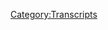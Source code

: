 {{DEFAULTSORT:
    #_TRANSCRIPT_0653:February 25, 2022
}}{{Transcript
    | title         = [[653: February 25, 2022]]
    | caption       = [https://knowledgefight.libsyn.com/653-february-25-2022 Listen to this episode on Libsyn]
    | episodeNumber = [[653: February 25, 2022|653]]
    | length        = 01:34:53
}}

{{MessageBox
    | header     = Warning: Bot Generated Content
    | text       = This transcript was automatically generated by transcription software and likely contains many mistakes and misattributions. Please check the audio for definitive quotes, attribution, and context.
    | image      = N3yvass4myg91.webp
    | imagewidth = 50px
    | id         = warning
}}

{{TranscriptBlock
    | name      = Unknown Speaker
    | timestamp = 00:00:00.000
    | text      = N-N-N-N-N-N-N-Knowledge Fight
}}

{{TranscriptBlock
    | name      = Unknown Speaker
    | timestamp = 00:00:12.960
    | text      = Damn and Jordan, I am sweating
}}

{{TranscriptBlock
    | name      = Unknown Speaker
    | timestamp = 00:00:18.039
    | text      = Knowledgefight.com, it's time to pray
}}

{{TranscriptBlock
    | name      = Unknown Speaker
    | timestamp = 00:00:21.280
    | text      = I have great respect for knowledgefight
}}

{{TranscriptBlock
    | name      = Unknown Speaker
    | timestamp = 00:00:23.879
    | text      = Knowledgefight
}}

{{TranscriptBlock
    | name      = Unknown Speaker
    | timestamp = 00:00:25.160
    | text      = I'm sick of them posing as if they're the good guys
}}

{{TranscriptBlock
    | name      = Unknown Speaker
    | timestamp = 00:00:27.399
    | text      = Saying we are the bad guys
}}

{{TranscriptBlock
    | name      = Unknown Speaker
    | timestamp = 00:00:28.960
    | text      = Knowledgefight
}}

{{TranscriptBlock
    | name      = Unknown Speaker
    | timestamp = 00:00:30.039
    | text      = Damn and Jordan, Knowledgefight
}}

{{TranscriptBlock
    | name      = Unknown Speaker
    | timestamp = 00:00:32.200
    | text      = Riddler, Riddler, Riddler
}}

{{TranscriptBlock
    | name      = Unknown Speaker
    | timestamp = 00:00:35.000
    | text      = Need, need money
}}

{{TranscriptBlock
    | name      = Unknown Speaker
    | timestamp = 00:00:36.439
    | text      = Riddler, Riddler, Riddler
}}

{{TranscriptBlock
    | name      = Unknown Speaker
    | timestamp = 00:00:39.359
    | text      = Andy in Kansas, Andy in, Andy in
}}

{{TranscriptBlock
    | name      = Unknown Speaker
    | timestamp = 00:00:42.200
    | text      = Stop it, Andy in, Andy in, Andy in Kansas
}}

{{TranscriptBlock
    | name      = Unknown Speaker
    | timestamp = 00:00:46.200
    | text      = It's time to pray
}}

{{TranscriptBlock
    | name      = Unknown Speaker
    | timestamp = 00:00:47.119
    | text      = Andy in Kansas, you're on the air, thanks for holding
}}

{{TranscriptBlock
    | name      = Unknown Speaker
    | timestamp = 00:00:49.439
    | text      = Hello Alex, I'm a first time caller, I'm a huge fan
}}

{{TranscriptBlock
    | name      = Unknown Speaker
    | timestamp = 00:00:51.799
    | text      = I love your room
}}

{{TranscriptBlock
    | name      = Unknown Speaker
    | timestamp = 00:00:53.000
    | text      = Knowledgefight
}}

{{TranscriptBlock
    | name      = Unknown Speaker
    | timestamp = 00:00:54.039
    | text      = N-N-N-N-N-Knowledgefight.com
}}

{{TranscriptBlock
    | name      = Unknown Speaker
    | timestamp = 00:00:58.520
    | text      = I love you
}}

{{TranscriptBlock
    | name      = Unknown Speaker
    | timestamp = 00:00:59.039
    | text      = Hey everybody, welcome back to Knowledgefight, I'm Dan
}}

{{TranscriptBlock
    | name      = Unknown Speaker
    | timestamp = 00:01:01.079
    | text      = I'm Jordan
}}

{{TranscriptBlock
    | name      = Unknown Speaker
    | timestamp = 00:01:01.640
    | text      = We're a couple dudes, like to sit around, worship at the altar of Selene
}}

{{TranscriptBlock
    | name      = Unknown Speaker
    | timestamp = 00:01:04.879
    | text      = And talk a little bit about Alex Jones
}}

{{TranscriptBlock
    | name      = Unknown Speaker
    | timestamp = 00:01:06.879
    | text      = Oh indeed we are, Dan
}}

{{TranscriptBlock
    | name      = Unknown Speaker
    | timestamp = 00:01:07.959
    | text      = What's, hey Jordan
}}

{{TranscriptBlock
    | name      = Unknown Speaker
    | timestamp = 00:01:08.959
    | text      = Dan
}}

{{TranscriptBlock
    | name      = Unknown Speaker
    | timestamp = 00:01:09.319
    | text      = Jordan
}}

{{TranscriptBlock
    | name      = Unknown Speaker
    | timestamp = 00:01:09.760
    | text      = Quick question for you
}}

{{TranscriptBlock
    | name      = Unknown Speaker
    | timestamp = 00:01:10.319
    | text      = What's up?
}}

{{TranscriptBlock
    | name      = Unknown Speaker
    | timestamp = 00:01:10.920
    | text      = What's your bright spot today?
}}

{{TranscriptBlock
    | name      = Unknown Speaker
    | timestamp = 00:01:11.719
    | text      = My bright spot today is it's my turn, uh, Horizon for Mid and West
}}

{{TranscriptBlock
    | name      = Unknown Speaker
    | timestamp = 00:01:16.159
    | text      = Right?
}}

{{TranscriptBlock
    | name      = Unknown Speaker
    | timestamp = 00:01:16.480
    | text      = Started playing it
}}

{{TranscriptBlock
    | name      = Unknown Speaker
    | timestamp = 00:01:17.200
    | text      = So good
}}

{{TranscriptBlock
    | name      = Unknown Speaker
    | timestamp = 00:01:17.760
    | text      = So good
}}

{{TranscriptBlock
    | name      = Unknown Speaker
    | timestamp = 00:01:18.280
    | text      = So good
}}

{{TranscriptBlock
    | name      = Unknown Speaker
    | timestamp = 00:01:19.040
    | text      = We were talking a little bit before we started recording
}}

{{TranscriptBlock
    | name      = Unknown Speaker
    | timestamp = 00:01:21.159
    | text      = And one of the things that I was really questioning was whether or not it would live up to
}}

{{TranscriptBlock
    | name      = Unknown Speaker
    | timestamp = 00:01:27.159
    | text      = Fairly high expectations that I had
}}

{{TranscriptBlock
    | name      = Unknown Speaker
    | timestamp = 00:01:29.000
    | text      = Totally
}}

{{TranscriptBlock
    | name      = Unknown Speaker
    | timestamp = 00:01:29.640
    | text      = And I'm not super far into the game, but so far it has exceeded those expectations
}}

{{TranscriptBlock
    | name      = Unknown Speaker
    | timestamp = 00:01:34.920
    | text      = Which is surprising
}}

{{TranscriptBlock
    | name      = Unknown Speaker
    | timestamp = 00:01:36.319
    | text      = Oh yeah
}}

{{TranscriptBlock
    | name      = Unknown Speaker
    | timestamp = 00:01:36.719
    | text      = Um, so we have a no spoilers policy of course
}}

{{TranscriptBlock
    | name      = Unknown Speaker
    | timestamp = 00:01:40.239
    | text      = But yeah, it's great, I'm having a great time
}}

{{TranscriptBlock
    | name      = Unknown Speaker
    | timestamp = 00:01:42.599
    | text      = Oh no, the moment you'd started, you texted me something about it
}}

{{TranscriptBlock
    | name      = Unknown Speaker
    | timestamp = 00:01:46.599
    | text      = And I texted you immediately back like
}}

{{TranscriptBlock
    | name      = Unknown Speaker
    | timestamp = 00:01:48.599
    | text      = I slid beneath the legs of a Tyrannosaurus Rex
}}

{{TranscriptBlock
    | name      = Unknown Speaker
    | timestamp = 00:01:52.200
    | text      = Slow motion fired an electrical arrow and the thing blew up
}}

{{TranscriptBlock
    | name      = Unknown Speaker
    | timestamp = 00:01:55.239
    | text      = And it was the most satisfying experience I've had in so long
}}

{{TranscriptBlock
    | name      = Unknown Speaker
    | timestamp = 00:01:58.519
    | text      = Yeah, they added some new mechanics to you that are like really interesting
}}

{{TranscriptBlock
    | name      = Unknown Speaker
    | timestamp = 00:02:02.120
    | text      = It's great
}}

{{TranscriptBlock
    | name      = Unknown Speaker
    | timestamp = 00:02:02.519
    | text      = Yeah, a lot of fun
}}

{{TranscriptBlock
    | name      = Unknown Speaker
    | timestamp = 00:02:03.480
    | text      = It's good stuff
}}

{{TranscriptBlock
    | name      = Unknown Speaker
    | timestamp = 00:02:04.040
    | text      = Woohoo
}}

{{TranscriptBlock
    | name      = Unknown Speaker
    | timestamp = 00:02:04.640
    | text      = Yay
}}

{{TranscriptBlock
    | name      = Unknown Speaker
    | timestamp = 00:02:05.120
    | text      = How about you?
}}

{{TranscriptBlock
    | name      = Unknown Speaker
    | timestamp = 00:02:05.719
    | text      = Uh, my bright spot is, uh, yesterday I got the chance to get together with my, uh, cousins
}}

{{TranscriptBlock
    | name      = Unknown Speaker
    | timestamp = 00:02:11.639
    | text      = Uh, who I haven't seen for a while even though they live very close
}}

{{TranscriptBlock
    | name      = Unknown Speaker
    | timestamp = 00:02:14.680
    | text      = Uh, and they have a new French Bulldog puppy
}}

{{TranscriptBlock
    | name      = Unknown Speaker
    | timestamp = 00:02:19.080
    | text      = And it is so goddamn cute
}}

{{TranscriptBlock
    | name      = Unknown Speaker
    | timestamp = 00:02:21.080
    | text      = Oh yeah
}}

{{TranscriptBlock
    | name      = Unknown Speaker
    | timestamp = 00:02:21.639
    | text      = Anytime you see a new puppy and you get to hold it, that's your bright spot for the day
}}

{{TranscriptBlock
    | name      = Unknown Speaker
    | timestamp = 00:02:26.280
    | text      = Yeah, I think so
}}

{{TranscriptBlock
    | name      = Unknown Speaker
    | timestamp = 00:02:27.240
    | text      = I'm not a dog guy, but even I can appreciate
}}

{{TranscriptBlock
    | name      = Unknown Speaker
    | timestamp = 00:02:29.719
    | text      = Little puppies in the crook of my- oh no, it was too good
}}

{{TranscriptBlock
    | name      = Unknown Speaker
    | timestamp = 00:02:33.080
    | text      = I get it
}}

{{TranscriptBlock
    | name      = Unknown Speaker
    | timestamp = 00:02:33.639
    | text      = Too good
}}

{{TranscriptBlock
    | name      = Unknown Speaker
    | timestamp = 00:02:34.120
    | text      = I get it
}}

{{TranscriptBlock
    | name      = Unknown Speaker
    | timestamp = 00:02:34.599
    | text      = Too good
}}

{{TranscriptBlock
    | name      = Unknown Speaker
    | timestamp = 00:02:35.319
    | text      = Yep
}}

{{TranscriptBlock
    | name      = Unknown Speaker
    | timestamp = 00:02:35.639
    | text      = Yep
}}

{{TranscriptBlock
    | name      = Unknown Speaker
    | timestamp = 00:02:35.960
    | text      = Uh, so Jordan, today, uh, we got an episode to, uh, to dive into
}}

{{TranscriptBlock
    | name      = Unknown Speaker
    | timestamp = 00:02:40.199
    | text      = Okay
}}

{{TranscriptBlock
    | name      = Unknown Speaker
    | timestamp = 00:02:40.439
    | text      = We talk about Friday's episode
}}

{{TranscriptBlock
    | name      = Unknown Speaker
    | timestamp = 00:02:41.719
    | text      = Alright
}}

{{TranscriptBlock
    | name      = Unknown Speaker
    | timestamp = 00:02:42.039
    | text      = It's February 25th, 2022
}}

{{TranscriptBlock
    | name      = Unknown Speaker
    | timestamp = 00:02:44.520
    | text      = Alright
}}

{{TranscriptBlock
    | name      = Unknown Speaker
    | timestamp = 00:02:44.919
    | text      = Um, but another thing that we're going to be doing is a deep deconstruction of the idea
}}

{{TranscriptBlock
    | name      = Unknown Speaker
    | timestamp = 00:02:50.120
    | text      = that Alex predicted this war
}}

{{TranscriptBlock
    | name      = Unknown Speaker
    | timestamp = 00:02:52.120
    | text      = Oh, okay
}}

{{TranscriptBlock
    | name      = Unknown Speaker
    | timestamp = 00:02:52.840
    | text      = Um, we heard him reference-
}}

{{TranscriptBlock
    | name      = Unknown Speaker
    | timestamp = 00:02:53.800
    | text      = I thought it was going to be a tiramisu
}}

{{TranscriptBlock
    | name      = Unknown Speaker
    | timestamp = 00:02:55.159
    | text      = We were going to split it up into its component parts
}}

{{TranscriptBlock
    | name      = Unknown Speaker
    | timestamp = 00:02:57.400
    | text      = Maybe exchange one piece for foam?
}}

{{TranscriptBlock
    | name      = Unknown Speaker
    | timestamp = 00:02:59.240
    | text      = We'll do some molecular gastronomy
}}

{{TranscriptBlock
    | name      = Unknown Speaker
    | timestamp = 00:03:00.680
    | text      = Exactly, yeah, that was-
}}

{{TranscriptBlock
    | name      = Unknown Speaker
    | timestamp = 00:03:01.479
    | text      = We are kind of
}}

{{TranscriptBlock
    | name      = Unknown Speaker
    | timestamp = 00:03:02.599
    | text      = Okay
}}

{{TranscriptBlock
    | name      = Unknown Speaker
    | timestamp = 00:03:02.840
    | text      = But it's going to be about Alex's bullshit
}}

{{TranscriptBlock
    | name      = Unknown Speaker
    | timestamp = 00:03:04.599
    | text      = Gotcha
}}

{{TranscriptBlock
    | name      = Unknown Speaker
    | timestamp = 00:03:05.159
    | text      = Um, so I'm very actually- I'm excited to get into that
}}

{{TranscriptBlock
    | name      = Unknown Speaker
    | timestamp = 00:03:08.199
    | text      = The rest of the stuff, not so much, uh, excited to get into
}}

{{TranscriptBlock
    | name      = Unknown Speaker
    | timestamp = 00:03:11.560
    | text      = Right, right
}}

{{TranscriptBlock
    | name      = Unknown Speaker
    | timestamp = 00:03:12.360
    | text      = Um, but we will deal with it all, uh, on the other side of saying hello to some new wonks
}}

{{TranscriptBlock
    | name      = Unknown Speaker
    | timestamp = 00:03:16.840
    | text      = That's a great idea
}}

{{TranscriptBlock
    | name      = Unknown Speaker
    | timestamp = 00:03:17.719
    | text      = So first, Harry A. Thank you so much, you are now a policy wonk
}}

{{TranscriptBlock
    | name      = Unknown Speaker
    | timestamp = 00:03:21.319
    | text      = I'm a policy wonk
}}

{{TranscriptBlock
    | name      = Unknown Speaker
    | timestamp = 00:03:22.280
    | text      = Thanks, Harry A
}}

{{TranscriptBlock
    | name      = Unknown Speaker
    | timestamp = 00:03:23.240
    | text      = Thank you
}}

{{TranscriptBlock
    | name      = Unknown Speaker
    | timestamp = 00:03:23.719
    | text      = Next, Rachel's infuriating breaky time
}}

{{TranscriptBlock
    | name      = Unknown Speaker
    | timestamp = 00:03:26.680
    | text      = Thank you so much, you are now a policy wonk
}}

{{TranscriptBlock
    | name      = Unknown Speaker
    | timestamp = 00:03:28.360
    | text      = I'm a policy wonk
}}

{{TranscriptBlock
    | name      = Unknown Speaker
    | timestamp = 00:03:29.400
    | text      = Thank you very much, Rachel
}}

{{TranscriptBlock
    | name      = Unknown Speaker
    | timestamp = 00:03:30.599
    | text      = Thank you
}}

{{TranscriptBlock
    | name      = Unknown Speaker
    | timestamp = 00:03:31.080
    | text      = Next, I'm proud of you Dan and Jordan exclamation point
}}

{{TranscriptBlock
    | name      = Unknown Speaker
    | timestamp = 00:03:34.039
    | text      = Thank you so much, you are now a policy wonk
}}

{{TranscriptBlock
    | name      = Unknown Speaker
    | timestamp = 00:03:35.719
    | text      = I'm a policy wonk
}}

{{TranscriptBlock
    | name      = Unknown Speaker
    | timestamp = 00:03:36.680
    | text      = Thank you so much
}}

{{TranscriptBlock
    | name      = Unknown Speaker
    | timestamp = 00:03:37.400
    | text      = Thank you
}}

{{TranscriptBlock
    | name      = Unknown Speaker
    | timestamp = 00:03:37.879
    | text      = Next, Alex is a quirked up white boy with a little bit of swagger busting it down sexual style
}}

{{TranscriptBlock
    | name      = Unknown Speaker
    | timestamp = 00:03:43.159
    | text      = Is he goaded with the sauce?
}}

{{TranscriptBlock
    | name      = Unknown Speaker
    | timestamp = 00:03:44.680
    | text      = Most definitely not
}}

{{TranscriptBlock
    | name      = Unknown Speaker
    | timestamp = 00:03:45.800
    | text      = Thank you so much, you are now a policy wonk
}}

{{TranscriptBlock
    | name      = Unknown Speaker
    | timestamp = 00:03:48.199
    | text      = I'm a policy wonk
}}

{{TranscriptBlock
    | name      = Unknown Speaker
    | timestamp = 00:03:49.560
    | text      = Thank you... much?
}}

{{TranscriptBlock
    | name      = Unknown Speaker
    | timestamp = 00:03:51.719
    | text      = Uh, next, Raised on O'Reilly
}}

{{TranscriptBlock
    | name      = Unknown Speaker
    | timestamp = 00:03:53.560
    | text      = Thank you so much, you are now a policy wonk
}}

{{TranscriptBlock
    | name      = Unknown Speaker
    | timestamp = 00:03:55.400
    | text      = I'm a policy wonk
}}

{{TranscriptBlock
    | name      = Unknown Speaker
    | timestamp = 00:03:56.439
    | text      = Thank you very much!
}}

{{TranscriptBlock
    | name      = Unknown Speaker
    | timestamp = 00:03:57.159
    | text      = Thank you
}}

{{TranscriptBlock
    | name      = Unknown Speaker
    | timestamp = 00:03:57.800
    | text      = And we got a technocrat up in the mix here, Jordan
}}

{{TranscriptBlock
    | name      = Unknown Speaker
    | timestamp = 00:04:00.039
    | text      = So, uh, thank you, uh, to the writers on the show who have been teasing it for five damn years now
}}

{{TranscriptBlock
    | name      = Unknown Speaker
    | timestamp = 00:04:05.080
    | text      = When are these Dan and Jordan guys gonna finally get together?
}}

{{TranscriptBlock
    | name      = Unknown Speaker
    | timestamp = 00:04:07.879
    | text      = Thank you so much, you are now a technocrat
}}

{{TranscriptBlock
    | name      = Unknown Speaker
    | timestamp = 00:04:09.879
    | text      = I'm a policy wonk
}}

{{TranscriptBlock
    | name      = Unknown Speaker
    | timestamp = 00:04:11.000
    | text      = I have risen above my enemies
}}

{{TranscriptBlock
    | name      = Unknown Speaker
    | timestamp = 00:04:14.360
    | text      = I might quit tomorrow, actually
}}

{{TranscriptBlock
    | name      = Unknown Speaker
    | timestamp = 00:04:15.960
    | text      = I'm just gonna take a little break, you know
}}

{{TranscriptBlock
    | name      = Unknown Speaker
    | timestamp = 00:04:18.439
    | text      = A little breaky for me
}}

{{TranscriptBlock
    | name      = Unknown Speaker
    | timestamp = 00:04:22.040
    | text      = And then we're going to come back
}}

{{TranscriptBlock
    | name      = Unknown Speaker
    | timestamp = 00:04:25.560
    | text      = And I'm gonna start the show over
}}

{{TranscriptBlock
    | name      = Unknown Speaker
    | timestamp = 00:04:27.560
    | text      = But I'm the devil, I gotta be taking all the hair off and all this
}}

{{TranscriptBlock
    | name      = Unknown Speaker
    | timestamp = 00:04:31.800
    | text      = Fuck you!
}}

{{TranscriptBlock
    | name      = Unknown Speaker
    | timestamp = 00:04:33.160
    | text      = Fuck you!
}}

{{TranscriptBlock
    | name      = Unknown Speaker
    | timestamp = 00:04:34.040
    | text      = I got plenty of words for you, but at the end of the day
}}

{{TranscriptBlock
    | name      = Unknown Speaker
    | timestamp = 00:04:36.839
    | text      = Fuck you and your new world order
}}

{{TranscriptBlock
    | name      = Unknown Speaker
    | timestamp = 00:04:38.680
    | text      = And fuck the horse you rode in on
}}

{{TranscriptBlock
    | name      = Unknown Speaker
    | timestamp = 00:04:40.759
    | text      = And all your shit
}}

{{TranscriptBlock
    | name      = Unknown Speaker
    | timestamp = 00:04:42.360
    | text      = Maybe today should be my last broadcast
}}

{{TranscriptBlock
    | name      = Unknown Speaker
    | timestamp = 00:04:44.360
    | text      = I mean, maybe I'll just be gone a month, maybe five years
}}

{{TranscriptBlock
    | name      = Unknown Speaker
    | timestamp = 00:04:47.959
    | text      = Maybe I'll walk out of here tomorrow and you never see me again
}}

{{TranscriptBlock
    | name      = Unknown Speaker
    | timestamp = 00:04:52.040
    | text      = That's really what I want to do
}}

{{TranscriptBlock
    | name      = Unknown Speaker
    | timestamp = 00:04:54.199
    | text      = I never want to come back here again
}}

{{TranscriptBlock
    | name      = Unknown Speaker
    | timestamp = 00:04:55.879
    | text      = I apologize to the crew and the listeners yesterday that I
}}

{{TranscriptBlock
    | name      = Unknown Speaker
    | timestamp = 00:04:59.639
    | text      = was legitimately having breakdowns on air
}}

{{TranscriptBlock
    | name      = Unknown Speaker
    | timestamp = 00:05:03.160
    | text      = I'll be better tomorrow
}}

{{TranscriptBlock
    | name      = Unknown Speaker
    | timestamp = 00:05:04.360
    | text      = He's not
}}

{{TranscriptBlock
    | name      = Unknown Speaker
    | timestamp = 00:05:05.240
    | text      = Are you sure?
}}

{{TranscriptBlock
    | name      = Unknown Speaker
    | timestamp = 00:05:05.800
    | text      = Yeah
}}

{{TranscriptBlock
    | name      = Unknown Speaker
    | timestamp = 00:05:06.199
    | text      = Okay
}}

{{TranscriptBlock
    | name      = Unknown Speaker
    | timestamp = 00:05:06.600
    | text      = Yeah, I'm positive
}}

{{TranscriptBlock
    | name      = Unknown Speaker
    | timestamp = 00:05:07.639
    | text      = All right
}}

{{TranscriptBlock
    | name      = Unknown Speaker
    | timestamp = 00:05:08.279
    | text      = He's not good
}}

{{TranscriptBlock
    | name      = Unknown Speaker
    | timestamp = 00:05:09.399
    | text      = Still? We've had so many tomorrows now
}}

{{TranscriptBlock
    | name      = Unknown Speaker
    | timestamp = 00:05:11.639
    | text      = Right, and you'd think that he couldn't be not better from the last time we saw him
}}

{{TranscriptBlock
    | name      = Unknown Speaker
    | timestamp = 00:05:16.040
    | text      = It would be hard to get worse
}}

{{TranscriptBlock
    | name      = Unknown Speaker
    | timestamp = 00:05:17.319
    | text      = Because that was bad
}}

{{TranscriptBlock
    | name      = Unknown Speaker
    | timestamp = 00:05:17.720
    | text      = That was worse, yeah, that's bad
}}

{{TranscriptBlock
    | name      = Unknown Speaker
    | timestamp = 00:05:19.399
    | text      = His discussion and content in the lead up to Ukraine being invaded by Russia
}}

{{TranscriptBlock
    | name      = Unknown Speaker
    | timestamp = 00:05:25.240
    | text      = and his response immediately was bad
}}

{{TranscriptBlock
    | name      = Unknown Speaker
    | timestamp = 00:05:27.720
    | text      = Shameful
}}

{{TranscriptBlock
    | name      = Unknown Speaker
    | timestamp = 00:05:28.279
    | text      = And I would say that today isn't better
}}

{{TranscriptBlock
    | name      = Unknown Speaker
    | timestamp = 00:05:30.600
    | text      = Great
}}

{{TranscriptBlock
    | name      = Unknown Speaker
    | timestamp = 00:05:31.000
    | text      = Yeah
}}

{{TranscriptBlock
    | name      = Unknown Speaker
    | timestamp = 00:05:31.560
    | text      = Cool
}}

{{TranscriptBlock
    | name      = Unknown Speaker
    | timestamp = 00:05:32.519
    | text      = So here's an out of context drop from today's show
}}

{{TranscriptBlock
    | name      = Unknown Speaker
    | timestamp = 00:05:35.480
    | text      = Leo Zagami is way underrated
}}

{{TranscriptBlock
    | name      = Unknown Speaker
    | timestamp = 00:05:37.240
    | text      = That dude is the real deal, I'll leave it at that
}}

{{TranscriptBlock
    | name      = Unknown Speaker
    | timestamp = 00:05:40.199
    | text      = I, no, what?
}}

{{TranscriptBlock
    | name      = Unknown Speaker
    | timestamp = 00:05:41.399
    | text      = Is he?
}}

{{TranscriptBlock
    | name      = Unknown Speaker
    | timestamp = 00:05:41.639
    | text      = No
}}

{{TranscriptBlock
    | name      = Unknown Speaker
    | timestamp = 00:05:42.279
    | text      = I would agree with him
}}

{{TranscriptBlock
    | name      = Unknown Speaker
    | timestamp = 00:05:43.079
    | text      = Is this from today?
}}

{{TranscriptBlock
    | name      = Unknown Speaker
    | timestamp = 00:05:43.959
    | text      = Yeah
}}

{{TranscriptBlock
    | name      = Unknown Speaker
    | timestamp = 00:05:44.759
    | text      = I would agree with him if he's talking about Leo's music
}}

{{TranscriptBlock
    | name      = Unknown Speaker
    | timestamp = 00:05:47.560
    | text      = Yeah, great
}}

{{TranscriptBlock
    | name      = Unknown Speaker
    | timestamp = 00:05:48.360
    | text      = Way underrated
}}

{{TranscriptBlock
    | name      = Unknown Speaker
    | timestamp = 00:05:49.399
    | text      = Underrated
}}

{{TranscriptBlock
    | name      = Unknown Speaker
    | timestamp = 00:05:50.120
    | text      = The real deal
}}

{{TranscriptBlock
    | name      = Unknown Speaker
    | timestamp = 00:05:51.079
    | text      = He had a good stretch there in the early thousands
}}

{{TranscriptBlock
    | name      = Unknown Speaker
    | timestamp = 00:05:54.120
    | text      = Yeah
}}

{{TranscriptBlock
    | name      = Unknown Speaker
    | timestamp = 00:05:54.360
    | text      = I bet he and Giorgio hung out, man
}}

{{TranscriptBlock
    | name      = Unknown Speaker
    | timestamp = 00:05:56.600
    | text      = He was the king of the underground Roman techno scene
}}

{{TranscriptBlock
    | name      = Unknown Speaker
    | timestamp = 00:06:00.120
    | text      = Too good
}}

{{TranscriptBlock
    | name      = Unknown Speaker
    | timestamp = 00:06:02.839
    | text      = But yeah, he's not the real deal about anything else
}}

{{TranscriptBlock
    | name      = Unknown Speaker
    | timestamp = 00:06:04.600
    | text      = Well, bummer
}}

{{TranscriptBlock
    | name      = Unknown Speaker
    | timestamp = 00:06:05.639
    | text      = So we start here at the beginning of the episode on February 25th
}}

{{TranscriptBlock
    | name      = Unknown Speaker
    | timestamp = 00:06:10.040
    | text      = And this is where we're going to dive immediately
}}

{{TranscriptBlock
    | name      = Unknown Speaker
    | timestamp = 00:06:13.480
    | text      = into the discussion about Alex's prediction
}}

{{TranscriptBlock
    | name      = Unknown Speaker
    | timestamp = 00:06:15.560
    | text      = Right
}}

{{TranscriptBlock
    | name      = Unknown Speaker
    | timestamp = 00:06:15.959
    | text      = Uh, and here we go
}}

{{TranscriptBlock
    | name      = Unknown Speaker
    | timestamp = 00:06:17.959
    | text      = All hell has broken loose
}}

{{TranscriptBlock
    | name      = Unknown Speaker
    | timestamp = 00:06:21.000
    | text      = Now a lot of people have asked how did I know in
}}

{{TranscriptBlock
    | name      = Unknown Speaker
    | timestamp = 00:06:24.519
    | text      = October, November, December this was coming
}}

{{TranscriptBlock
    | name      = Unknown Speaker
    | timestamp = 00:06:26.279
    | text      = And I told you how I knew that
}}

{{TranscriptBlock
    | name      = Unknown Speaker
    | timestamp = 00:06:29.800
    | text      = The ice melts at the end of February
}}

{{TranscriptBlock
    | name      = Unknown Speaker
    | timestamp = 00:06:32.600
    | text      = And the tanks would bog down
}}

{{TranscriptBlock
    | name      = Unknown Speaker
    | timestamp = 00:06:34.040
    | text      = So if Russia was going to invade
}}

{{TranscriptBlock
    | name      = Unknown Speaker
    | timestamp = 00:06:35.800
    | text      = They'd do it by the end of February
}}

{{TranscriptBlock
    | name      = Unknown Speaker
    | timestamp = 00:06:37.959
    | text      = And major financial individuals I talked to
}}

{{TranscriptBlock
    | name      = Unknown Speaker
    | timestamp = 00:06:41.240
    | text      = The highest levels said get ready for war in February
}}

{{TranscriptBlock
    | name      = Unknown Speaker
    | timestamp = 00:06:46.759
    | text      = Not just Russia but also China
}}

{{TranscriptBlock
    | name      = Unknown Speaker
    | timestamp = 00:06:48.439
    | text      = And I told you that so you could get ready
}}

{{TranscriptBlock
    | name      = Unknown Speaker
    | timestamp = 00:06:51.240
    | text      = And a lot of people just marvel and say how does he do it?
}}

{{TranscriptBlock
    | name      = Unknown Speaker
    | timestamp = 00:06:53.639
    | text      = He must be a secret agent
}}

{{TranscriptBlock
    | name      = Unknown Speaker
    | timestamp = 00:06:55.160
    | text      = Or, or Jones must just make a lot of predictions and this one stuck
}}

{{TranscriptBlock
    | name      = Unknown Speaker
    | timestamp = 00:06:59.879
    | text      = No, no, I said for the last four months, five months
}}

{{TranscriptBlock
    | name      = Unknown Speaker
    | timestamp = 00:07:04.439
    | text      = That it would come at the end of February
}}

{{TranscriptBlock
    | name      = Unknown Speaker
    | timestamp = 00:07:06.920
    | text      = That's what I said
}}

{{TranscriptBlock
    | name      = Unknown Speaker
    | timestamp = 00:07:08.199
    | text      = So one of the central pieces of Alex's coverage of the invasion of Ukraine
}}

{{TranscriptBlock
    | name      = Unknown Speaker
    | timestamp = 00:07:12.120
    | text      = Has been about how he said that there was going to be a war by the end of February
}}

{{TranscriptBlock
    | name      = Unknown Speaker
    | timestamp = 00:07:15.079
    | text      = Back in the fall to early winter of last year
}}

{{TranscriptBlock
    | name      = Unknown Speaker
    | timestamp = 00:07:18.040
    | text      = That's become a bit of a meme and you can see people posting about Alex's
}}

{{TranscriptBlock
    | name      = Unknown Speaker
    | timestamp = 00:07:21.720
    | text      = Remarkable prediction on Twitter and other message boards
}}

{{TranscriptBlock
    | name      = Unknown Speaker
    | timestamp = 00:07:24.839
    | text      = So I felt like a really good use of our time would be to really dig into this
}}

{{TranscriptBlock
    | name      = Unknown Speaker
    | timestamp = 00:07:29.000
    | text      = And see what Alex predicted and talk about why he's predicting
}}

{{TranscriptBlock
    | name      = Unknown Speaker
    | timestamp = 00:07:33.959
    | text      = He's full of shit
}}

{{TranscriptBlock
    | name      = Unknown Speaker
    | timestamp = 00:07:35.319
    | text      = Right
}}

{{TranscriptBlock
    | name      = Unknown Speaker
    | timestamp = 00:07:35.879
    | text      = On Band.video Alex posted a video with the title quote
}}

{{TranscriptBlock
    | name      = Unknown Speaker
    | timestamp = 00:07:39.560
    | text      = Watch Alex Jones predict war in Ukraine by February compilation
}}

{{TranscriptBlock
    | name      = Unknown Speaker
    | timestamp = 00:07:44.600
    | text      = This is on his own website
}}

{{TranscriptBlock
    | name      = Unknown Speaker
    | timestamp = 00:07:46.279
    | text      = It's providing evidence of his prediction
}}

{{TranscriptBlock
    | name      = Unknown Speaker
    | timestamp = 00:07:48.120
    | text      = So this is what I'm going to base my discussion on
}}

{{TranscriptBlock
    | name      = Unknown Speaker
    | timestamp = 00:07:51.399
    | text      = Right, it's his own evidence
}}

{{TranscriptBlock
    | name      = Unknown Speaker
    | timestamp = 00:07:53.000
    | text      = Exactly
}}

{{TranscriptBlock
    | name      = Unknown Speaker
    | timestamp = 00:07:53.639
    | text      = With the title Watch Alex Jones predict war in Ukraine by February compilation
}}

{{TranscriptBlock
    | name      = Unknown Speaker
    | timestamp = 00:07:58.839
    | text      = Done
}}

{{TranscriptBlock
    | name      = Unknown Speaker
    | timestamp = 00:07:59.639
    | text      = So it is a compilation of a number of clips from different shows he did
}}

{{TranscriptBlock
    | name      = Unknown Speaker
    | timestamp = 00:08:03.079
    | text      = So I'm going to deal with them one at a time
}}

{{TranscriptBlock
    | name      = Unknown Speaker
    | timestamp = 00:08:05.480
    | text      = None of this is selectively edited to remove anything from the compilation he posted
}}

{{TranscriptBlock
    | name      = Unknown Speaker
    | timestamp = 00:08:09.800
    | text      = These clips are going to be played exactly as they appear there
}}

{{TranscriptBlock
    | name      = Unknown Speaker
    | timestamp = 00:08:13.800
    | text      = Only separated by which show they're from
}}

{{TranscriptBlock
    | name      = Unknown Speaker
    | timestamp = 00:08:16.439
    | text      = Right
}}

{{TranscriptBlock
    | name      = Unknown Speaker
    | timestamp = 00:08:16.839
    | text      = So this first clip here is from October 21st, 2021
}}

{{TranscriptBlock
    | name      = Unknown Speaker
    | timestamp = 00:08:22.439
    | text      = The smart money is on a war with China
}}

{{TranscriptBlock
    | name      = Unknown Speaker
    | timestamp = 00:08:25.720
    | text      = And I don't want a war
}}

{{TranscriptBlock
    | name      = Unknown Speaker
    | timestamp = 00:08:28.360
    | text      = But we're looking at a giant war in February right now
}}

{{TranscriptBlock
    | name      = Unknown Speaker
    | timestamp = 00:08:32.200
    | text      = Currently that's the projections with the top people on the earth who claim
}}

{{TranscriptBlock
    | name      = Unknown Speaker
    | timestamp = 00:08:36.600
    | text      = They're not with the new world order combine
}}

{{TranscriptBlock
    | name      = Unknown Speaker
    | timestamp = 00:08:39.559
    | text      = Is war in February
}}

{{TranscriptBlock
    | name      = Unknown Speaker
    | timestamp = 00:08:43.000
    | text      = And this is the type of time like right before World War I
}}

{{TranscriptBlock
    | name      = Unknown Speaker
    | timestamp = 00:08:46.840
    | text      = Right before World War II
}}

{{TranscriptBlock
    | name      = Unknown Speaker
    | timestamp = 00:08:48.440
    | text      = When everything kicks off
}}

{{TranscriptBlock
    | name      = Unknown Speaker
    | timestamp = 00:08:50.679
    | text      = And I hope that doesn't happen
}}

{{TranscriptBlock
    | name      = Unknown Speaker
    | timestamp = 00:08:53.399
    | text      = But currently that is the trajectory we're on
}}

{{TranscriptBlock
    | name      = Unknown Speaker
    | timestamp = 00:08:57.240
    | text      = And there is a consensus on that
}}

{{TranscriptBlock
    | name      = Unknown Speaker
    | timestamp = 00:09:03.799
    | text      = And a large consensus
}}

{{TranscriptBlock
    | name      = Unknown Speaker
    | timestamp = 00:09:06.120
    | text      = I don't mean a consensus with people that just live here in Austin
}}

{{TranscriptBlock
    | name      = Unknown Speaker
    | timestamp = 00:09:09.159
    | text      = The new main power hub of the country
}}

{{TranscriptBlock
    | name      = Unknown Speaker
    | timestamp = 00:09:12.440
    | text      = I'm talking about all over the world we have contacts
}}

{{TranscriptBlock
    | name      = Unknown Speaker
    | timestamp = 00:09:17.720
    | text      = And General Flynn thinks war with China is imminent
}}

{{TranscriptBlock
    | name      = Unknown Speaker
    | timestamp = 00:09:21.960
    | text      = He was raised the alarm 10 years ago on that
}}

{{TranscriptBlock
    | name      = Unknown Speaker
    | timestamp = 00:09:23.559
    | text      = And that's why they got mad at him
}}

{{TranscriptBlock
    | name      = Unknown Speaker
    | timestamp = 00:09:24.600
    | text      = So all the smart people I talk to say the same thing I'm seeing
}}

{{TranscriptBlock
    | name      = Unknown Speaker
    | timestamp = 00:09:29.080
    | text      = So the first obvious problem with this clip is that Alex is predicting a war with China
}}

{{TranscriptBlock
    | name      = Unknown Speaker
    | timestamp = 00:09:33.240
    | text      = Which hasn't happened
}}

{{TranscriptBlock
    | name      = Unknown Speaker
    | timestamp = 00:09:34.200
    | text      = I understand that this is his own evidence
}}

{{TranscriptBlock
    | name      = Unknown Speaker
    | timestamp = 00:09:37.159
    | text      = Yes
}}

{{TranscriptBlock
    | name      = Unknown Speaker
    | timestamp = 00:09:37.639
    | text      = So he left the part in where he said this is going to be war with China right
}}

{{TranscriptBlock
    | name      = Unknown Speaker
    | timestamp = 00:09:42.519
    | text      = That is a problem
}}

{{TranscriptBlock
    | name      = Unknown Speaker
    | timestamp = 00:09:43.480
    | text      = Yeah
}}

{{TranscriptBlock
    | name      = Unknown Speaker
    | timestamp = 00:09:43.960
    | text      = So taken at face value this has nothing to do with Russia or Ukraine
}}

{{TranscriptBlock
    | name      = Unknown Speaker
    | timestamp = 00:09:48.519
    | text      = And that's a problem for me
}}

{{TranscriptBlock
    | name      = Unknown Speaker
    | timestamp = 00:09:50.039
    | text      = Yeah
}}

{{TranscriptBlock
    | name      = Unknown Speaker
    | timestamp = 00:09:50.519
    | text      = The second thing to note here is that while Alex is talking
}}

{{TranscriptBlock
    | name      = Unknown Speaker
    | timestamp = 00:09:53.320
    | text      = If you watch the video they flash up b-roll of a video of Rogan's podcast
}}

{{TranscriptBlock
    | name      = Unknown Speaker
    | timestamp = 00:09:57.559
    | text      = Which doesn't make sense unless you know the larger context of where this clip came from
}}

{{TranscriptBlock
    | name      = Unknown Speaker
    | timestamp = 00:10:02.759
    | text      = When Alex mentions this new power center in Austin
}}

{{TranscriptBlock
    | name      = Unknown Speaker
    | timestamp = 00:10:05.720
    | text      = That's because just before this clip Alex had to repeatedly and embarrassingly insist
}}

{{TranscriptBlock
    | name      = Unknown Speaker
    | timestamp = 00:10:10.440
    | text      = That he wasn't just talking about Rogan
}}

{{TranscriptBlock
    | name      = Unknown Speaker
    | timestamp = 00:10:13.240
    | text      = And the reason he had to do this is because these comments that he's making on the 21st
}}

{{TranscriptBlock
    | name      = Unknown Speaker
    | timestamp = 00:10:17.639
    | text      = Are actually an extension of a story he told the day before
}}

{{TranscriptBlock
    | name      = Unknown Speaker
    | timestamp = 00:10:21.639
    | text      = Which is from the 20th
}}

{{TranscriptBlock
    | name      = Unknown Speaker
    | timestamp = 00:10:24.840
    | text      = It's the evil can't help but it's got to go for the children
}}

{{TranscriptBlock
    | name      = Unknown Speaker
    | timestamp = 00:10:26.919
    | text      = So don't think this is the authority don't think it's going to succeed
}}

{{TranscriptBlock
    | name      = Unknown Speaker
    | timestamp = 00:10:29.559
    | text      = Don't think any of that because it will fail but probably in a giant war
}}

{{TranscriptBlock
    | name      = Unknown Speaker
    | timestamp = 00:10:33.159
    | text      = And we were all of a consensus that this is going to end in just a gigantic massive war
}}

{{TranscriptBlock
    | name      = Unknown Speaker
    | timestamp = 00:10:40.600
    | text      = And billions dead
}}

{{TranscriptBlock
    | name      = Unknown Speaker
    | timestamp = 00:10:43.399
    | text      = But I don't know that consensus between those folks is public yet
}}

{{TranscriptBlock
    | name      = Unknown Speaker
    | timestamp = 00:10:48.200
    | text      = But I guess it's kind of here
}}

{{TranscriptBlock
    | name      = Unknown Speaker
    | timestamp = 00:10:49.879
    | text      = Oh some other things too I learned some really interesting things
}}

{{TranscriptBlock
    | name      = Unknown Speaker
    | timestamp = 00:10:54.360
    | text      = But I've got to couch it certain ways so I'm not ready to talk about that at that time
}}

{{TranscriptBlock
    | name      = Unknown Speaker
    | timestamp = 00:10:58.840
    | text      = Because I didn't just learn a lot from Joe and all the people he runs with
}}

{{TranscriptBlock
    | name      = Unknown Speaker
    | timestamp = 00:11:04.360
    | text      = You can probably imagine I mean just the top of the structure
}}

{{TranscriptBlock
    | name      = Unknown Speaker
    | timestamp = 00:11:09.559
    | text      = And none of them like it
}}

{{TranscriptBlock
    | name      = Unknown Speaker
    | timestamp = 00:11:11.799
    | text      = But I mean I can just tell you Elon Musk
}}

{{TranscriptBlock
    | name      = Unknown Speaker
    | timestamp = 00:11:13.960
    | text      = At least what he tells Joe and that's not a secret it is he doesn't like what's going on
}}

{{TranscriptBlock
    | name      = Unknown Speaker
    | timestamp = 00:11:17.799
    | text      = So Alex has been out with Rogan the night before having some drinks
}}

{{TranscriptBlock
    | name      = Unknown Speaker
    | timestamp = 00:11:20.840
    | text      = Along with Lex Friedman and Michael Malice
}}

{{TranscriptBlock
    | name      = Unknown Speaker
    | timestamp = 00:11:23.720
    | text      = The information that Alex allegedly has it comes from them second hand
}}

{{TranscriptBlock
    | name      = Unknown Speaker
    | timestamp = 00:11:27.639
    | text      = Which Alex is very clear about on the 20th
}}

{{TranscriptBlock
    | name      = Unknown Speaker
    | timestamp = 00:11:31.399
    | text      = There I was at dinner last night and then went out and saw one of his shows with Joe Rogan
}}

{{TranscriptBlock
    | name      = Unknown Speaker
    | timestamp = 00:11:37.639
    | text      = And Lex Friedman and Michael Malice that was quite a quite a group of people there
}}

{{TranscriptBlock
    | name      = Unknown Speaker
    | timestamp = 00:11:43.000
    | text      = And just this is all just foregone conclusion
}}

{{TranscriptBlock
    | name      = Unknown Speaker
    | timestamp = 00:11:45.159
    | text      = We all know it there's no debating it it's out in the open and we just sat there and
}}

{{TranscriptBlock
    | name      = Unknown Speaker
    | timestamp = 00:11:48.679
    | text      = Discuss what it's going to be like going through this
}}

{{TranscriptBlock
    | name      = Unknown Speaker
    | timestamp = 00:11:51.559
    | text      = And I learned a lot of interesting intel from those guys that I won't
}}

{{TranscriptBlock
    | name      = Unknown Speaker
    | timestamp = 00:11:55.080
    | text      = Say on air because they all have their own little intel
}}

{{TranscriptBlock
    | name      = Unknown Speaker
    | timestamp = 00:11:57.960
    | text      = So this is an instance of Alex using one of his regular strategies which is basically
}}

{{TranscriptBlock
    | name      = Unknown Speaker
    | timestamp = 00:12:01.960
    | text      = Just a combination of escalation and obscuring things
}}

{{TranscriptBlock
    | name      = Unknown Speaker
    | timestamp = 00:12:05.799
    | text      = On the 20th he tells a story of being out with Rogan and a couple of his weirdo friends
}}

{{TranscriptBlock
    | name      = Unknown Speaker
    | timestamp = 00:12:10.039
    | text      = And over drinks they talk about how they feel like war is coming
}}

{{TranscriptBlock
    | name      = Unknown Speaker
    | timestamp = 00:12:13.080
    | text      = Then on the 21st Alex embellishes this story to be about all these high level sources he's
}}

{{TranscriptBlock
    | name      = Unknown Speaker
    | timestamp = 00:12:17.639
    | text      = Talking to when in reality it's just a continuation of a story from the day prior
}}

{{TranscriptBlock
    | name      = Unknown Speaker
    | timestamp = 00:12:21.960
    | text      = Which is why he needs to insist that he's not just talking about Rogan
}}

{{TranscriptBlock
    | name      = Unknown Speaker
    | timestamp = 00:12:25.799
    | text      = Alex does this a lot
}}

{{TranscriptBlock
    | name      = Unknown Speaker
    | timestamp = 00:12:27.399
    | text      = We've seen instances of him taking information that a caller gives him one day
}}

{{TranscriptBlock
    | name      = Unknown Speaker
    | timestamp = 00:12:31.000
    | text      = Which he then goes on to report is coming from an unnamed high level source the next day
}}

{{TranscriptBlock
    | name      = Unknown Speaker
    | timestamp = 00:12:36.039
    | text      = I guess what Alex probably wants the audience to think is that at a minimum
}}

{{TranscriptBlock
    | name      = Unknown Speaker
    | timestamp = 00:12:39.320
    | text      = This is something that Elon Musk has told Rogan and then Rogan's told Alex
}}

{{TranscriptBlock
    | name      = Unknown Speaker
    | timestamp = 00:12:43.639
    | text      = But it doesn't really matter the information he's providing doesn't come from any high level source
}}

{{TranscriptBlock
    | name      = Unknown Speaker
    | timestamp = 00:12:48.120
    | text      = And more importantly the prediction that he's made based on that fake intel hasn't come true
}}

{{TranscriptBlock
    | name      = Unknown Speaker
    | timestamp = 00:12:53.240
    | text      = This is about war with China, it's not relevant
}}

{{TranscriptBlock
    | name      = Unknown Speaker
    | timestamp = 00:12:56.360
    | text      = Again it's also about United States war with China
}}

{{TranscriptBlock
    | name      = Unknown Speaker
    | timestamp = 00:12:59.320
    | text      = Yes
}}

{{TranscriptBlock
    | name      = Unknown Speaker
    | timestamp = 00:12:59.639
    | text      = Which the United States is not currently at war with China
}}

{{TranscriptBlock
    | name      = Unknown Speaker
    | timestamp = 00:13:02.600
    | text      = Am I correct?
}}

{{TranscriptBlock
    | name      = Unknown Speaker
    | timestamp = 00:13:03.480
    | text      = You are
}}

{{TranscriptBlock
    | name      = Unknown Speaker
    | timestamp = 00:13:04.039
    | text      = Okay
}}

{{TranscriptBlock
    | name      = Unknown Speaker
    | timestamp = 00:13:04.759
    | text      = So on to the next clip
}}

{{TranscriptBlock
    | name      = Unknown Speaker
    | timestamp = 00:13:05.960
    | text      = Now this clip is from July 21st 2021 and you better get pumped
}}

{{TranscriptBlock
    | name      = Unknown Speaker
    | timestamp = 00:13:10.360
    | text      = Because it features a guest appearance from the guy who took sole credit for 9-11
}}

{{TranscriptBlock
    | name      = Unknown Speaker
    | timestamp = 00:13:15.240
    | text      = Leo Zagami
}}

{{TranscriptBlock
    | name      = Unknown Speaker
    | timestamp = 00:13:16.039
    | text      = Leo Zagami is a real one
}}

{{TranscriptBlock
    | name      = Unknown Speaker
    | timestamp = 00:13:17.240
    | text      = Oh yeah
}}

{{TranscriptBlock
    | name      = Unknown Speaker
    | timestamp = 00:13:18.279
    | text      = First is biological bacteriological virus
}}

{{TranscriptBlock
    | name      = Unknown Speaker
    | timestamp = 00:13:22.600
    | text      = Next is the cyber which they tell us and the next is nuclear lay that out
}}

{{TranscriptBlock
    | name      = Unknown Speaker
    | timestamp = 00:13:27.080
    | text      = Yes the cyber warfare basically is already taking place with all these hackers
}}

{{TranscriptBlock
    | name      = Unknown Speaker
    | timestamp = 00:13:33.000
    | text      = That are working constantly and then of course we have the nuclear
}}

{{TranscriptBlock
    | name      = Unknown Speaker
    | timestamp = 00:13:38.919
    | text      = Now the nuclear is already starting to be announced
}}

{{TranscriptBlock
    | name      = Unknown Speaker
    | timestamp = 00:13:41.960
    | text      = China has threatened
}}

{{TranscriptBlock
    | name      = Unknown Speaker
    | timestamp = 00:13:43.480
    | text      = China here it is they threatened China threatened to nuke Taiwan yesterday
}}

{{TranscriptBlock
    | name      = Unknown Speaker
    | timestamp = 00:13:47.559
    | text      = Here's the headline Fox News go ahead keep going
}}

{{TranscriptBlock
    | name      = Unknown Speaker
    | timestamp = 00:13:49.559
    | text      = Official Chinese Daily they said we will nuke Japan
}}

{{TranscriptBlock
    | name      = Unknown Speaker
    | timestamp = 00:13:53.720
    | text      = So as you can see that gradually these free phases of this period that we unfortunately
}}

{{TranscriptBlock
    | name      = Unknown Speaker
    | timestamp = 00:14:01.240
    | text      = are going to be living and that will of course diminish the population of the earth
}}

{{TranscriptBlock
    | name      = Unknown Speaker
    | timestamp = 00:14:06.519
    | text      = That has absolutely nothing to do with the current situation
}}

{{TranscriptBlock
    | name      = Unknown Speaker
    | timestamp = 00:14:09.320
    | text      = It doesn't mention February 2022 and it has to do with nuclear or radiological weapons
}}

{{TranscriptBlock
    | name      = Unknown Speaker
    | timestamp = 00:14:14.440
    | text      = being used by China not Russia
}}

{{TranscriptBlock
    | name      = Unknown Speaker
    | timestamp = 00:14:16.600
    | text      = This clip is also being taken wildly out of context in order for it to be used in this compilation
}}

{{TranscriptBlock
    | name      = Unknown Speaker
    | timestamp = 00:14:21.960
    | text      = Here is the actual context of what Alex and Leo are talking about just before this clip starts
}}

{{TranscriptBlock
    | name      = Unknown Speaker
    | timestamp = 00:14:28.440
    | text      = Yeah
}}

{{TranscriptBlock
    | name      = Unknown Speaker
    | timestamp = 00:14:28.679
    | text      = How long what's the time frame?
}}

{{TranscriptBlock
    | name      = Unknown Speaker
    | timestamp = 00:14:30.919
    | text      = I know you don't want to say but you don't know but at a gut level doing research
}}

{{TranscriptBlock
    | name      = Unknown Speaker
    | timestamp = 00:14:35.159
    | text      = What's the time frame of the Antichrist takeover?
}}

{{TranscriptBlock
    | name      = Unknown Speaker
    | timestamp = 00:14:37.080
    | text      = How long does this happen?
}}

{{TranscriptBlock
    | name      = Unknown Speaker
    | timestamp = 00:14:38.120
    | text      = How long we got to survive?
}}

{{TranscriptBlock
    | name      = Unknown Speaker
    | timestamp = 00:14:39.960
    | text      = From 2020 to 2030 there's a free stages takeover
}}

{{TranscriptBlock
    | name      = Unknown Speaker
    | timestamp = 00:14:44.360
    | text      = The first is bacteriological warfare
}}

{{TranscriptBlock
    | name      = Unknown Speaker
    | timestamp = 00:14:46.279
    | text      = The second is cyber warfare
}}

{{TranscriptBlock
    | name      = Unknown Speaker
    | timestamp = 00:14:47.799
    | text      = The third is nuclear warfare
}}

{{TranscriptBlock
    | name      = Unknown Speaker
    | timestamp = 00:14:49.639
    | text      = So these free scenarios will be unveiled in the next nine years
}}

{{TranscriptBlock
    | name      = Unknown Speaker
    | timestamp = 00:14:55.000
    | text      = This conversation has nothing to do with Russia invading Ukraine
}}

{{TranscriptBlock
    | name      = Unknown Speaker
    | timestamp = 00:14:58.120
    | text      = Let alone doing it in February
}}

{{TranscriptBlock
    | name      = Unknown Speaker
    | timestamp = 00:14:59.960
    | text      = It's two lunatics talking about what they imagine the devil's schedule
}}

{{TranscriptBlock
    | name      = Unknown Speaker
    | timestamp = 00:15:03.000
    | text      = looks like over the next decade
}}

{{TranscriptBlock
    | name      = Unknown Speaker
    | timestamp = 00:15:04.759
    | text      = This clip is meaningless
}}

{{TranscriptBlock
    | name      = Unknown Speaker
    | timestamp = 00:15:06.120
    | text      = Yeah I mean we're still even in his clip we should still be in the first bacteriological phase
}}

{{TranscriptBlock
    | name      = Unknown Speaker
    | timestamp = 00:15:12.679
    | text      = Or at least cyber warfare
}}

{{TranscriptBlock
    | name      = Unknown Speaker
    | timestamp = 00:15:14.039
    | text      = We're not in full nuclear warfare
}}

{{TranscriptBlock
    | name      = Unknown Speaker
    | timestamp = 00:15:15.639
    | text      = No probably not
}}

{{TranscriptBlock
    | name      = Unknown Speaker
    | timestamp = 00:15:16.600
    | text      = We got another seven years
}}

{{TranscriptBlock
    | name      = Unknown Speaker
    | timestamp = 00:15:17.639
    | text      = Otherwise I mean the devil would be way ahead
}}

{{TranscriptBlock
    | name      = Unknown Speaker
    | timestamp = 00:15:19.720
    | text      = It'd be too way he's already a decade behind
}}

{{TranscriptBlock
    | name      = Unknown Speaker
    | timestamp = 00:15:22.120
    | text      = He can't jump ahead an extra decade
}}

{{TranscriptBlock
    | name      = Unknown Speaker
    | timestamp = 00:15:24.440
    | text      = I don't know of any art that exists that depicts the devil as being ahead of schedule
}}

{{TranscriptBlock
    | name      = Unknown Speaker
    | timestamp = 00:15:30.360
    | text      = Like the devil went down to Georgia he's behind
}}

{{TranscriptBlock
    | name      = Unknown Speaker
    | timestamp = 00:15:34.200
    | text      = I think there's a lack of strategic tension if the devil has downtime
}}

{{TranscriptBlock
    | name      = Unknown Speaker
    | timestamp = 00:15:39.399
    | text      = If the devil is like waiting at a diner for you just like sitting there like I
}}

{{TranscriptBlock
    | name      = Unknown Speaker
    | timestamp = 00:15:43.480
    | text      = can't believe he's late tapping literally me
}}

{{TranscriptBlock
    | name      = Unknown Speaker
    | timestamp = 00:15:46.120
    | text      = Just sitting around tapping his hoof
}}

{{TranscriptBlock
    | name      = Unknown Speaker
    | timestamp = 00:15:49.879
    | text      = He does seem to need to be busy all the time
}}

{{TranscriptBlock
    | name      = Unknown Speaker
    | timestamp = 00:15:52.039
    | text      = Yeah it's nonsense
}}

{{TranscriptBlock
    | name      = Unknown Speaker
    | timestamp = 00:15:52.840
    | text      = Yeah
}}

{{TranscriptBlock
    | name      = Unknown Speaker
    | timestamp = 00:15:53.320
    | text      = So this next clip is from February 17th 2021 and it's important to understand that this show
}}

{{TranscriptBlock
    | name      = Unknown Speaker
    | timestamp = 00:15:59.559
    | text      = that it came from was during the 2021 winter storm in Texas
}}

{{TranscriptBlock
    | name      = Unknown Speaker
    | timestamp = 00:16:03.639
    | text      = So Alex is particularly grumpy about how he doesn't have his fun
}}

{{TranscriptBlock
    | name      = Unknown Speaker
    | timestamp = 00:16:06.840
    | text      = LED background in the studio and they have to run the show on backup generators
}}

{{TranscriptBlock
    | name      = Unknown Speaker
    | timestamp = 00:16:11.960
    | text      = They may even have Biden stand down and receive a first strike to our military bases from China
}}

{{TranscriptBlock
    | name      = Unknown Speaker
    | timestamp = 00:16:17.159
    | text      = My guts never been wrong and I keep having very intense nightmares the last month
}}

{{TranscriptBlock
    | name      = Unknown Speaker
    | timestamp = 00:16:22.200
    | text      = that the United States is going to be hit by nuclear weapons by China
}}

{{TranscriptBlock
    | name      = Unknown Speaker
    | timestamp = 00:16:25.320
    | text      = and is going to stand down and they're going to receive the attack
}}

{{TranscriptBlock
    | name      = Unknown Speaker
    | timestamp = 00:16:30.360
    | text      = And I've looked at all the evidence too they're preparing us with with stay in your homes
}}

{{TranscriptBlock
    | name      = Unknown Speaker
    | timestamp = 00:16:34.679
    | text      = Oh your power's off that they turn the power off I'll prove that coming up
}}

{{TranscriptBlock
    | name      = Unknown Speaker
    | timestamp = 00:16:38.279
    | text      = but they admit they did by the way it's in the fine print
}}

{{TranscriptBlock
    | name      = Unknown Speaker
    | timestamp = 00:16:40.120
    | text      = Nope
}}

{{TranscriptBlock
    | name      = Unknown Speaker
    | timestamp = 00:16:41.879
    | text      = And they're just getting us ready for the disaster
}}

{{TranscriptBlock
    | name      = Unknown Speaker
    | timestamp = 00:16:43.879
    | text      = They're not going to hit the main cities they're going to hit the military bases
}}

{{TranscriptBlock
    | name      = Unknown Speaker
    | timestamp = 00:16:47.480
    | text      = Very good chance that they're going to either blow the entire power grid with EMPs
}}

{{TranscriptBlock
    | name      = Unknown Speaker
    | timestamp = 00:16:51.559
    | text      = which they've been conditioning us to get ready for or they're going to hit us with a first strike
}}

{{TranscriptBlock
    | name      = Unknown Speaker
    | timestamp = 00:16:55.240
    | text      = And you're like oh that's that's crazy now this is war folks
}}

{{TranscriptBlock
    | name      = Unknown Speaker
    | timestamp = 00:16:58.440
    | text      = America's over it's gone Trump was removed of course he wanted a giant landslide
}}

{{TranscriptBlock
    | name      = Unknown Speaker
    | timestamp = 00:17:02.840
    | text      = They weren't going to allow that to happen
}}

{{TranscriptBlock
    | name      = Unknown Speaker
    | timestamp = 00:17:04.759
    | text      = And that's why when you look at the press secretary and all Biden's people they are scared
}}

{{TranscriptBlock
    | name      = Unknown Speaker
    | timestamp = 00:17:09.079
    | text      = And if I was them I'd be scared too because they're going to be removed as soon as the Chinese
}}

{{TranscriptBlock
    | name      = Unknown Speaker
    | timestamp = 00:17:13.319
    | text      = take over
}}

{{TranscriptBlock
    | name      = Unknown Speaker
    | timestamp = 00:17:14.599
    | text      = So I just I got to be honest with you folks it's all over okay it's all over
}}

{{TranscriptBlock
    | name      = Unknown Speaker
    | timestamp = 00:17:18.599
    | text      = We're about to be hit with nuclear weapons
}}

{{TranscriptBlock
    | name      = Unknown Speaker
    | timestamp = 00:17:20.279
    | text      = The military stood down everything's gone
}}

{{TranscriptBlock
    | name      = Unknown Speaker
    | timestamp = 00:17:22.119
    | text      = So I'm sorry it's over the country's gone it's all over
}}

{{TranscriptBlock
    | name      = Unknown Speaker
    | timestamp = 00:17:25.720
    | text      = Again this has nothing to do with Russia or Ukraine and doesn't mention February
}}

{{TranscriptBlock
    | name      = Unknown Speaker
    | timestamp = 00:17:29.960
    | text      = This is about China nuking the US
}}

{{TranscriptBlock
    | name      = Unknown Speaker
    | timestamp = 00:17:32.279
    | text      = Yeah
}}

{{TranscriptBlock
    | name      = Unknown Speaker
    | timestamp = 00:17:32.519
    | text      = And he's also not like he's like I said he's not talking about any specific time frame
}}

{{TranscriptBlock
    | name      = Unknown Speaker
    | timestamp = 00:17:35.960
    | text      = This was a year ago
}}

{{TranscriptBlock
    | name      = Unknown Speaker
    | timestamp = 00:17:37.400
    | text      = This clip is utterly meaningless in terms what this this compilation is supposed to demonstrate
}}

{{TranscriptBlock
    | name      = Unknown Speaker
    | timestamp = 00:17:42.759
    | text      = Namely that Alex predicted this war back in mid to late 2021
}}

{{TranscriptBlock
    | name      = Unknown Speaker
    | timestamp = 00:17:47.079
    | text      = It's this is shit
}}

{{TranscriptBlock
    | name      = Unknown Speaker
    | timestamp = 00:17:48.039
    | text      = Here's what I am getting from this all right
}}

{{TranscriptBlock
    | name      = Unknown Speaker
    | timestamp = 00:17:53.240
    | text      = Alex without question has at a certain point in time said that Russia and Ukraine will go to war
}}

{{TranscriptBlock
    | name      = Unknown Speaker
    | timestamp = 00:18:00.359
    | text      = I have no doubt of that
}}

{{TranscriptBlock
    | name      = Unknown Speaker
    | timestamp = 00:18:01.559
    | text      = Yeah
}}

{{TranscriptBlock
    | name      = Unknown Speaker
    | timestamp = 00:18:02.119
    | text      = Somewhere along the lines
}}

{{TranscriptBlock
    | name      = Unknown Speaker
    | timestamp = 00:18:03.079
    | text      = Yeah I mean one of these clips will sort of get into that
}}

{{TranscriptBlock
    | name      = Unknown Speaker
    | timestamp = 00:18:05.480
    | text      = Right and they could find more but that would take a lot of effort
}}

{{TranscriptBlock
    | name      = Unknown Speaker
    | timestamp = 00:18:10.839
    | text      = Probably
}}

{{TranscriptBlock
    | name      = Unknown Speaker
    | timestamp = 00:18:11.400
    | text      = So they got to the recent ones and they were like that's pretty good
}}

{{TranscriptBlock
    | name      = Unknown Speaker
    | timestamp = 00:18:14.279
    | text      = And I also think that as this this next clip that we're going to talk about sort of illustrates
}}

{{TranscriptBlock
    | name      = Unknown Speaker
    | timestamp = 00:18:21.240
    | text      = Maybe some of the times he talked about it would undercut his actual argument
}}

{{TranscriptBlock
    | name      = Unknown Speaker
    | timestamp = 00:18:25.000
    | text      = Totally
}}

{{TranscriptBlock
    | name      = Unknown Speaker
    | timestamp = 00:18:25.319
    | text      = At the point of this compilation
}}

{{TranscriptBlock
    | name      = Unknown Speaker
    | timestamp = 00:18:27.319
    | text      = So let's get to that this next clip is from November 16th 2021 and it's pretty short
}}

{{TranscriptBlock
    | name      = Unknown Speaker
    | timestamp = 00:18:34.039
    | text      = And I don't get butterflies a lot I'm having really big ones today
}}

{{TranscriptBlock
    | name      = Unknown Speaker
    | timestamp = 00:18:38.279
    | text      = I think a big war is about to start something big's about to go down
}}

{{TranscriptBlock
    | name      = Unknown Speaker
    | timestamp = 00:18:41.720
    | text      = That means nothing but you probably are asking why is that clip so short in this compilation
}}

{{TranscriptBlock
    | name      = Unknown Speaker
    | timestamp = 00:18:46.359
    | text      = It seems pretty weird and that's because this is what he said around that clip
}}

{{TranscriptBlock
    | name      = Unknown Speaker
    | timestamp = 00:18:51.880
    | text      = Okay
}}

{{TranscriptBlock
    | name      = Unknown Speaker
    | timestamp = 00:18:52.279
    | text      = But let me tell you what's really huge and got me having butterflies right now
}}

{{TranscriptBlock
    | name      = Unknown Speaker
    | timestamp = 00:18:58.920
    | text      = And I don't get butterflies a lot I'm having really big ones today
}}

{{TranscriptBlock
    | name      = Unknown Speaker
    | timestamp = 00:19:03.240
    | text      = I think a big war is about to start something big's about to go down
}}

{{TranscriptBlock
    | name      = Unknown Speaker
    | timestamp = 00:19:06.279
    | text      = My spidey sense has never been this strong. It's like on fire right now
}}

{{TranscriptBlock
    | name      = Unknown Speaker
    | timestamp = 00:19:11.960
    | text      = Whoo
}}

{{TranscriptBlock
    | name      = Unknown Speaker
    | timestamp = 00:19:13.880
    | text      = Talk about chills talk about head of the stomach
}}

{{TranscriptBlock
    | name      = Unknown Speaker
    | timestamp = 00:19:21.640
    | text      = Man that is some that is some energy right there. There's some big stuff
}}

{{TranscriptBlock
    | name      = Unknown Speaker
    | timestamp = 00:19:25.799
    | text      = You know china's threatening war with the united states
}}

{{TranscriptBlock
    | name      = Unknown Speaker
    | timestamp = 00:19:29.640
    | text      = The cia says russia is preparing to invade ukraine which I don't believe a word they say
}}

{{TranscriptBlock
    | name      = Unknown Speaker
    | timestamp = 00:19:34.200
    | text      = Who knows
}}

{{TranscriptBlock
    | name      = Unknown Speaker
    | timestamp = 00:19:37.160
    | text      = Well huh
}}

{{TranscriptBlock
    | name      = Unknown Speaker
    | timestamp = 00:19:40.279
    | text      = Smart to cut that clip real short
}}

{{TranscriptBlock
    | name      = Unknown Speaker
    | timestamp = 00:19:43.720
    | text      = In the clip where he's predicting war he says that the russians would not invade ukraine
}}

{{TranscriptBlock
    | name      = Unknown Speaker
    | timestamp = 00:19:50.279
    | text      = Well the cia says that and he doesn't believe anything
}}

{{TranscriptBlock
    | name      = Unknown Speaker
    | timestamp = 00:19:52.200
    | text      = Yeah cia is lying
}}

{{TranscriptBlock
    | name      = Unknown Speaker
    | timestamp = 00:19:53.720
    | text      = All right okay
}}

{{TranscriptBlock
    | name      = Unknown Speaker
    | timestamp = 00:19:54.599
    | text      = Yeah like whoever put this compilation together has to have known that that's what he says
}}

{{TranscriptBlock
    | name      = Unknown Speaker
    | timestamp = 00:19:59.559
    | text      = immediately after this clip but the part where he says oh I feel like war is coming
}}

{{TranscriptBlock
    | name      = Unknown Speaker
    | timestamp = 00:20:04.440
    | text      = that's useful for the compilation and they know that fucking people who see this compilation
}}

{{TranscriptBlock
    | name      = Unknown Speaker
    | timestamp = 00:20:09.400
    | text      = aren't going to have the time or the interest to go back and be like wait immediately after this
}}

{{TranscriptBlock
    | name      = Unknown Speaker
    | timestamp = 00:20:13.799
    | text      = he said that russia isn't gonna invade ukraine right so this means that not only is his
}}

{{TranscriptBlock
    | name      = Unknown Speaker
    | timestamp = 00:20:18.839
    | text      = compilation entirely about the united states and china fighting which is not happening it is also
}}

{{TranscriptBlock
    | name      = Unknown Speaker
    | timestamp = 00:20:25.400
    | text      = removing the parts where he has said russia won't do the thing that is happening in order to bolster
}}

{{TranscriptBlock
    | name      = Unknown Speaker
    | timestamp = 00:20:32.359
    | text      = his case that he is not just not wrong yeah but prescient yeah it's an abusive lie and uh it's
}}

{{TranscriptBlock
    | name      = Unknown Speaker
    | timestamp = 00:20:38.680
    | text      = very intentional when you see stuff like that it's a it's a clear fingerprints of someone being like
}}

{{TranscriptBlock
    | name      = Unknown Speaker
    | timestamp = 00:20:43.000
    | text      = shit well alex actually said the opposite of what this compilation is supposed to
}}

{{TranscriptBlock
    | name      = Unknown Speaker
    | timestamp = 00:20:47.319
    | text      = uh depict so cut it out so we can just make it look like he did yep it's yep it's such dog shit
}}

{{TranscriptBlock
    | name      = Unknown Speaker
    | timestamp = 00:20:54.039
    | text      = it is like how a child would think of it yeah or or a liar yeah a liar that's what so the next clip
}}

{{TranscriptBlock
    | name      = Unknown Speaker
    | timestamp = 00:20:59.480
    | text      = here is from december 1st 2021 and uh yeah i don't think this helps we are not just here talking
}}

{{TranscriptBlock
    | name      = Unknown Speaker
    | timestamp = 00:21:07.079
    | text      = about what they've already done to us we must ask ourselves how would they carry out such a mass
}}

{{TranscriptBlock
    | name      = Unknown Speaker
    | timestamp = 00:21:12.200
    | text      = extermination operation that's already killed millions worldwide with these deadly shots
}}

{{TranscriptBlock
    | name      = Unknown Speaker
    | timestamp = 00:21:16.200
    | text      = that are soft killed binary weapons how how would they get away with this and and the answer is
}}

{{TranscriptBlock
    | name      = Unknown Speaker
    | timestamp = 00:21:28.680
    | text      = a massive financial collapse a war so this is no specifics involved it's just alex saying that
}}

{{TranscriptBlock
    | name      = Unknown Speaker
    | timestamp = 00:21:34.440
    | text      = he thinks the globalists should start a war or collapse the economy to distract from their
}}

{{TranscriptBlock
    | name      = Unknown Speaker
    | timestamp = 00:21:38.680
    | text      = covid bioweapon plans he's insisted he's exposed coming to light yep this is meaningless and does
}}

{{TranscriptBlock
    | name      = Unknown Speaker
    | timestamp = 00:21:44.599
    | text      = nothing to show that alex made any specific prediction about ukraine russia or the month of
}}

{{TranscriptBlock
    | name      = Unknown Speaker
    | timestamp = 00:21:49.000
    | text      = february let alone all of them together yeah this next clip is from a week later on december 8th
}}

{{TranscriptBlock
    | name      = Unknown Speaker
    | timestamp = 00:21:55.079
    | text      = 2021 and uh whoa uh what do we got here and so you got the imf saying imminent global financial
}}

{{TranscriptBlock
    | name      = Unknown Speaker
    | timestamp = 00:22:03.400
    | text      = collapse they've never talked like that that means they're obviously trying to trigger that
}}

{{TranscriptBlock
    | name      = Unknown Speaker
    | timestamp = 00:22:07.480
    | text      = and oh imminent cyber attack oh an imminent war with russia so i guess china can then swoop into
}}

{{TranscriptBlock
    | name      = Unknown Speaker
    | timestamp = 00:22:15.559
    | text      = taiwan hong kong you already got hong kong the south china sea they're so close they own part of
}}

{{TranscriptBlock
    | name      = Unknown Speaker
    | timestamp = 00:22:22.200
    | text      = vietnam now that's how world war start we're at the same political cultural spiritual
}}

{{TranscriptBlock
    | name      = Unknown Speaker
    | timestamp = 00:22:29.960
    | text      = economic climate the world was in on the eve of world war one in 1914
}}

{{TranscriptBlock
    | name      = Unknown Speaker
    | timestamp = 00:22:35.240
    | text      = and we are in the same geopolitical type economic cultural spiritual position we were in
}}

{{TranscriptBlock
    | name      = Unknown Speaker
    | timestamp = 00:22:43.400
    | text      = right before world war ii except now there are more than 50 000 nuclear weapons conservatively
}}

{{TranscriptBlock
    | name      = Unknown Speaker
    | timestamp = 00:22:51.000
    | text      = on the planet and a nuclear war is the least of our problems most of those detonate a half mile
}}

{{TranscriptBlock
    | name      = Unknown Speaker
    | timestamp = 00:22:59.079
    | text      = detonate a half mile a mile up and just destroy real estate and kill humans it's when the nuclear
}}

{{TranscriptBlock
    | name      = Unknown Speaker
    | timestamp = 00:23:06.279
    | text      = reactors here go offline and start melting down and we've got uh 400 plus Chernobyl's to look
}}

{{TranscriptBlock
    | name      = Unknown Speaker
    | timestamp = 00:23:14.279
    | text      = forward to and the globals won't be safe in their little bunkers from themselves so this clip once
}}

{{TranscriptBlock
    | name      = Unknown Speaker
    | timestamp = 00:23:21.160
    | text      = again is about china nuking us or i guess nuclear power plants melting down this has nothing to do
}}

{{TranscriptBlock
    | name      = Unknown Speaker
    | timestamp = 00:23:26.200
    | text      = with the prediction of war between russia and ukraine and doesn't involve february at all
}}

{{TranscriptBlock
    | name      = Unknown Speaker
    | timestamp = 00:23:30.359
    | text      = he did say russia in there though and he mentioned Chernobyl so i guess we're getting
}}

{{TranscriptBlock
    | name      = Unknown Speaker
    | timestamp = 00:23:34.039
    | text      = closer yeah yeah i mean i guess yeah there was one jump cut in there too clearly trying to
}}

{{TranscriptBlock
    | name      = Unknown Speaker
    | timestamp = 00:23:39.799
    | text      = make two parts of this episode uh mashed together to make it look like the thoughts appear to be
}}

{{TranscriptBlock
    | name      = Unknown Speaker
    | timestamp = 00:23:43.960
    | text      = more directly connected um and then there's another jump cut which takes us to the next clip
}}

{{TranscriptBlock
    | name      = Unknown Speaker
    | timestamp = 00:23:48.599
    | text      = uh that is also from this december 8th episode us senator won't rule out nuclear strike
}}

{{TranscriptBlock
    | name      = Unknown Speaker
    | timestamp = 00:23:54.519
    | text      = against russia isn't that just sweet and i've got stacks of articles with them threatening
}}

{{TranscriptBlock
    | name      = Unknown Speaker
    | timestamp = 00:24:00.279
    | text      = and and then already moving nuclear weapons up to the russian border and the russians are like okay
}}

{{TranscriptBlock
    | name      = Unknown Speaker
    | timestamp = 00:24:05.240
    | text      = you're taking over a country that's 90 russia in the east about 30 russian in the west and you
}}

{{TranscriptBlock
    | name      = Unknown Speaker
    | timestamp = 00:24:11.880
    | text      = you're saying you're going to take our gas pipelines and our facilities and our military bases
}}

{{TranscriptBlock
    | name      = Unknown Speaker
    | timestamp = 00:24:16.519
    | text      = with nato troops we're going to stop that and their answer is we'll just nuke you then
}}

{{TranscriptBlock
    | name      = Unknown Speaker
    | timestamp = 00:24:20.440
    | text      = and so i predict the russians are going to roll in they're already there they're going to roll in
}}

{{TranscriptBlock
    | name      = Unknown Speaker
    | timestamp = 00:24:25.480
    | text      = and there's a good chance the psychotic crazy people that love satan and love death
}}

{{TranscriptBlock
    | name      = Unknown Speaker
    | timestamp = 00:24:30.119
    | text      = fun enough to be killing us with the shots and the bioweapon they released they're going to go
}}

{{TranscriptBlock
    | name      = Unknown Speaker
    | timestamp = 00:24:33.319
    | text      = ahead and just launch tactical nuclear weapons the russians and then the russians are going to
}}

{{TranscriptBlock
    | name      = Unknown Speaker
    | timestamp = 00:24:38.279
    | text      = respond by destroying nato forces and then about 15 minutes into that the icbms get launched the
}}

{{TranscriptBlock
    | name      = Unknown Speaker
    | timestamp = 00:24:44.119
    | text      = submarines pop up uh and the cruise missiles get fired and then the russians are going to respond
}}

{{TranscriptBlock
    | name      = Unknown Speaker
    | timestamp = 00:24:49.079
    | text      = cruise missiles get fired and so hey it was a good run while we had it right we love satan right
}}

{{TranscriptBlock
    | name      = Unknown Speaker
    | timestamp = 00:24:54.839
    | text      = we love abortion well guess what you all get ready to die so this is about as close as we're probably
}}

{{TranscriptBlock
    | name      = Unknown Speaker
    | timestamp = 00:24:59.640
    | text      = gonna get yeah that's pretty good alex is covering an interview with senator wicker on fox news which
}}

{{TranscriptBlock
    | name      = Unknown Speaker
    | timestamp = 00:25:05.240
    | text      = had to do with some tensions between russia and ukraine because this conversation was already
}}

{{TranscriptBlock
    | name      = Unknown Speaker
    | timestamp = 00:25:09.000
    | text      = happening in december in ranting about other news and interviews on other news channels alex said
}}

{{TranscriptBlock
    | name      = Unknown Speaker
    | timestamp = 00:25:15.079
    | text      = he thought that russia was going to quote roll in which is unspecific enough to interpret as
}}

{{TranscriptBlock
    | name      = Unknown Speaker
    | timestamp = 00:25:19.799
    | text      = him being correct or incorrect depending on your preference what's more important is that the rest
}}

{{TranscriptBlock
    | name      = Unknown Speaker
    | timestamp = 00:25:24.839
    | text      = of the stuff he's ranting about is completely off base at this point he also never said that
}}

{{TranscriptBlock
    | name      = Unknown Speaker
    | timestamp = 00:25:29.880
    | text      = it was going to happen in february and one fair reading of this comment is that he was thinking
}}

{{TranscriptBlock
    | name      = Unknown Speaker
    | timestamp = 00:25:34.759
    | text      = that there would be military action that's contained within the donbas region the only
}}

{{TranscriptBlock
    | name      = Unknown Speaker
    | timestamp = 00:25:39.000
    | text      = way to make this seem accurate is to be really generous which alex doesn't deserve and even if
}}

{{TranscriptBlock
    | name      = Unknown Speaker
    | timestamp = 00:25:43.880
    | text      = you do he's not saying february no these are disconnected thoughts and even then he is looking
}}

{{TranscriptBlock
    | name      = Unknown Speaker
    | timestamp = 00:25:50.200
    | text      = at nato as the aggressor here right yeah he's like russia is justified yeah in with rolling in which
}}

{{TranscriptBlock
    | name      = Unknown Speaker
    | timestamp = 00:25:57.880
    | text      = based on some of his other comments and career you shouldn't be too surprised no i'm not surprised at
}}

{{TranscriptBlock
    | name      = Unknown Speaker
    | timestamp = 00:26:03.720
    | text      = all by that but in terms of i'm predicting that this war is happening right you definitely weren't
}}

{{TranscriptBlock
    | name      = Unknown Speaker
    | timestamp = 00:26:08.759
    | text      = predicting that russia was going to be invading the entire country exactly unless you give a
}}

{{TranscriptBlock
    | name      = Unknown Speaker
    | timestamp = 00:26:14.920
    | text      = very broad reading yeah yeah yeah so there's one last clip in this compilation and it's from
}}

{{TranscriptBlock
    | name      = Unknown Speaker
    | timestamp = 00:26:21.880
    | text      = january 5th 2022 there's no way the globalists get out of this without nuclear meltdowns
}}

{{TranscriptBlock
    | name      = Unknown Speaker
    | timestamp = 00:26:27.000
    | text      = the service the earth becoming unlivable in every every actuary that's been done even by the pentagon
}}

{{TranscriptBlock
    | name      = Unknown Speaker
    | timestamp = 00:26:31.799
    | text      = so why are they following a path that will cause mass war mass starvation and nuclear meltdowns
}}

{{TranscriptBlock
    | name      = Unknown Speaker
    | timestamp = 00:26:37.640
    | text      = because it's a planetary ending event not just for us but all major species and that's it this
}}

{{TranscriptBlock
    | name      = Unknown Speaker
    | timestamp = 00:26:43.799
    | text      = clip means nothing and it has no predictive quality to it at all when taken in their totality
}}

{{TranscriptBlock
    | name      = Unknown Speaker
    | timestamp = 00:26:48.599
    | text      = this compilation involves alex mostly talking about his fears about china nuking the united
}}

{{TranscriptBlock
    | name      = Unknown Speaker
    | timestamp = 00:26:53.079
    | text      = states and it only mentions february once not even in relation to russia this is really a desperate
}}

{{TranscriptBlock
    | name      = Unknown Speaker
    | timestamp = 00:26:59.000
    | text      = attempt on alex's part to capitalize on the tragic events that are taking place in ukraine and use
}}

{{TranscriptBlock
    | name      = Unknown Speaker
    | timestamp = 00:27:03.480
    | text      = them to inflate his sense of self it's a really grotesque motivation he's displaying particularly
}}

{{TranscriptBlock
    | name      = Unknown Speaker
    | timestamp = 00:27:08.599
    | text      = considering how weak the evidence he's presented is for his supposed prediction the reason that
}}

{{TranscriptBlock
    | name      = Unknown Speaker
    | timestamp = 00:27:14.440
    | text      = this works on people is because most people don't have the time to actually listen to alex's show so
}}

{{TranscriptBlock
    | name      = Unknown Speaker
    | timestamp = 00:27:18.680
    | text      = they don't know what the context is for most of these clips spliced together the way they are they
}}

{{TranscriptBlock
    | name      = Unknown Speaker
    | timestamp = 00:27:23.240
    | text      = give an appearance that's dishonest he's talking a bunch about war and he says russia once or twice
}}

{{TranscriptBlock
    | name      = Unknown Speaker
    | timestamp = 00:27:29.400
    | text      = he says he thinks russia is going to quote roll into ukraine and earlier in a different clip he
}}

{{TranscriptBlock
    | name      = Unknown Speaker
    | timestamp = 00:27:34.039
    | text      = said february if you're not paying attention to how disconnected these clips are you run the risk
}}

{{TranscriptBlock
    | name      = Unknown Speaker
    | timestamp = 00:27:38.599
    | text      = of combining them in your head to give alex credit for a prediction he absolutely didn't make you were
}}

{{TranscriptBlock
    | name      = Unknown Speaker
    | timestamp = 00:27:43.960
    | text      = on the risk of being the rube that he made this clip to and a lot of people have fallen for it
}}

{{TranscriptBlock
    | name      = Unknown Speaker
    | timestamp = 00:27:48.680
    | text      = exactly in reality alex predicts war all the time i will grant him that the vast majority of these
}}

{{TranscriptBlock
    | name      = Unknown Speaker
    | timestamp = 00:27:54.279
    | text      = predictions that him and his guests make are kind of obsessing about civil war or race war the
}}

{{TranscriptBlock
    | name      = Unknown Speaker
    | timestamp = 00:28:01.240
    | text      = geopolitical variety does happen sometimes but his bread and butter is really just incitement based
}}

{{TranscriptBlock
    | name      = Unknown Speaker
    | timestamp = 00:28:05.960
    | text      = on his culture war bigotries that's kind of the sweet spot for him right in terms of predictions
}}

{{TranscriptBlock
    | name      = Unknown Speaker
    | timestamp = 00:28:11.000
    | text      = alex makes on his show historically it's been a lot of financial collapse type stuff that's
}}

{{TranscriptBlock
    | name      = Unknown Speaker
    | timestamp = 00:28:16.680
    | text      = certainly something he does all the time or has but that's because you know he does used to sell
}}

{{TranscriptBlock
    | name      = Unknown Speaker
    | timestamp = 00:28:21.160
    | text      = gold too right that's one of the big reasons and then the other is because it helps him attack the
}}

{{TranscriptBlock
    | name      = Unknown Speaker
    | timestamp = 00:28:25.319
    | text      = federal reserve if he insists a collapse is just around the corner so it's their fault you know
}}

{{TranscriptBlock
    | name      = Unknown Speaker
    | timestamp = 00:28:29.559
    | text      = that was that was something that he would incessantly predict that never happened uh in
}}

{{TranscriptBlock
    | name      = Unknown Speaker
    | timestamp = 00:28:33.559
    | text      = the past except for when it did happen yes and then you get to look like oh i predicted it no
}}

{{TranscriptBlock
    | name      = Unknown Speaker
    | timestamp = 00:28:39.480
    | text      = you say no i mean literally but once the crash of 1987 happened it's been like every 10 years
}}

{{TranscriptBlock
    | name      = Unknown Speaker
    | timestamp = 00:28:47.240
    | text      = you know it's just there right and predicting uh war is something that you're never gonna
}}

{{TranscriptBlock
    | name      = Unknown Speaker
    | timestamp = 00:28:54.200
    | text      = eventually long enough scale you're going to be right eventually yeah and uh if you give yourself
}}

{{TranscriptBlock
    | name      = Unknown Speaker
    | timestamp = 00:29:00.519
    | text      = credit for predicting uh russia invading ukraine by yelling about china nuking the united states
}}

{{TranscriptBlock
    | name      = Unknown Speaker
    | timestamp = 00:29:05.559
    | text      = yeah a bunch then congratulations you have you've won um a pointless game i mean that is so like
}}

{{TranscriptBlock
    | name      = Unknown Speaker
    | timestamp = 00:29:14.279
    | text      = low-key such a fucking disgusting psychopathic thing to do of like look at all of this destruction
}}

{{TranscriptBlock
    | name      = Unknown Speaker
    | timestamp = 00:29:21.240
    | text      = and death that makes me feel good because i was right even though i wasn't yep yeah i had to edit
}}

{{TranscriptBlock
    | name      = Unknown Speaker
    | timestamp = 00:29:27.400
    | text      = clips i had to lie to you yeah in order to present myself as right and that makes me feel good still
}}

{{TranscriptBlock
    | name      = Unknown Speaker
    | timestamp = 00:29:33.480
    | text      = somehow that's bananas well it gets some attention which is really the only thing about that cares
}}

{{TranscriptBlock
    | name      = Unknown Speaker
    | timestamp = 00:29:37.880
    | text      = about also another thing that's important to point out is that alex predicts his own imminent death
}}

{{TranscriptBlock
    | name      = Unknown Speaker
    | timestamp = 00:29:42.839
    | text      = on a pretty frequent occasion which hasn't happened yet and of course he has constant
}}

{{TranscriptBlock
    | name      = Unknown Speaker
    | timestamp = 00:29:48.279
    | text      = failed predictions about false flags that he insists are going to happen yep so the point here
}}

{{TranscriptBlock
    | name      = Unknown Speaker
    | timestamp = 00:29:52.519
    | text      = is that alex didn't predict anything this video he released is a disgrace and it doesn't even show
}}

{{TranscriptBlock
    | name      = Unknown Speaker
    | timestamp = 00:29:57.400
    | text      = him predicting what's going on in the world today and it includes a clip that had to be edited short
}}

{{TranscriptBlock
    | name      = Unknown Speaker
    | timestamp = 00:30:01.720
    | text      = so it wouldn't include the part where alex says he doesn't think that russia is going to invade
}}

{{TranscriptBlock
    | name      = Unknown Speaker
    | timestamp = 00:30:05.400
    | text      = ukraine he could have just not used that one he's a piece of shit and this is how he tries to make
}}

{{TranscriptBlock
    | name      = Unknown Speaker
    | timestamp = 00:30:09.640
    | text      = money and get attention off this war and also how he's attempting to lure people's attention away
}}

{{TranscriptBlock
    | name      = Unknown Speaker
    | timestamp = 00:30:14.759
    | text      = from the fact that all through the beginning of last week alex was going on and on about how great
}}

{{TranscriptBlock
    | name      = Unknown Speaker
    | timestamp = 00:30:20.200
    | text      = and honest putin was and how he could find no fault with him and that he should take the nesk
}}

{{TranscriptBlock
    | name      = Unknown Speaker
    | timestamp = 00:30:24.440
    | text      = and luhaczk yep these comments look really bad now so instead of apologizing for that he starts
}}

{{TranscriptBlock
    | name      = Unknown Speaker
    | timestamp = 00:30:30.039
    | text      = this bullshit campaign about how he's basically Nostradamus because alex is a liar and a fucking
}}

{{TranscriptBlock
    | name      = Unknown Speaker
    | timestamp = 00:30:34.519
    | text      = coward yep and i feel really i don't know i mean obviously i think that it's his bread and butter
}}

{{TranscriptBlock
    | name      = Unknown Speaker
    | timestamp = 00:30:41.799
    | text      = to do detestable things sure and so this is just another in the long line of them right i think
}}

{{TranscriptBlock
    | name      = Unknown Speaker
    | timestamp = 00:30:47.079
    | text      = that the circumstances being what they are elevate this to a different level of shitheadery oh yeah
}}

{{TranscriptBlock
    | name      = Unknown Speaker
    | timestamp = 00:30:53.319
    | text      = um but the other thing is that this is something that is um it's a it's a lure much like you use
}}

{{TranscriptBlock
    | name      = Unknown Speaker
    | timestamp = 00:31:02.599
    | text      = in fishing you know like this is trying to get people on the hook yeah you post this compilation
}}

{{TranscriptBlock
    | name      = Unknown Speaker
    | timestamp = 00:31:08.279
    | text      = onto social media and you try and trick people who wouldn't otherwise i gotta check this out this guy
}}

{{TranscriptBlock
    | name      = Unknown Speaker
    | timestamp = 00:31:13.240
    | text      = was right maybe maybe i've been being lied to about alex all this time honestly i heard that
}}

{{TranscriptBlock
    | name      = Unknown Speaker
    | timestamp = 00:31:17.880
    | text      = he was bad and i know he got kicked off social media but a lot of good people have been kicked
}}

{{TranscriptBlock
    | name      = Unknown Speaker
    | timestamp = 00:31:22.440
    | text      = off social media i'll give him a try right and and there's there's a lot of possibly well-intentioned
}}

{{TranscriptBlock
    | name      = Unknown Speaker
    | timestamp = 00:31:28.440
    | text      = people who might get duped by this and i think that arguing against somebody posting this
}}

{{TranscriptBlock
    | name      = Unknown Speaker
    | timestamp = 00:31:36.039
    | text      = can appear to be a bit difficult because you have to engage with it enough to be like that's not
}}

{{TranscriptBlock
    | name      = Unknown Speaker
    | timestamp = 00:31:41.640
    | text      = what he's predicting right and then you don't know where those clips are from and it would take
}}

{{TranscriptBlock
    | name      = Unknown Speaker
    | timestamp = 00:31:46.599
    | text      = a person who isn't me uh probably an absurd amount of time probably yeah and it would drive people
}}

{{TranscriptBlock
    | name      = Unknown Speaker
    | timestamp = 00:31:52.839
    | text      = uh mad but i'm already mad exactly so i can i can handle doing this but i just think it's such
}}

{{TranscriptBlock
    | name      = Unknown Speaker
    | timestamp = 00:31:58.519
    | text      = a dangerous uh the sort of propaganda tactic yeah uh that that i find reprehensible yeah the irony
}}

{{TranscriptBlock
    | name      = Unknown Speaker
    | timestamp = 00:32:06.839
    | text      = being your the theoretical rube that gets caught on the end of this hook will have gone there
}}

{{TranscriptBlock
    | name      = Unknown Speaker
    | timestamp = 00:32:13.240
    | text      = because they think that alex is right about russia starting a war and if they stay there
}}

{{TranscriptBlock
    | name      = Unknown Speaker
    | timestamp = 00:32:17.720
    | text      = long enough will eventually support putin i i mean right well isn't that kind of how yeah
}}

{{TranscriptBlock
    | name      = Unknown Speaker
    | timestamp = 00:32:24.920
    | text      = yes among other things i mean yes if if you end up getting sucked in by this and then being like
}}

{{TranscriptBlock
    | name      = Unknown Speaker
    | timestamp = 00:32:31.319
    | text      = wow you know if alex can predict this you must must actually have really great information
}}

{{TranscriptBlock
    | name      = Unknown Speaker
    | timestamp = 00:32:36.359
    | text      = maybe i should listen to him you you know yeah you could end up believing all sorts of devilry
}}

{{TranscriptBlock
    | name      = Unknown Speaker
    | timestamp = 00:32:41.720
    | text      = oh yeah yep sucks yeah anyway uh let's get back to the present day okay back to february 25th much
}}

{{TranscriptBlock
    | name      = Unknown Speaker
    | timestamp = 00:32:47.960
    | text      = more comforting place oh no shit so alex uh believes of course i mean we even heard a little
}}

{{TranscriptBlock
    | name      = Unknown Speaker
    | timestamp = 00:32:54.680
    | text      = bit of that in one of his clips from the past but that um yeah this isn't russia's fault republican
}}

{{TranscriptBlock
    | name      = Unknown Speaker
    | timestamp = 00:33:00.920
    | text      = and democratic senators calling for more military aid to ukraine that's what got this going in the
}}

{{TranscriptBlock
    | name      = Unknown Speaker
    | timestamp = 00:33:07.799
    | text      = first place with all the weapons being shipped in to the russian border how about poking the bear
}}

{{TranscriptBlock
    | name      = Unknown Speaker
    | timestamp = 00:33:12.200
    | text      = it's like climbing in a grizzly bear den at the zoo and wondering why it eats you are these crazy
}}

{{TranscriptBlock
    | name      = Unknown Speaker
    | timestamp = 00:33:17.880
    | text      = people that climb in with bengal tigers or gorillas and wonder why they get their head ripped
}}

{{TranscriptBlock
    | name      = Unknown Speaker
    | timestamp = 00:33:21.720
    | text      = off that's what happened here doesn't mean i back what putin's doing doesn't mean i like it
}}

{{TranscriptBlock
    | name      = Unknown Speaker
    | timestamp = 00:33:27.160
    | text      = it's terrible and whatever happens now it's on putin i mean this is historic make no mistake this
}}

{{TranscriptBlock
    | name      = Unknown Speaker
    | timestamp = 00:33:33.480
    | text      = is an incoherent position and if you actually think about it alex's position has to be incoherent
}}

{{TranscriptBlock
    | name      = Unknown Speaker
    | timestamp = 00:33:38.599
    | text      = because the alternatives just don't work no if this is actually a situation where the west is
}}

{{TranscriptBlock
    | name      = Unknown Speaker
    | timestamp = 00:33:43.960
    | text      = aggressing on russia's border and alex has stated a bunch of times that he you know believes that
}}

{{TranscriptBlock
    | name      = Unknown Speaker
    | timestamp = 00:33:48.039
    | text      = the don boss isn't a part of ukraine then why wouldn't he support russia russia and putin's
}}

{{TranscriptBlock
    | name      = Unknown Speaker
    | timestamp = 00:33:52.920
    | text      = actions he definitely supported them hypothetically last week before they became a reality this
}}

{{TranscriptBlock
    | name      = Unknown Speaker
    | timestamp = 00:33:58.359
    | text      = position is no good because putin is actually doing the thing alex wanted to happen and it's
}}

{{TranscriptBlock
    | name      = Unknown Speaker
    | timestamp = 00:34:02.680
    | text      = and it's fucking horrific alex makes money in the space where he yells about things that people
}}

{{TranscriptBlock
    | name      = Unknown Speaker
    | timestamp = 00:34:07.480
    | text      = aren't gonna do like what ron paul would do if he was president or how trump should
}}

{{TranscriptBlock
    | name      = Unknown Speaker
    | timestamp = 00:34:12.039
    | text      = outlaw the democratic party it's a real problem when the things he supports end up happening and
}}

{{TranscriptBlock
    | name      = Unknown Speaker
    | timestamp = 00:34:16.679
    | text      = it doesn't happen that often but when it does it usually involves a lot of people dying right and
}}

{{TranscriptBlock
    | name      = Unknown Speaker
    | timestamp = 00:34:21.559
    | text      = he doesn't want to be made to feel bad about that yeah but look at it from the other side and you
}}

{{TranscriptBlock
    | name      = Unknown Speaker
    | timestamp = 00:34:26.920
    | text      = realize alex can't take the opposite position either he can't say that putin is entirely in
}}

{{TranscriptBlock
    | name      = Unknown Speaker
    | timestamp = 00:34:31.400
    | text      = the wrong and that he had no justification for invading because that threatens the very
}}

{{TranscriptBlock
    | name      = Unknown Speaker
    | timestamp = 00:34:36.119
    | text      = long-standing positive coverage that infos has had regarding putin he's been built up as the
}}

{{TranscriptBlock
    | name      = Unknown Speaker
    | timestamp = 00:34:41.559
    | text      = one great hope of defeating the globalists so if you take the position that he just invaded a
}}

{{TranscriptBlock
    | name      = Unknown Speaker
    | timestamp = 00:34:45.639
    | text      = sovereign country for no reason you're gonna have too many questions to answer plus alex knows his
}}

{{TranscriptBlock
    | name      = Unknown Speaker
    | timestamp = 00:34:51.239
    | text      = business and he knows that a whole lot of his audience loves putin invading so going too hard
}}

{{TranscriptBlock
    | name      = Unknown Speaker
    | timestamp = 00:34:56.440
    | text      = against that is going to be bad for his bottom line yep and thus you get this middle of the road
}}

{{TranscriptBlock
    | name      = Unknown Speaker
    | timestamp = 00:35:01.400
    | text      = bullshit where alex gives lip service to pretending to be opposed to the invasion while simultaneously
}}

{{TranscriptBlock
    | name      = Unknown Speaker
    | timestamp = 00:35:06.440
    | text      = placing the blame entirely on western powers and thereby completely absolving putin of blame for
}}

{{TranscriptBlock
    | name      = Unknown Speaker
    | timestamp = 00:35:11.320
    | text      = the invasion out now it is all on him though somehow well he's trying alex is trying to say
}}

{{TranscriptBlock
    | name      = Unknown Speaker
    | timestamp = 00:35:18.280
    | text      = like whatever happens now is exactly as if the invasion is no i mean the invasion is totally
}}

{{TranscriptBlock
    | name      = Unknown Speaker
    | timestamp = 00:35:23.400
    | text      = reasonable you invade right it's but what are you doing fighting it's a bizarre position it's
}}

{{TranscriptBlock
    | name      = Unknown Speaker
    | timestamp = 00:35:28.280
    | text      = nonsense it's nonsense i think it's entirely the west's fault obviously russia should putin should
}}

{{TranscriptBlock
    | name      = Unknown Speaker
    | timestamp = 00:35:34.679
    | text      = invade and now it's all putin's fault what what what are you talking about well but you understand
}}

{{TranscriptBlock
    | name      = Unknown Speaker
    | timestamp = 00:35:41.880
    | text      = like i i really think that if you if you take the time to really focus on so i think a number
}}

{{TranscriptBlock
    | name      = Unknown Speaker
    | timestamp = 00:35:47.159
    | text      = of his positions throughout his career have had to be the same kind of completely internally
}}

{{TranscriptBlock
    | name      = Unknown Speaker
    | timestamp = 00:35:52.599
    | text      = inconsistent thing because you're going either way is not going to work and and i think when you
}}

{{TranscriptBlock
    | name      = Unknown Speaker
    | timestamp = 00:35:58.760
    | text      = see that it's it's really the hallmark of somebody that you should not uh trust yeah they're they're
}}

{{TranscriptBlock
    | name      = Unknown Speaker
    | timestamp = 00:36:04.599
    | text      = up to something yeah yeah that's the that's an understatement yeah so we get to uh alex talking
}}

{{TranscriptBlock
    | name      = Unknown Speaker
    | timestamp = 00:36:10.599
    | text      = about his fears about uh cyber attack he believes there's going to be a false flag cyber attack
}}

{{TranscriptBlock
    | name      = Unknown Speaker
    | timestamp = 00:36:16.360
    | text      = against russia well russia is going to be the victim of it nato is going to run the false flag
}}

{{TranscriptBlock
    | name      = Unknown Speaker
    | timestamp = 00:36:22.679
    | text      = against russia in order to start a war okay so here is the big escalation ladies and gentlemen
}}

{{TranscriptBlock
    | name      = Unknown Speaker
    | timestamp = 00:36:31.239
    | text      = here's the big escalation we've got all the talking heads saying that there's any type of
}}

{{TranscriptBlock
    | name      = Unknown Speaker
    | timestamp = 00:36:36.760
    | text      = cyber attack anywhere outside of ukraine in a nato member and that if so much as a stoplight
}}

{{TranscriptBlock
    | name      = Unknown Speaker
    | timestamp = 00:36:44.840
    | text      = goes out and can be blamed on the russians senator warner and others actually said that
}}

{{TranscriptBlock
    | name      = Unknown Speaker
    | timestamp = 00:36:54.440
    | text      = that if they can blame a stoplight going out and that u.s troops have a car wreck
}}

{{TranscriptBlock
    | name      = Unknown Speaker
    | timestamp = 00:37:01.880
    | text      = that we have to invoke article 5 and go to war with russia and basically in the world as we know
}}

{{TranscriptBlock
    | name      = Unknown Speaker
    | timestamp = 00:37:06.199
    | text      = it so there's that issue now even if the u.s government doesn't launch a cyber attack against
}}

{{TranscriptBlock
    | name      = Unknown Speaker
    | timestamp = 00:37:13.480
    | text      = poland or against hungary uh or against uh the czech republic or against germany any nato member
}}

{{TranscriptBlock
    | name      = Unknown Speaker
    | timestamp = 00:37:21.639
    | text      = you know hacker groups and you know different globalist groups are going to try to stir this
}}

{{TranscriptBlock
    | name      = Unknown Speaker
    | timestamp = 00:37:27.960
    | text      = up and accelerate this they're that crazy so that conversation about like a stoplight uh getting uh
}}

{{TranscriptBlock
    | name      = Unknown Speaker
    | timestamp = 00:37:33.719
    | text      = put out by a cyber attack was used in the context of like it introduces really bizarre questions
}}

{{TranscriptBlock
    | name      = Unknown Speaker
    | timestamp = 00:37:40.039
    | text      = that we have to ask yeah like if there is a cyber attack that russia does against ukraine
}}

{{TranscriptBlock
    | name      = Unknown Speaker
    | timestamp = 00:37:45.639
    | text      = it has the potential to affect the infrastructure of other countries and does that require some kind
}}

{{TranscriptBlock
    | name      = Unknown Speaker
    | timestamp = 00:37:52.840
    | text      = of an article 5 right thing and it's not saying oh if a stoplight goes out we're gonna fucking send
}}

{{TranscriptBlock
    | name      = Unknown Speaker
    | timestamp = 00:37:58.039
    | text      = ground troops right right right it's it's more like uh the system is so completely and utterly
}}

{{TranscriptBlock
    | name      = Unknown Speaker
    | timestamp = 00:38:04.760
    | text      = interconnected and complex that the idea of what is and is not a specific attack on whom right is
}}

{{TranscriptBlock
    | name      = Unknown Speaker
    | timestamp = 00:38:11.480
    | text      = difficult now to even understand it can be yeah and also alex is reporting this as if it's some
}}

{{TranscriptBlock
    | name      = Unknown Speaker
    | timestamp = 00:38:16.280
    | text      = kind of like a mind-blowing new conversation but that's stupid yeah the nato secretary general jen
}}

{{TranscriptBlock
    | name      = Unknown Speaker
    | timestamp = 00:38:22.039
    | text      = stoltenberg has been saying that cyber attacks on a member country could trigger article 5 since at
}}

{{TranscriptBlock
    | name      = Unknown Speaker
    | timestamp = 00:38:27.159
    | text      = least 2019 if not earlier it's never really fully articulated but if you read his comments it seems
}}

{{TranscriptBlock
    | name      = Unknown Speaker
    | timestamp = 00:38:32.840
    | text      = pretty clear that the way article 5 would be invoked in that situation is in terms of
}}

{{TranscriptBlock
    | name      = Unknown Speaker
    | timestamp = 00:38:37.639
    | text      = retaliating in the cyberspace not in terms of a physical war right right so their their
}}

{{TranscriptBlock
    | name      = Unknown Speaker
    | timestamp = 00:38:42.920
    | text      = interpretation would be if we trigger our trigger article 5 for this purpose then we can meet it
}}

{{TranscriptBlock
    | name      = Unknown Speaker
    | timestamp = 00:38:49.639
    | text      = at that same purpose maybe that's not always consistent but that seems to be the way it's
}}

{{TranscriptBlock
    | name      = Unknown Speaker
    | timestamp = 00:38:53.559
    | text      = discussed about cyber issues okay stoltenberg wrote an article in prospect magazine in 2019
}}

{{TranscriptBlock
    | name      = Unknown Speaker
    | timestamp = 00:38:59.159
    | text      = that includes this passage quote as we look ahead we must continue to build a strong and diverse
}}

{{TranscriptBlock
    | name      = Unknown Speaker
    | timestamp = 00:39:04.440
    | text      = workforce of future cyber defenders the uk has already started doing this with cyber first a
}}

{{TranscriptBlock
    | name      = Unknown Speaker
    | timestamp = 00:39:09.719
    | text      = program aimed at supporting and preparing undergraduates for a career in cyber security
}}

{{TranscriptBlock
    | name      = Unknown Speaker
    | timestamp = 00:39:14.280
    | text      = we must be smart smart about recruiting training and retaining highly skilled cyber experts and
}}

{{TranscriptBlock
    | name      = Unknown Speaker
    | timestamp = 00:39:19.960
    | text      = make sure their skills are kept sharp through regular exercises as we do for instance through
}}

{{TranscriptBlock
    | name      = Unknown Speaker
    | timestamp = 00:39:24.760
    | text      = our cyber coalition exercises cyberspace is the new battleground and making nato cyber ready
}}

{{TranscriptBlock
    | name      = Unknown Speaker
    | timestamp = 00:39:30.679
    | text      = well-resourced well-trained and well-equipped is a top priority article 5 really just says
}}

{{TranscriptBlock
    | name      = Unknown Speaker
    | timestamp = 00:39:35.800
    | text      = that if a member country is attacked the other states come to their defense it doesn't require
}}

{{TranscriptBlock
    | name      = Unknown Speaker
    | timestamp = 00:39:39.719
    | text      = that that defense be a land invasion right anyway you can tell here that alex is laying some
}}

{{TranscriptBlock
    | name      = Unknown Speaker
    | timestamp = 00:39:44.440
    | text      = groundwork to be able to claim that he predicted a false flag cyber attack if russia does do
}}

{{TranscriptBlock
    | name      = Unknown Speaker
    | timestamp = 00:39:48.679
    | text      = something or if there is a cyber attack he can be like aha i knew what i called it right it's not
}}

{{TranscriptBlock
    | name      = Unknown Speaker
    | timestamp = 00:39:53.320
    | text      = it's not it's nonsense no not good not helpful but at least he had named more than six nato states so
}}

{{TranscriptBlock
    | name      = Unknown Speaker
    | timestamp = 00:39:59.800
    | text      = that's that's pretty good i wasn't counting no i think it was just fun poland germany czech
}}

{{TranscriptBlock
    | name      = Unknown Speaker
    | timestamp = 00:40:04.440
    | text      = republic so you remember in the lead up to uh the invasion there was a lot of conversation um uh
}}

{{TranscriptBlock
    | name      = Unknown Speaker
    | timestamp = 00:40:15.000
    | text      = among people like uh people like biden um the u.s state department uh were saying that there was
}}

{{TranscriptBlock
    | name      = Unknown Speaker
    | timestamp = 00:40:22.199
    | text      = there was information that russia had planned to create provocation false flag pretexts for going
}}

{{TranscriptBlock
    | name      = Unknown Speaker
    | timestamp = 00:40:27.880
    | text      = in right what do you what was alex's response to that um i believe alex's response to that was to
}}

{{TranscriptBlock
    | name      = Unknown Speaker
    | timestamp = 00:40:34.519
    | text      = say that it would not happen like false flags don't happen in no they do but russia doesn't do
}}

{{TranscriptBlock
    | name      = Unknown Speaker
    | timestamp = 00:40:39.880
    | text      = right russia doesn't do there's no history that's what i that's what i was i i couldn't get there i
}}

{{TranscriptBlock
    | name      = Unknown Speaker
    | timestamp = 00:40:44.679
    | text      = was like he didn't say that all false flags don't happen that's crazy but he did say that somebody
}}

{{TranscriptBlock
    | name      = Unknown Speaker
    | timestamp = 00:40:50.199
    | text      = like and he was specifically russia russia had never done it but never that was that was what
}}

{{TranscriptBlock
    | name      = Unknown Speaker
    | timestamp = 00:40:55.800
    | text      = got me yeah he was he was pretty pissed off based on his own expertise in the field that uh the
}}

{{TranscriptBlock
    | name      = Unknown Speaker
    | timestamp = 00:41:01.000
    | text      = united states would be saying that uh uh whoops if you think it's easy to stage a false flag and
}}

{{TranscriptBlock
    | name      = Unknown Speaker
    | timestamp = 00:41:08.360
    | text      = and i do think for once the state department and others are being accurate i mean car bombs going
}}

{{TranscriptBlock
    | name      = Unknown Speaker
    | timestamp = 00:41:14.119
    | text      = off right as the russians invade as the pretext i mean that's what militaries do when they invade if
}}

{{TranscriptBlock
    | name      = Unknown Speaker
    | timestamp = 00:41:19.480
    | text      = you don't think the u.s military doesn't do that you're you're not living in the real world okay
}}

{{TranscriptBlock
    | name      = Unknown Speaker
    | timestamp = 00:41:22.920
    | text      = that's in military classified manuals usually you don't want to kill people if you're the good guys
}}

{{TranscriptBlock
    | name      = Unknown Speaker
    | timestamp = 00:41:27.480
    | text      = you'll blow up a few tanks or blow up you know an embassy building or a barracks uh and and then
}}

{{TranscriptBlock
    | name      = Unknown Speaker
    | timestamp = 00:41:33.639
    | text      = that's your pretext so it does look like some of those things did indeed happen and see it's okay
}}

{{TranscriptBlock
    | name      = Unknown Speaker
    | timestamp = 00:41:37.800
    | text      = to talk about false flags this guy calls himself the world's foremost expert on false flags and
}}

{{TranscriptBlock
    | name      = Unknown Speaker
    | timestamp = 00:41:42.039
    | text      = he has the balls to come on his show and say whoops i guess russia did a false flag after all
}}

{{TranscriptBlock
    | name      = Unknown Speaker
    | timestamp = 00:41:46.280
    | text      = looks like the state department was right and i the world's foremost expert was wrong
}}

{{TranscriptBlock
    | name      = Unknown Speaker
    | timestamp = 00:41:51.320
    | text      = alex wasn't just wrong he was pissed off that anyone other than him was suggesting that a false
}}

{{TranscriptBlock
    | name      = Unknown Speaker
    | timestamp = 00:41:56.199
    | text      = flag could happen he really got the sense that he took that personally but now i guess he's realized
}}

{{TranscriptBlock
    | name      = Unknown Speaker
    | timestamp = 00:42:00.920
    | text      = the state department was right but what he's failed to take stock of is that he was wrong
}}

{{TranscriptBlock
    | name      = Unknown Speaker
    | timestamp = 00:42:06.360
    | text      = he'll never do that because if he acknowledges that he's wrong or that there's a decent chance
}}

{{TranscriptBlock
    | name      = Unknown Speaker
    | timestamp = 00:42:10.360
    | text      = he could be wrong he'd lose a lot of his hypnotic power over the audience so much of alex's appeal
}}

{{TranscriptBlock
    | name      = Unknown Speaker
    | timestamp = 00:42:15.800
    | text      = is based on his performative confidence so if that facade cracked he doesn't really have much
}}

{{TranscriptBlock
    | name      = Unknown Speaker
    | timestamp = 00:42:20.360
    | text      = to offer people other than bad impressions leaving aside the question of whether or not there were in
}}

{{TranscriptBlock
    | name      = Unknown Speaker
    | timestamp = 00:42:25.480
    | text      = fact false flags it's weird how alex can accept that russia did a false flag but not draw the
}}

{{TranscriptBlock
    | name      = Unknown Speaker
    | timestamp = 00:42:30.760
    | text      = natural conclusion that putin is evil evil leaders do false flags according to alex at info wars yeah
}}

{{TranscriptBlock
    | name      = Unknown Speaker
    | timestamp = 00:42:37.320
    | text      = yeah you can't be an honest honorable leader and do false flags but here alex seems to take the
}}

{{TranscriptBlock
    | name      = Unknown Speaker
    | timestamp = 00:42:42.440
    | text      = whole thing pretty lightly yeah you you know that's what you do that's part of the game if
}}

{{TranscriptBlock
    | name      = Unknown Speaker
    | timestamp = 00:42:46.119
    | text      = you think the u.s doesn't do it then you're just out of great you're just out of control
}}

{{TranscriptBlock
    | name      = Unknown Speaker
    | timestamp = 00:42:49.239
    | text      = i don't even know what you're talking about frankly i still don't think russia did a false
}}

{{TranscriptBlock
    | name      = Unknown Speaker
    | timestamp = 00:42:52.519
    | text      = flag oh boy so he seems to be almost justifying the idea of a false flag by saying russia wanted
}}

{{TranscriptBlock
    | name      = Unknown Speaker
    | timestamp = 00:42:57.239
    | text      = to look like the good guys so they did some car bombings to make it look like they were i guess
}}

{{TranscriptBlock
    | name      = Unknown Speaker
    | timestamp = 00:43:01.880
    | text      = and yet alex won't take the very short very obvious step of recognizing that so they are
}}

{{TranscriptBlock
    | name      = Unknown Speaker
    | timestamp = 00:43:07.000
    | text      = the bad guys exactly yes so they wanted to look like the good guys because why because they are
}}

{{TranscriptBlock
    | name      = Unknown Speaker
    | timestamp = 00:43:14.679
    | text      = not the good guys yeah there we go now we got there and to alex's last point that hey it's
}}

{{TranscriptBlock
    | name      = Unknown Speaker
    | timestamp = 00:43:19.719
    | text      = okay to talk about false flags it's always been okay to talk about false flags alex doesn't talk
}}

{{TranscriptBlock
    | name      = Unknown Speaker
    | timestamp = 00:43:25.719
    | text      = about false flags he calls everything a false flag with no evidence he constantly rants about
}}

{{TranscriptBlock
    | name      = Unknown Speaker
    | timestamp = 00:43:31.000
    | text      = vague false flags that are coming any day now he uses accusations of false flags to excuse the
}}

{{TranscriptBlock
    | name      = Unknown Speaker
    | timestamp = 00:43:36.119
    | text      = behavior of murderers who are motivated by the same extreme right-wing politics that he espouses
}}

{{TranscriptBlock
    | name      = Unknown Speaker
    | timestamp = 00:43:40.840
    | text      = on a daily basis there's a lot of space between responsibly talking about false flags and what
}}

{{TranscriptBlock
    | name      = Unknown Speaker
    | timestamp = 00:43:46.599
    | text      = alex does he uh is full of shit yep see you can yeah you can talk about false flags if you want
}}

{{TranscriptBlock
    | name      = Unknown Speaker
    | timestamp = 00:43:53.079
    | text      = to we both did yeah it's great how easy and free it is in this country so alex i i think that um
}}

{{TranscriptBlock
    | name      = Unknown Speaker
    | timestamp = 00:44:01.079
    | text      = even more so than on our last episode um where we kind of you know you you have the sense that alex
}}

{{TranscriptBlock
    | name      = Unknown Speaker
    | timestamp = 00:44:07.639
    | text      = is waffly a little bit but also on putin's side well he's not saying that putin's bad
}}

{{TranscriptBlock
    | name      = Unknown Speaker
    | timestamp = 00:44:13.400
    | text      = right but they were right well obviously yeah putin was right well i think alex has solidified
}}

{{TranscriptBlock
    | name      = Unknown Speaker
    | timestamp = 00:44:18.679
    | text      = that a little bit more on this 25th episode this is being done to look strong to go in and to
}}

{{TranscriptBlock
    | name      = Unknown Speaker
    | timestamp = 00:44:25.000
    | text      = disarm ukraine because russia for 20 years has let the west expand nato five times that's very
}}

{{TranscriptBlock
    | name      = Unknown Speaker
    | timestamp = 00:44:31.000
    | text      = clear and putin said two weeks ago and a week ago he said i'm not going to invade just say you're
}}

{{TranscriptBlock
    | name      = Unknown Speaker
    | timestamp = 00:44:36.440
    | text      = not going to invoke article five and that you're not going to bring ukraine into nato and they said
}}

{{TranscriptBlock
    | name      = Unknown Speaker
    | timestamp = 00:44:44.039
    | text      = nope the state department tweeted images of large u.s transport aircraft delivering pallets of very
}}

{{TranscriptBlock
    | name      = Unknown Speaker
    | timestamp = 00:44:54.119
    | text      = destructive anti-aircraft and anti-tank weapons so the west went started a fight it's got one now
}}

{{TranscriptBlock
    | name      = Unknown Speaker
    | timestamp = 00:45:04.760
    | text      = whoa you just said it was right for putin to invade yeah that's that's what he just said yeah
}}

{{TranscriptBlock
    | name      = Unknown Speaker
    | timestamp = 00:45:10.440
    | text      = so the end you think putin murdering all of these people is good he believes that the invasion of
}}

{{TranscriptBlock
    | name      = Unknown Speaker
    | timestamp = 00:45:16.840
    | text      = ukraine was a self-defense act essentially yeah obviously woo yeah so this idea that nato promised
}}

{{TranscriptBlock
    | name      = Unknown Speaker
    | timestamp = 00:45:22.920
    | text      = russia after the fall of the soviet union that they wouldn't expand is taken as an absolute fact
}}

{{TranscriptBlock
    | name      = Unknown Speaker
    | timestamp = 00:45:27.320
    | text      = by alex and i think a lot of people do accept it as a fact but the reality isn't so clear it's
}}

{{TranscriptBlock
    | name      = Unknown Speaker
    | timestamp = 00:45:33.000
    | text      = definitely been the russian government and putin's claim uh forever but there are some real serious
}}

{{TranscriptBlock
    | name      = Unknown Speaker
    | timestamp = 00:45:37.719
    | text      = sticking points in terms of history that make this seem incorrect this comes down to the period right
}}

{{TranscriptBlock
    | name      = Unknown Speaker
    | timestamp = 00:45:43.239
    | text      = after the berlin wall fell and there was a contentious discussion happening about reunification
}}

{{TranscriptBlock
    | name      = Unknown Speaker
    | timestamp = 00:45:48.679
    | text      = one of the big issues in the negotiation involving the u.s state department and baker and mikael
}}

{{TranscriptBlock
    | name      = Unknown Speaker
    | timestamp = 00:45:53.719
    | text      = gorbachev was whether or not nato troops would be stationed in east germany uh the ussr uh and
}}

{{TranscriptBlock
    | name      = Unknown Speaker
    | timestamp = 00:46:00.199
    | text      = russia did not want that to happen yeah at all so in the past putin has pointed to a may 17th 1990
}}

{{TranscriptBlock
    | name      = Unknown Speaker
    | timestamp = 00:46:07.639
    | text      = speech from the nato secretary general manfred warner as he did in a 2007 speech quote what
}}

{{TranscriptBlock
    | name      = Unknown Speaker
    | timestamp = 00:46:15.079
    | text      = happened to the assurances our western partners made after the dissolution of the warsaw pact
}}

{{TranscriptBlock
    | name      = Unknown Speaker
    | timestamp = 00:46:19.800
    | text      = where are those declarations today no one even remembers them but i will allow myself to remind
}}

{{TranscriptBlock
    | name      = Unknown Speaker
    | timestamp = 00:46:24.760
    | text      = the audience what was said i would like to quote the speech of nato secretary general
}}

{{TranscriptBlock
    | name      = Unknown Speaker
    | timestamp = 00:46:31.239
    | text      = mr warner in bros on 17th of may 1990 he said at that time the fact that we are ready not to place
}}

{{TranscriptBlock
    | name      = Unknown Speaker
    | timestamp = 00:46:39.320
    | text      = a nato army outside of germany uh german territory gives the soviet union a firm security guarantee
}}

{{TranscriptBlock
    | name      = Unknown Speaker
    | timestamp = 00:46:46.599
    | text      = where are these guarantees the issue however is that the speech that warner gave didn't promise
}}

{{TranscriptBlock
    | name      = Unknown Speaker
    | timestamp = 00:46:52.440
    | text      = not to expand member states of nato right it just promised not to station nato troops in the former
}}

{{TranscriptBlock
    | name      = Unknown Speaker
    | timestamp = 00:46:58.440
    | text      = east germany even gorbachev has said that they didn't agree not to expand in a 2014 interview
}}

{{TranscriptBlock
    | name      = Unknown Speaker
    | timestamp = 00:47:04.280
    | text      = with russia beyond quote the topic of nato expansion was not discussed at all and it wasn't
}}

{{TranscriptBlock
    | name      = Unknown Speaker
    | timestamp = 00:47:09.880
    | text      = brought up in those years i say this with full responsibility not a single eastern european
}}

{{TranscriptBlock
    | name      = Unknown Speaker
    | timestamp = 00:47:15.320
    | text      = country raised the issue not even after the warsaw pact ceased to exist in 1991 western leaders
}}

{{TranscriptBlock
    | name      = Unknown Speaker
    | timestamp = 00:47:21.559
    | text      = didn't bring it up either he says expansion is against the spirit of the agreement but it wasn't
}}

{{TranscriptBlock
    | name      = Unknown Speaker
    | timestamp = 00:47:26.519
    | text      = discussed and no promises were made the point is that there's a gray area here where alex just sees
}}

{{TranscriptBlock
    | name      = Unknown Speaker
    | timestamp = 00:47:32.039
    | text      = black and white in the same way as putin multiple nato states estonia and latvia border russia and
}}

{{TranscriptBlock
    | name      = Unknown Speaker
    | timestamp = 00:47:38.519
    | text      = they joined in 2004 multiple former warsaw pact countries have joined the earliest entering in
}}

{{TranscriptBlock
    | name      = Unknown Speaker
    | timestamp = 00:47:44.280
    | text      = 1999 prior to putin coming to power yeah bringing up nato expansion is being against the spirit of
}}

{{TranscriptBlock
    | name      = Unknown Speaker
    | timestamp = 00:47:49.800
    | text      = the agreement that was only about germany is something that is a fine thing to do at a
}}

{{TranscriptBlock
    | name      = Unknown Speaker
    | timestamp = 00:47:55.159
    | text      = negotiating table but it's absolutely not a justification for an invasion which is what
}}

{{TranscriptBlock
    | name      = Unknown Speaker
    | timestamp = 00:47:59.719
    | text      = alex is using it here right uh for right he seems really desperate to make the audience think that
}}

{{TranscriptBlock
    | name      = Unknown Speaker
    | timestamp = 00:48:04.679
    | text      = this is the west's fault and that putin had no choice which is pretty fucked up but that's where
}}

{{TranscriptBlock
    | name      = Unknown Speaker
    | timestamp = 00:48:09.880
    | text      = he's at that's uh that's how the the cow ate the cabbage man it's so it's so weird to me seeing
}}

{{TranscriptBlock
    | name      = Unknown Speaker
    | timestamp = 00:48:18.440
    | text      = how many people are like apologists for a war yeah i was watching some of the uh america first pack
}}

{{TranscriptBlock
    | name      = Unknown Speaker
    | timestamp = 00:48:27.159
    | text      = uh uh uh conference mm-hmm and uh nick vuentes yeah he's getting a round of applause hitler is
}}

{{TranscriptBlock
    | name      = Unknown Speaker
    | timestamp = 00:48:34.199
    | text      = great yeah for for putin yeah what was the comment it was the uh the uh yeah yeah fucked up um but i
}}

{{TranscriptBlock
    | name      = Unknown Speaker
    | timestamp = 00:48:42.920
    | text      = think some of those i think he does believe some of that stuff but i think that kind of line was
}}

{{TranscriptBlock
    | name      = Unknown Speaker
    | timestamp = 00:48:48.440
    | text      = actually sort of that was 100 to get on yeah yeah that's to trend yeah yeah i think i think he is
}}

{{TranscriptBlock
    | name      = Unknown Speaker
    | timestamp = 00:48:54.039
    | text      = also a dangerous horrible neo-nazi-ish bigot sure but i think that was verbal shit posting uh-huh
}}

{{TranscriptBlock
    | name      = Unknown Speaker
    | timestamp = 00:49:00.199
    | text      = that was that was definitely him being like guess what's going to be on tv tomorrow yeah me yep
}}

{{TranscriptBlock
    | name      = Unknown Speaker
    | timestamp = 00:49:05.320
    | text      = uh but beyond that even though he was expressing uh quite a bit of support for putin invading
}}

{{TranscriptBlock
    | name      = Unknown Speaker
    | timestamp = 00:49:10.920
    | text      = ukraine getting a round of applause and a chant for putin yeah you know yeah there's there's all
}}

{{TranscriptBlock
    | name      = Unknown Speaker
    | timestamp = 00:49:17.000
    | text      = sorts of uh folks across the the right it's it's just really i can't i can't think of any i can't
}}

{{TranscriptBlock
    | name      = Unknown Speaker
    | timestamp = 00:49:25.559
    | text      = think of any war that i'd be like well listen this is great i think this is awesome i want this you
}}

{{TranscriptBlock
    | name      = Unknown Speaker
    | timestamp = 00:49:32.119
    | text      = know it's crazy it's crazy to me yeah who who lives in that world of like yeah war is still
}}

{{TranscriptBlock
    | name      = Unknown Speaker
    | timestamp = 00:49:38.920
    | text      = cool it's 2022 come on man it is come on so uh alex is is really caught up in this ukraine stuff you
}}

{{TranscriptBlock
    | name      = Unknown Speaker
    | timestamp = 00:49:47.000
    | text      = know and it's so much so that he's forgotten to cover some big news i'm going to cover the
}}

{{TranscriptBlock
    | name      = Unknown Speaker
    | timestamp = 00:49:55.239
    | text      = developments in russia for this segment the next but then in the last segment of this hour i really
}}

{{TranscriptBlock
    | name      = Unknown Speaker
    | timestamp = 00:50:01.079
    | text      = dropped the ball yesterday and did not cover the coven news and this isn't just about this news
}}

{{TranscriptBlock
    | name      = Unknown Speaker
    | timestamp = 00:50:08.599
    | text      = it's just unbelievable and we already knew this it had almost all the pieces of it but now we have
}}

{{TranscriptBlock
    | name      = Unknown Speaker
    | timestamp = 00:50:13.480
    | text      = the last ones that madonna created covet 19 and then they just reverse engineered it in the lab
}}

{{TranscriptBlock
    | name      = Unknown Speaker
    | timestamp = 00:50:19.159
    | text      = to have a cover story and they released it of course madonna was created by bill gates and
}}

{{TranscriptBlock
    | name      = Unknown Speaker
    | timestamp = 00:50:25.239
    | text      = others just for this event so this story that alex is talking about has to do with another pre-print
}}

{{TranscriptBlock
    | name      = Unknown Speaker
    | timestamp = 00:50:31.159
    | text      = article that he's blowing out of proportion in order to weave conspiracy yarns this has to do
}}

{{TranscriptBlock
    | name      = Unknown Speaker
    | timestamp = 00:50:35.800
    | text      = with a team of researchers who found that a 19-letter string of dna in the coronavirus
}}

{{TranscriptBlock
    | name      = Unknown Speaker
    | timestamp = 00:50:40.920
    | text      = matches a string that was patented by madonna a few years back in relation to a cancer drug
}}

{{TranscriptBlock
    | name      = Unknown Speaker
    | timestamp = 00:50:46.119
    | text      = that they were working on sure this was covered in the daily mail who spoke to professor lawrence
}}

{{TranscriptBlock
    | name      = Unknown Speaker
    | timestamp = 00:50:50.760
    | text      = young a virologist at warwick university who said quote we're talking about a very very very small
}}

{{TranscriptBlock
    | name      = Unknown Speaker
    | timestamp = 00:50:56.440
    | text      = piece made up of 19 nucleotides so it doesn't mean very much to be frank if you were to do these type
}}

{{TranscriptBlock
    | name      = Unknown Speaker
    | timestamp = 00:51:02.280
    | text      = of searches you can find always find matches yeah it's a quirky observation but i wouldn't call it
}}

{{TranscriptBlock
    | name      = Unknown Speaker
    | timestamp = 00:51:07.079
    | text      = a smoking gun because it's too small it doesn't get us any further with the debate about whether
}}

{{TranscriptBlock
    | name      = Unknown Speaker
    | timestamp = 00:51:11.880
    | text      = covet 19 was engineered also bill gates didn't start madonna he wasn't even involved in the
}}

{{TranscriptBlock
    | name      = Unknown Speaker
    | timestamp = 00:51:16.840
    | text      = venture capital startup for the company back in 2010 yeah even within the study the the itself
}}

{{TranscriptBlock
    | name      = Unknown Speaker
    | timestamp = 00:51:22.440
    | text      = they suggest ways that this could have happened naturally and their conclusion is just that
}}

{{TranscriptBlock
    | name      = Unknown Speaker
    | timestamp = 00:51:27.079
    | text      = it's something that should be looked into further that's fine it just doesn't you know justify
}}

{{TranscriptBlock
    | name      = Unknown Speaker
    | timestamp = 00:51:31.480
    | text      = alex's reporting on the story at all no so you'll get back to it a little bit uh later but you just
}}

{{TranscriptBlock
    | name      = Unknown Speaker
    | timestamp = 00:51:35.960
    | text      = had to be like fuck i forgot to cover this this is so important this thing that's not true i got
}}

{{TranscriptBlock
    | name      = Unknown Speaker
    | timestamp = 00:51:41.159
    | text      = to get this out there oh smoking gun oh maderna was created by goofy the graph but first you know
}}

{{TranscriptBlock
    | name      = Unknown Speaker
    | timestamp = 00:51:47.719
    | text      = we'll get into that giraffe stuff uh we'll talk about uh why why are you next so long what are
}}

{{TranscriptBlock
    | name      = Unknown Speaker
    | timestamp = 00:51:53.239
    | text      = you hiding what are you doing up there what are those leaves are they better than the ones i got
}}

{{TranscriptBlock
    | name      = Unknown Speaker
    | timestamp = 00:51:56.760
    | text      = down here you elitist giraffe you son of a bitch we'll get into all that but first we got to talk
}}

{{TranscriptBlock
    | name      = Unknown Speaker
    | timestamp = 00:52:01.320
    | text      = more about russia sure the globalists never stop they never give up and they're really pissed at
}}

{{TranscriptBlock
    | name      = Unknown Speaker
    | timestamp = 00:52:07.719
    | text      = russia for not being fully under their control and so they are pushing russia into a fight and
}}

{{TranscriptBlock
    | name      = Unknown Speaker
    | timestamp = 00:52:16.679
    | text      = i understand that russia was surrounded weapons were on its border
}}

{{TranscriptBlock
    | name      = Unknown Speaker
    | timestamp = 00:52:19.320
    | text      = and that the global system was setting russia up for war and defeat but i think
}}

{{TranscriptBlock
    | name      = Unknown Speaker
    | timestamp = 00:52:26.599
    | text      = putin made a major mistake going into ukraine and long term the globalists are going to try
}}

{{TranscriptBlock
    | name      = Unknown Speaker
    | timestamp = 00:52:35.800
    | text      = to trigger a larger war and i understand that it was you know one of the choices out of a list of
}}

{{TranscriptBlock
    | name      = Unknown Speaker
    | timestamp = 00:52:40.760
    | text      = bad choices and and maybe putin will be borne out to have stabilized things with this and that
}}

{{TranscriptBlock
    | name      = Unknown Speaker
    | timestamp = 00:52:46.360
    | text      = really has to be seen wow sure so you can kind of see here how the only way alex can be any way
}}

{{TranscriptBlock
    | name      = Unknown Speaker
    | timestamp = 00:52:51.880
    | text      = critical of the invasion is to put it in tactical terms yeah yeah he has nothing to say about the
}}

{{TranscriptBlock
    | name      = Unknown Speaker
    | timestamp = 00:52:56.519
    | text      = targeting of civilians it's just a possibly bad strategic decision putin made that hey who knows
}}

{{TranscriptBlock
    | name      = Unknown Speaker
    | timestamp = 00:53:01.719
    | text      = maybe it'll be a good thing in the end sure there's a fucking worm hey sure you sent uh uh missiles
}}

{{TranscriptBlock
    | name      = Unknown Speaker
    | timestamp = 00:53:07.320
    | text      = uh directly into kindergartens hospitals all that stuff that is just bad strategy
}}

{{TranscriptBlock
    | name      = Unknown Speaker
    | timestamp = 00:53:15.000
    | text      = strategy it's not evil you just gotta do it better yeah there's a there's a real um
}}

{{TranscriptBlock
    | name      = Unknown Speaker
    | timestamp = 00:53:22.760
    | text      = uh i don't i don't know how to describe it other than lack of center yeah there's yeah there is
}}

{{TranscriptBlock
    | name      = Unknown Speaker
    | timestamp = 00:53:28.840
    | text      = there is a little bit of that like oh he's watching a tv show he's watching a tv show and
}}

{{TranscriptBlock
    | name      = Unknown Speaker
    | timestamp = 00:53:33.800
    | text      = he's like if i were the head main character in this show i wouldn't do that i mean he's he's
}}

{{TranscriptBlock
    | name      = Unknown Speaker
    | timestamp = 00:53:40.119
    | text      = like don't go don't go in there don't go in there he's the killer's behind the door right but he's
}}

{{TranscriptBlock
    | name      = Unknown Speaker
    | timestamp = 00:53:45.800
    | text      = also imagining a killer being behind exactly there's nothing everything's fake and the tv
}}

{{TranscriptBlock
    | name      = Unknown Speaker
    | timestamp = 00:53:52.199
    | text      = show isn't real he's just staring at a big wall yeah yeah uh so anyway in case you need this to
}}

{{TranscriptBlock
    | name      = Unknown Speaker
    | timestamp = 00:53:58.360
    | text      = be clear the enemy is the globalist the enemy is hollywood the enemy is the left the enemy is the
}}

{{TranscriptBlock
    | name      = Unknown Speaker
    | timestamp = 00:54:03.880
    | text      = disease of their grandstanding and they're moralizing when they're the worst people this
}}

{{TranscriptBlock
    | name      = Unknown Speaker
    | timestamp = 00:54:10.679
    | text      = planet has ever seen yeah so he's making clear that those are the enemies the enemy isn't russia
}}

{{TranscriptBlock
    | name      = Unknown Speaker
    | timestamp = 00:54:16.119
    | text      = yeah yep that's just it's amazing yep it is it is kind of fair you know i i think we've talked
}}

{{TranscriptBlock
    | name      = Unknown Speaker
    | timestamp = 00:54:22.920
    | text      = about this a bunch of the past but maybe not reiterated it enough recently yeah and that is
}}

{{TranscriptBlock
    | name      = Unknown Speaker
    | timestamp = 00:54:27.320
    | text      = a you know saying that you know russia we're not talking about the people of the country no no of
}}

{{TranscriptBlock
    | name      = Unknown Speaker
    | timestamp = 00:54:32.679
    | text      = course and it can be it can be easy to misconstrue obviously but it bears repeating from time to time
}}

{{TranscriptBlock
    | name      = Unknown Speaker
    | timestamp = 00:54:39.639
    | text      = i am i am thoroughly anti all borders so yeah no war no wall no usa no lines no nothing you sound
}}

{{TranscriptBlock
    | name      = Unknown Speaker
    | timestamp = 00:54:48.679
    | text      = like biden i'm i'm just saying but you you sure as fuck have a right to defend yourself if an army
}}

{{TranscriptBlock
    | name      = Unknown Speaker
    | timestamp = 00:54:53.800
    | text      = shows up at your door yeah that's the truth right right yeah um i i i just i just i guess wanted to
}}

{{TranscriptBlock
    | name      = Unknown Speaker
    | timestamp = 00:55:01.000
    | text      = clarify that because of my way of saying that like alex thinking that the enemy isn't russia
}}

{{TranscriptBlock
    | name      = Unknown Speaker
    | timestamp = 00:55:06.039
    | text      = right i don't mean right right right no no of course um but yeah so he he has some really um
}}

{{TranscriptBlock
    | name      = Unknown Speaker
    | timestamp = 00:55:11.719
    | text      = interesting and by that i mean dumb ideas about what's going on uh with this invasion but you get
}}

{{TranscriptBlock
    | name      = Unknown Speaker
    | timestamp = 00:55:17.400
    | text      = around the average leftist they are hateful demonic sacks of filth that will never stop
}}

{{TranscriptBlock
    | name      = Unknown Speaker
    | timestamp = 00:55:25.719
    | text      = pushing and never stop attacking until they get control of absolutely everything and run it into
}}

{{TranscriptBlock
    | name      = Unknown Speaker
    | timestamp = 00:55:33.400
    | text      = the damn ground and there are going to be people around the world that ain't going to put up with
}}

{{TranscriptBlock
    | name      = Unknown Speaker
    | timestamp = 00:55:38.119
    | text      = it and you're seeing that right now with russia the left has successfully feminized america broken
}}

{{TranscriptBlock
    | name      = Unknown Speaker
    | timestamp = 00:55:44.039
    | text      = our what done all this crap didn't happen in russia even after 85 years of new world order
}}

{{TranscriptBlock
    | name      = Unknown Speaker
    | timestamp = 00:55:49.000
    | text      = leftist rulership is that now we see the response of it and it's a bad thing so this is an outrageous
}}

{{TranscriptBlock
    | name      = Unknown Speaker
    | timestamp = 00:55:55.639
    | text      = thing for alex to be saying at least partially because it's a complete contradiction of
}}

{{TranscriptBlock
    | name      = Unknown Speaker
    | timestamp = 00:55:59.400
    | text      = everything he said for the past week i mean god damn it when putin was initially threatening to
}}

{{TranscriptBlock
    | name      = Unknown Speaker
    | timestamp = 00:56:04.119
    | text      = go into the donbas region alex wasn't saying that he was doing that to stand up to sjws
}}

{{TranscriptBlock
    | name      = Unknown Speaker
    | timestamp = 00:56:08.920
    | text      = he relied on russian talking points to argue that putin should do that and it's basically already
}}

{{TranscriptBlock
    | name      = Unknown Speaker
    | timestamp = 00:56:13.400
    | text      = uh russia yep even after the invasion alex said that putin had paid off the ukrainian government
}}

{{TranscriptBlock
    | name      = Unknown Speaker
    | timestamp = 00:56:18.360
    | text      = and was gonna have no resistance in his invasion yep he wasn't going on the war path because the
}}

{{TranscriptBlock
    | name      = Unknown Speaker
    | timestamp = 00:56:22.679
    | text      = new world orders featuring uh like effeminate men in sitcoms and commercials or whatever no purple
}}

{{TranscriptBlock
    | name      = Unknown Speaker
    | timestamp = 00:56:29.000
    | text      = penguins are why millions of people have to die alex suggested that the fact that the u.s is
}}

{{TranscriptBlock
    | name      = Unknown Speaker
    | timestamp = 00:56:33.880
    | text      = tolerant of lgbtq folk that made us look weak to putin in a past episode but this is a different
}}

{{TranscriptBlock
    | name      = Unknown Speaker
    | timestamp = 00:56:39.400
    | text      = argument that alex is making now this is an argument about putin's motives where alex is
}}

{{TranscriptBlock
    | name      = Unknown Speaker
    | timestamp = 00:56:44.119
    | text      = suggesting that he invaded ukraine because it was somehow a response to how the left wants to control
}}

{{TranscriptBlock
    | name      = Unknown Speaker
    | timestamp = 00:56:48.840
    | text      = everything and feminize men right this is a profoundly stupid thing but it's one of the only
}}

{{TranscriptBlock
    | name      = Unknown Speaker
    | timestamp = 00:56:54.119
    | text      = refuges alex has to to hide in now the invasion is ongoing people are dying and all of his predictions
}}

{{TranscriptBlock
    | name      = Unknown Speaker
    | timestamp = 00:57:00.199
    | text      = were complete shit he was wrong in the lead up to the invasion and he actually was wrong in both
}}

{{TranscriptBlock
    | name      = Unknown Speaker
    | timestamp = 00:57:05.320
    | text      = directions he said that putin was just going to take donbas and he also said that putin was going
}}

{{TranscriptBlock
    | name      = Unknown Speaker
    | timestamp = 00:57:10.039
    | text      = to start a thermonuclear war with the united states at this point he's aired on both extremes
}}

{{TranscriptBlock
    | name      = Unknown Speaker
    | timestamp = 00:57:15.159
    | text      = like he got a 7 10 split of being wrong yeah in order to put some salve on his wounds and to
}}

{{TranscriptBlock
    | name      = Unknown Speaker
    | timestamp = 00:57:20.360
    | text      = distract people he puts out that stupid video about how he predicted this last year and then
}}

{{TranscriptBlock
    | name      = Unknown Speaker
    | timestamp = 00:57:24.360
    | text      = he goes and he does everything he can to shroud the narrative of the invasion in topics that he's
}}

{{TranscriptBlock
    | name      = Unknown Speaker
    | timestamp = 00:57:29.079
    | text      = more comfortable with which is to say bigotry and uh you know that the audience loves those
}}

{{TranscriptBlock
    | name      = Unknown Speaker
    | timestamp = 00:57:34.519
    | text      = narratives so just give them what they want more to the point though this isn't analysis of anything
}}

{{TranscriptBlock
    | name      = Unknown Speaker
    | timestamp = 00:57:40.760
    | text      = this is an emotional outburst that's seeking to use the invasion of ukraine to inflame people's
}}

{{TranscriptBlock
    | name      = Unknown Speaker
    | timestamp = 00:57:44.920
    | text      = feelings and possibly incite them towards anti-left violence yeah i mean it's it's just
}}

{{TranscriptBlock
    | name      = Unknown Speaker
    | timestamp = 00:57:51.000
    | text      = i it is it is literally like hey we can forgive anything as long as your aim is to stamp out
}}

{{TranscriptBlock
    | name      = Unknown Speaker
    | timestamp = 00:58:02.599
    | text      = the lgbt community like that's like yeah fuck yeah you have to invade otherwise nato's gonna
}}

{{TranscriptBlock
    | name      = Unknown Speaker
    | timestamp = 00:58:10.760
    | text      = bring the lgbtq into your uh fucking country like that's that's your argument to me it's it's not
}}

{{TranscriptBlock
    | name      = Unknown Speaker
    | timestamp = 00:58:17.880
    | text      = far off from the spiritual uh core of what he's saying yeah it's it's just like yeah whatever you
}}

{{TranscriptBlock
    | name      = Unknown Speaker
    | timestamp = 00:58:23.079
    | text      = gotta do man as long as we get rid of lgbtq you get a free lunch i i'm sure he would try and
}}

{{TranscriptBlock
    | name      = Unknown Speaker
    | timestamp = 00:58:29.320
    | text      = pretend that there are other he would uh elements to it but that his own words aren't helping him
}}

{{TranscriptBlock
    | name      = Unknown Speaker
    | timestamp = 00:58:34.360
    | text      = that isn't that is a central organizing principle of what he's he's putting forth it's it's awful
}}

{{TranscriptBlock
    | name      = Unknown Speaker
    | timestamp = 00:58:41.480
    | text      = it's abhorrent yeah i mean it's it might as well be you know this hurricane was caused because we
}}

{{TranscriptBlock
    | name      = Unknown Speaker
    | timestamp = 00:58:46.519
    | text      = allow gay marriage that's that's it's it's just god it has to visit pain upon us for our sins
}}

{{TranscriptBlock
    | name      = Unknown Speaker
    | timestamp = 00:58:54.360
    | text      = yep it's a mess yep so alex gets back to this uh covet narrative uh and uh man he can't even
}}

{{TranscriptBlock
    | name      = Unknown Speaker
    | timestamp = 00:59:01.079
    | text      = take something and use the actual bits of it to make a conspiracy he has to lie even about
}}

{{TranscriptBlock
    | name      = Unknown Speaker
    | timestamp = 00:59:07.960
    | text      = something that he could just work with right it's weird so a lot of you tuned in are going to say
}}

{{TranscriptBlock
    | name      = Unknown Speaker
    | timestamp = 00:59:11.719
    | text      = i've already read these articles i've already heard this i've i've already seen this because
}}

{{TranscriptBlock
    | name      = Unknown Speaker
    | timestamp = 00:59:16.039
    | text      = the indians they get the credit majored their top university of biogenetics got the virus scanned
}}

{{TranscriptBlock
    | name      = Unknown Speaker
    | timestamp = 00:59:22.440
    | text      = six different samples of it and so this is completely man-made all the parts of it were
}}

{{TranscriptBlock
    | name      = Unknown Speaker
    | timestamp = 00:59:27.480
    | text      = made in a lab they're all cut together they're synthetic and they explained how it was synthetic
}}

{{TranscriptBlock
    | name      = Unknown Speaker
    | timestamp = 00:59:31.960
    | text      = it was no debate they're saying it's one out of three billion chances that just one part of
}}

{{TranscriptBlock
    | name      = Unknown Speaker
    | timestamp = 00:59:40.760
    | text      = covet 19 could not be made in the lab when you put all the pieces together it's basically
}}

{{TranscriptBlock
    | name      = Unknown Speaker
    | timestamp = 00:59:48.519
    | text      = impossible so alex is lying uh first of all this wasn't from india's most prestigious or top
}}

{{TranscriptBlock
    | name      = Unknown Speaker
    | timestamp = 00:59:53.960
    | text      = university the lead researcher on it is balamurali ambati who's with the university of oregon in
}}

{{TranscriptBlock
    | name      = Unknown Speaker
    | timestamp = 01:00:01.159
    | text      = eugene there's one researcher from india who works at dr shaf's charity eye hospital second
}}

{{TranscriptBlock
    | name      = Unknown Speaker
    | timestamp = 01:00:07.239
    | text      = alex is just lying about what this paper is about it's not about any other part of the genome than
}}

{{TranscriptBlock
    | name      = Unknown Speaker
    | timestamp = 01:00:12.119
    | text      = this strand of 19 letters so when alex says that it says something outside of that he's making that
}}

{{TranscriptBlock
    | name      = Unknown Speaker
    | timestamp = 01:00:17.559
    | text      = up they do calculate the odds of this string matching the string that was patented by moderna
}}

{{TranscriptBlock
    | name      = Unknown Speaker
    | timestamp = 01:00:22.360
    | text      = as being three billion to one but it's also important to remember that this hasn't been
}}

{{TranscriptBlock
    | name      = Unknown Speaker
    | timestamp = 01:00:27.000
    | text      = peer reviewed and even just in the comment section of the article like the the actual
}}

{{TranscriptBlock
    | name      = Unknown Speaker
    | timestamp = 01:00:31.800
    | text      = uh uh paper itself yeah people have brought up some potential issues with how they calculated
}}

{{TranscriptBlock
    | name      = Unknown Speaker
    | timestamp = 01:00:37.000
    | text      = that probability they also didn't say that it had to have been made in a lab that's all an
}}

{{TranscriptBlock
    | name      = Unknown Speaker
    | timestamp = 01:00:41.159
    | text      = extrapolation on alex's part there is even inside the story a or in the the the paper itself there
}}

{{TranscriptBlock
    | name      = Unknown Speaker
    | timestamp = 01:00:48.679
    | text      = is a potential explanation for how it could have occurred naturally uh so so yeah so alex is just
}}

{{TranscriptBlock
    | name      = Unknown Speaker
    | timestamp = 01:00:55.960
    | text      = making this up there so when he said no argument uh-huh he was very much not telling the truth no
}}

{{TranscriptBlock
    | name      = Unknown Speaker
    | timestamp = 01:01:01.639
    | text      = he hasn't read this he's just seen a headline right the article that alex is reading from is
}}

{{TranscriptBlock
    | name      = Unknown Speaker
    | timestamp = 01:01:06.679
    | text      = uh the it's from the daily mail and even this article includes the response that they had from
}}

{{TranscriptBlock
    | name      = Unknown Speaker
    | timestamp = 01:01:11.320
    | text      = dr young about how this is interesting but it doesn't mean much and it also has a another quote
}}

{{TranscriptBlock
    | name      = Unknown Speaker
    | timestamp = 01:01:15.800
    | text      = another quote from a microbiologist from reading university who said quote it's an interesting
}}

{{TranscriptBlock
    | name      = Unknown Speaker
    | timestamp = 01:01:20.360
    | text      = coincidence but this is surely entirely coincidental the real version of this story
}}

{{TranscriptBlock
    | name      = Unknown Speaker
    | timestamp = 01:01:26.199
    | text      = as reported in this uh in this study and the daily mail article deserves the response of a shrug and
}}

{{TranscriptBlock
    | name      = Unknown Speaker
    | timestamp = 01:01:30.760
    | text      = saying how about that alex's version is sensational and terrifying but he's also lying and making up
}}

{{TranscriptBlock
    | name      = Unknown Speaker
    | timestamp = 01:01:36.280
    | text      = details so he can make it more scary for the listeners and make it more of a confirmation
}}

{{TranscriptBlock
    | name      = Unknown Speaker
    | timestamp = 01:01:40.760
    | text      = of his bullshit narrative all right so i i found this to be uncompelling so it even then our
}}

{{TranscriptBlock
    | name      = Unknown Speaker
    | timestamp = 01:01:46.119
    | text      = reaction to it is more like oh isn't that cool like when you see a double rainbow you're like
}}

{{TranscriptBlock
    | name      = Unknown Speaker
    | timestamp = 01:01:50.920
    | text      = whoa that's unusual well one guy when he saw a double rainbow exactly very different very
}}

{{TranscriptBlock
    | name      = Unknown Speaker
    | timestamp = 01:01:55.559
    | text      = different response yeah man there's so much news uh he's there yeah for alex there's so much news
}}

{{TranscriptBlock
    | name      = Unknown Speaker
    | timestamp = 01:02:01.880
    | text      = to get into okay we got so much to hit but but i i'm gonna air this now the full compilation
}}

{{TranscriptBlock
    | name      = Unknown Speaker
    | timestamp = 01:02:07.559
    | text      = like seven minutes long it's up on of every good 60s cut band dot video right now from the 70s the
}}

{{TranscriptBlock
    | name      = Unknown Speaker
    | timestamp = 01:02:14.119
    | text      = video clip it's 27 seconds long has got millions of views on the internet right now all over the
}}

{{TranscriptBlock
    | name      = Unknown Speaker
    | timestamp = 01:02:19.880
    | text      = place there's just clips everywhere million here 600 000 there 300 000 there hundreds of copies
}}

{{TranscriptBlock
    | name      = Unknown Speaker
    | timestamp = 01:02:26.119
    | text      = it's everywhere i mean it's it's incredible where i came out and said look for war um by early
}}

{{TranscriptBlock
    | name      = Unknown Speaker
    | timestamp = 01:02:33.400
    | text      = 2022 by the end of february and i'm saying is that my prediction is incredible it's incredible
}}

{{TranscriptBlock
    | name      = Unknown Speaker
    | timestamp = 01:02:41.639
    | text      = how viral this has gone so i so why don't i just go ahead and play a little bit more of this in
}}

{{TranscriptBlock
    | name      = Unknown Speaker
    | timestamp = 01:02:51.000
    | text      = context you navel gazing fuck this is ridiculous wow i'm gonna uh uh listen it's not about we have
}}

{{TranscriptBlock
    | name      = Unknown Speaker
    | timestamp = 01:02:57.719
    | text      = so much news it's not about me taking a victory lap that's not what i want you to think this and
}}

{{TranscriptBlock
    | name      = Unknown Speaker
    | timestamp = 01:03:02.679
    | text      = by the way it's a victory lap based on getting a lot of attention for a compilation of deceitful
}}

{{TranscriptBlock
    | name      = Unknown Speaker
    | timestamp = 01:03:07.320
    | text      = clips that i had edited i don't want to take a victory lap but i do want to play this uninterrupted
}}

{{TranscriptBlock
    | name      = Unknown Speaker
    | timestamp = 01:03:12.599
    | text      = for everyone to hear what a piece of shit play it every segment i guess you don't have a lot of news
}}

{{TranscriptBlock
    | name      = Unknown Speaker
    | timestamp = 01:03:17.239
    | text      = to get to no apparently not um anyway he tries to salvage a little bit from this after the after
}}

{{TranscriptBlock
    | name      = Unknown Speaker
    | timestamp = 01:03:24.039
    | text      = the compilation plays he has he has he had some interesting rebuttals my sources the information
}}

{{TranscriptBlock
    | name      = Unknown Speaker
    | timestamp = 01:03:29.880
    | text      = i saw and everything going on said by february late february china starts moving and russia
}}

{{TranscriptBlock
    | name      = Unknown Speaker
    | timestamp = 01:03:38.679
    | text      = starts moving that's not a hard call because if they're going to move they're going to move
}}

{{TranscriptBlock
    | name      = Unknown Speaker
    | timestamp = 01:03:47.000
    | text      = together and now china is making more and more of those type of statements but they've also said
}}

{{TranscriptBlock
    | name      = Unknown Speaker
    | timestamp = 01:03:57.480
    | text      = that they'd like putin to obviously meet with the ukrainian president and talk about an armistice
}}

{{TranscriptBlock
    | name      = Unknown Speaker
    | timestamp = 01:04:04.679
    | text      = and a demilitarization of the area but it got leaked a few days ago the chinese talking points
}}

{{TranscriptBlock
    | name      = Unknown Speaker
    | timestamp = 01:04:11.320
    | text      = the media of censorship and control saying we're with russia and we're with russia's invasion
}}

{{TranscriptBlock
    | name      = Unknown Speaker
    | timestamp = 01:04:16.199
    | text      = but we want to act like we're neutral so that we can move against our targets is basically what
}}

{{TranscriptBlock
    | name      = Unknown Speaker
    | timestamp = 01:04:22.360
    | text      = they said in fact that was in yesterday's stack will you guys reprint me that i got i got it for
}}

{{TranscriptBlock
    | name      = Unknown Speaker
    | timestamp = 01:04:26.599
    | text      = you alex will you reprint it i'll reprint it for you oh my god so this is an interesting way to try
}}

{{TranscriptBlock
    | name      = Unknown Speaker
    | timestamp = 01:04:31.159
    | text      = and salvage things probably inspired at least partially by him listening to the compilation
}}

{{TranscriptBlock
    | name      = Unknown Speaker
    | timestamp = 01:04:35.719
    | text      = video he as he aired it and realizing there was almost entirely about him predicting that china
}}

{{TranscriptBlock
    | name      = Unknown Speaker
    | timestamp = 01:04:40.199
    | text      = was going to nuke the us and knowing yeah maybe i should explain that or try and you know make it
}}

{{TranscriptBlock
    | name      = Unknown Speaker
    | timestamp = 01:04:44.760
    | text      = not look so glaring context for that one yeah so alex is referring to a february 23rd article in
}}

{{TranscriptBlock
    | name      = Unknown Speaker
    | timestamp = 01:04:50.440
    | text      = the washington times that doesn't say what he's claiming when he needs it be reprinted yeah this
}}

{{TranscriptBlock
    | name      = Unknown Speaker
    | timestamp = 01:04:55.480
    | text      = is about a propaganda outlet a set of instructions from china that were allegedly leaked first being
}}

{{TranscriptBlock
    | name      = Unknown Speaker
    | timestamp = 01:05:00.280
    | text      = posted on the website china digital times it's unclear from the original source where these
}}

{{TranscriptBlock
    | name      = Unknown Speaker
    | timestamp = 01:05:05.800
    | text      = instructions that like totally came from since it's entirely possible that this was just an
}}

{{TranscriptBlock
    | name      = Unknown Speaker
    | timestamp = 01:05:11.159
    | text      = internal corporate memo from the social media team at the news outlet horizon news okay from
}}

{{TranscriptBlock
    | name      = Unknown Speaker
    | timestamp = 01:05:17.000
    | text      = the digital times article quote in this case the author may be relaying specific official
}}

{{TranscriptBlock
    | name      = Unknown Speaker
    | timestamp = 01:05:22.280
    | text      = instructions or taking the initiative in anticipating the desired course of coverage
}}

{{TranscriptBlock
    | name      = Unknown Speaker
    | timestamp = 01:05:26.760
    | text      = right so when alex says that this comes from the government that's not in the underlying source
}}

{{TranscriptBlock
    | name      = Unknown Speaker
    | timestamp = 01:05:31.000
    | text      = material i mean if you're if you're a china sponsored news outlet you kind of probably
}}

{{TranscriptBlock
    | name      = Unknown Speaker
    | timestamp = 01:05:36.840
    | text      = have a veal for what's what's good and what's bad and your boss maybe so but alex still doesn't have
}}

{{TranscriptBlock
    | name      = Unknown Speaker
    | timestamp = 01:05:42.440
    | text      = justification to say that this oh no absolutely not directly from the government agreed so the
}}

{{TranscriptBlock
    | name      = Unknown Speaker
    | timestamp = 01:05:47.000
    | text      = story alex is covering can't even solidly confirm that this was something that came from the
}}

{{TranscriptBlock
    | name      = Unknown Speaker
    | timestamp = 01:05:51.079
    | text      = government but alex is claiming that the instructions were to pretend to be against
}}

{{TranscriptBlock
    | name      = Unknown Speaker
    | timestamp = 01:05:54.440
    | text      = russia's invasion so they could sneakily do some invading of their own this doesn't match the
}}

{{TranscriptBlock
    | name      = Unknown Speaker
    | timestamp = 01:05:59.480
    | text      = messaging and the instructions and alex is really just making up a lot of this basically the
}}

{{TranscriptBlock
    | name      = Unknown Speaker
    | timestamp = 01:06:04.199
    | text      = instructions were to just not say anything negative about russia in the news or on social
}}

{{TranscriptBlock
    | name      = Unknown Speaker
    | timestamp = 01:06:09.639
    | text      = media right and and don't say anything pro-western right yeah i mean they've got a full cooperation
}}

{{TranscriptBlock
    | name      = Unknown Speaker
    | timestamp = 01:06:15.880
    | text      = treaty so yeah that makes sense yeah to be clear i think it's not good uh if this is authentic
}}

{{TranscriptBlock
    | name      = Unknown Speaker
    | timestamp = 01:06:20.840
    | text      = i don't know necessarily how credible these these sourcing is on this sure if it is real
}}

{{TranscriptBlock
    | name      = Unknown Speaker
    | timestamp = 01:06:27.159
    | text      = which i think it could be sure it's not good no sucks that horizon news would be making rules
}}

{{TranscriptBlock
    | name      = Unknown Speaker
    | timestamp = 01:06:31.880
    | text      = to not post anything quote unfavorable to russia or pro-western and they're being told to monitor
}}

{{TranscriptBlock
    | name      = Unknown Speaker
    | timestamp = 01:06:37.079
    | text      = comments on their posts but this doesn't match what alex is reporting at all there's a larger
}}

{{TranscriptBlock
    | name      = Unknown Speaker
    | timestamp = 01:06:42.360
    | text      = issue to confront here and that is that alex's rhetoric is directly in line with the positions
}}

{{TranscriptBlock
    | name      = Unknown Speaker
    | timestamp = 01:06:47.239
    | text      = being expressed by representatives for the ccp from the washington times article that is alex's
}}

{{TranscriptBlock
    | name      = Unknown Speaker
    | timestamp = 01:06:52.920
    | text      = source quote on wednesday chinese foreign ministry spokeswoman hua xinying appeared to be following
}}

{{TranscriptBlock
    | name      = Unknown Speaker
    | timestamp = 01:06:59.639
    | text      = a similar propaganda script to one of the disclosed to the one disclosed by horizon news
}}

{{TranscriptBlock
    | name      = Unknown Speaker
    | timestamp = 01:07:05.159
    | text      = miswa blamed the united states for the crisis to and avoided criticism of moscow quote lately the
}}

{{TranscriptBlock
    | name      = Unknown Speaker
    | timestamp = 01:07:12.440
    | text      = united states has been sending weapons to ukraine heightening tensions creating panic and even hyping
}}

{{TranscriptBlock
    | name      = Unknown Speaker
    | timestamp = 01:07:17.639
    | text      = up the possibility of warfare she told reporters a key question here is what role the u.s the
}}

{{TranscriptBlock
    | name      = Unknown Speaker
    | timestamp = 01:07:23.000
    | text      = culprit of current tensions surrounding ukraine has played miswa said if someone keeps pouring
}}

{{TranscriptBlock
    | name      = Unknown Speaker
    | timestamp = 01:07:28.840
    | text      = oil on the flame while accusing others of not doing their best to put out the fire such kind
}}

{{TranscriptBlock
    | name      = Unknown Speaker
    | timestamp = 01:07:33.239
    | text      = of behavior is clearly irresponsible and immoral i look forward to seeing how alex explains how his
}}

{{TranscriptBlock
    | name      = Unknown Speaker
    | timestamp = 01:07:38.840
    | text      = coverage of the ukraine invasion is directly in line with what's supposed to be the result of a
}}

{{TranscriptBlock
    | name      = Unknown Speaker
    | timestamp = 01:07:43.239
    | text      = chinese propaganda initiative that he's decrying but i also know damn well he's not going to deal
}}

{{TranscriptBlock
    | name      = Unknown Speaker
    | timestamp = 01:07:47.800
    | text      = with that at all fucking pile of shit nope nope which is which is really strange no not that
}}

{{TranscriptBlock
    | name      = Unknown Speaker
    | timestamp = 01:07:54.679
    | text      = strange i mean it would be but it's well yeah i mean obviously if if you think about it it is
}}

{{TranscriptBlock
    | name      = Unknown Speaker
    | timestamp = 01:08:00.360
    | text      = strange yeah just because you're if people were acting on consistent like principles yes then it
}}

{{TranscriptBlock
    | name      = Unknown Speaker
    | timestamp = 01:08:05.639
    | text      = would be strange it would be very strange to be like putin's awesome he signed a treaty of
}}

{{TranscriptBlock
    | name      = Unknown Speaker
    | timestamp = 01:08:11.239
    | text      = cooperation with china and china is now just giving out all this propaganda that helps putin
}}

{{TranscriptBlock
    | name      = Unknown Speaker
    | timestamp = 01:08:17.560
    | text      = so evil of china to do and you're like wait you're what what's happening yeah alex could have given
}}

{{TranscriptBlock
    | name      = Unknown Speaker
    | timestamp = 01:08:25.479
    | text      = that statement that the chinese foreign ministry spokeswoman gave hey easy straight up very similar
}}

{{TranscriptBlock
    | name      = Unknown Speaker
    | timestamp = 01:08:30.680
    | text      = to his mentality could have been written for him yeah what a dick anyway alex takes some calls
}}

{{TranscriptBlock
    | name      = Unknown Speaker
    | timestamp = 01:08:36.760
    | text      = because he has so much to get to um and you know this is the result of the kind of narratives that
}}

{{TranscriptBlock
    | name      = Unknown Speaker
    | timestamp = 01:08:44.199
    | text      = alex puts out yeah um the day before obviously alex was saying that uh the ukrainian leadership
}}

{{TranscriptBlock
    | name      = Unknown Speaker
    | timestamp = 01:08:50.920
    | text      = and military had been paid off and there wouldn't be any resistance right and now it just gets
}}

{{TranscriptBlock
    | name      = Unknown Speaker
    | timestamp = 01:08:55.479
    | text      = parroted back to him by a caller i believe you're right on on that everything um i think the ukraine
}}

{{TranscriptBlock
    | name      = Unknown Speaker
    | timestamp = 01:09:02.760
    | text      = ukraine uh invasion was a theater i think it it was planned i i i i mean putin basically walked
}}

{{TranscriptBlock
    | name      = Unknown Speaker
    | timestamp = 01:09:11.720
    | text      = through ukraine and took it there was no opposition i'm sorry where you know very little
}}

{{TranscriptBlock
    | name      = Unknown Speaker
    | timestamp = 01:09:18.520
    | text      = what what yeah do you did he does that guy think that happened i mean i i don't even know
}}

{{TranscriptBlock
    | name      = Unknown Speaker
    | timestamp = 01:09:25.319
    | text      = how you would get that from listening to alex yeah i mean the talking point about there being
}}

{{TranscriptBlock
    | name      = Unknown Speaker
    | timestamp = 01:09:30.199
    | text      = no resistance and such certainly came from alex but that was a while back it was a day ago based
}}

{{TranscriptBlock
    | name      = Unknown Speaker
    | timestamp = 01:09:35.239
    | text      = on this episode yes but yeah uh the the notion that it came to pass yeah strange that's crazy
}}

{{TranscriptBlock
    | name      = Unknown Speaker
    | timestamp = 01:09:41.479
    | text      = um yeah it's just living in a bizarre uh fantasy world now alex uh as opposed to this caller
}}

{{TranscriptBlock
    | name      = Unknown Speaker
    | timestamp = 01:09:47.479
    | text      = recognizes that like you know what there is some fighting going on uh i can't really pretend that
}}

{{TranscriptBlock
    | name      = Unknown Speaker
    | timestamp = 01:09:52.920
    | text      = there's not that's a little bit too far so i gotta come up with an explanation for why something and
}}

{{TranscriptBlock
    | name      = Unknown Speaker
    | timestamp = 01:09:58.039
    | text      = here's what he's got well that's right let's i mean let's talk about what's happened ukraine
}}

{{TranscriptBlock
    | name      = Unknown Speaker
    | timestamp = 01:10:02.199
    | text      = clearly the military leadership was bought off before the invasion and so ragtag pilots ragtag
}}

{{TranscriptBlock
    | name      = Unknown Speaker
    | timestamp = 01:10:08.520
    | text      = tank groups ragtag militias are fighting and dying valiantly in the face of the russians
}}

{{TranscriptBlock
    | name      = Unknown Speaker
    | timestamp = 01:10:15.079
    | text      = and actually holding them off in some areas and you know the border guards they didn't get the
}}

{{TranscriptBlock
    | name      = Unknown Speaker
    | timestamp = 01:10:18.680
    | text      = memo to you know to surrender so they got killed on snake island and it can only make you admire
}}

{{TranscriptBlock
    | name      = Unknown Speaker
    | timestamp = 01:10:24.520
    | text      = these you know hard fighting good people you know who are upset about being invaded by their
}}

{{TranscriptBlock
    | name      = Unknown Speaker
    | timestamp = 01:10:28.840
    | text      = historic genetic brethren this is an interesting way for alex to try and salvage his shitty
}}

{{TranscriptBlock
    | name      = Unknown Speaker
    | timestamp = 01:10:34.039
    | text      = storyline about there being no ukrainian resistance but this is entirely pulled from his
}}

{{TranscriptBlock
    | name      = Unknown Speaker
    | timestamp = 01:10:38.279
    | text      = imagination he has no evidence or even suggestion of evidence that the ukrainian government was paid
}}

{{TranscriptBlock
    | name      = Unknown Speaker
    | timestamp = 01:10:43.319
    | text      = off to surrender past him just thinking it up as a fun thing to tell the audience yeah it'd be
}}

{{TranscriptBlock
    | name      = Unknown Speaker
    | timestamp = 01:10:47.239
    | text      = interesting if that's what happened sure it always happens at every war crazy now that it's clear
}}

{{TranscriptBlock
    | name      = Unknown Speaker
    | timestamp = 01:10:53.159
    | text      = there's a robust ukrainian resistance he needs to find a way to delegitimize it and try to save face
}}

{{TranscriptBlock
    | name      = Unknown Speaker
    | timestamp = 01:10:58.439
    | text      = so he's now making up that there was a memo that went around that the military needed to give up
}}

{{TranscriptBlock
    | name      = Unknown Speaker
    | timestamp = 01:11:02.680
    | text      = but some border agents and scrappy pilots didn't get the memo so they're fighting back scrappy
}}

{{TranscriptBlock
    | name      = Unknown Speaker
    | timestamp = 01:11:08.119
    | text      = pilots oh those scrappy pilots those band of brothers we happy few this is absolutely pathetic
}}

{{TranscriptBlock
    | name      = Unknown Speaker
    | timestamp = 01:11:15.800
    | text      = and it's really the face of alex jones he's making shit up to help his listeners not experience
}}

{{TranscriptBlock
    | name      = Unknown Speaker
    | timestamp = 01:11:20.920
    | text      = reality that he finds inconvenient even in the context of lying about people fighting a war
}}

{{TranscriptBlock
    | name      = Unknown Speaker
    | timestamp = 01:11:25.720
    | text      = against an invading country this is just debased stuff and like as the kids say he should probably
}}

{{TranscriptBlock
    | name      = Unknown Speaker
    | timestamp = 01:11:30.600
    | text      = just take the l and move on do kids still say that uh i don't think kids do but grown-up adults
}}

{{TranscriptBlock
    | name      = Unknown Speaker
    | timestamp = 01:11:37.479
    | text      = like us do i feel like i see it on twitter and i assume that's the kids yeah you would assume that
}}

{{TranscriptBlock
    | name      = Unknown Speaker
    | timestamp = 01:11:42.199
    | text      = twitter is the kids but again twitter not the kids kids aren't anywhere near twitter twitter's for uh
}}

{{TranscriptBlock
    | name      = Unknown Speaker
    | timestamp = 01:11:47.399
    | text      = old dum-dums like us twitter is no longer on fleek no it is thoroughly off fleek fleek is nowhere
}}

{{TranscriptBlock
    | name      = Unknown Speaker
    | timestamp = 01:11:54.520
    | text      = near twitter anymore no yeah this is a quiz about it so look we're gonna have to pause
}}

{{TranscriptBlock
    | name      = Unknown Speaker
    | timestamp = 01:12:05.000
    | text      = would you prefer i say a duke's no i love it so um this sucks and this is alex's way of trying to
}}

{{TranscriptBlock
    | name      = Unknown Speaker
    | timestamp = 01:12:13.960
    | text      = uh get around uh the fact that this has not uh come to pass the the lack of uh resistance uh
}}

{{TranscriptBlock
    | name      = Unknown Speaker
    | timestamp = 01:12:20.840
    | text      = but he still wants to hold on to a lot of it the leadership stood down and that's why zolinski's
}}

{{TranscriptBlock
    | name      = Unknown Speaker
    | timestamp = 01:12:27.079
    | text      = and that's why zolinski's hanging out with the fraud of frauds the hollywood people and and and
}}

{{TranscriptBlock
    | name      = Unknown Speaker
    | timestamp = 01:12:35.239
    | text      = all the rest of it because because behind the scenes from my sources zolinski's actually a
}}

{{TranscriptBlock
    | name      = Unknown Speaker
    | timestamp = 01:12:40.680
    | text      = double agent working for putin oh i wouldn't doubt it wow wow so this is just has to do with
}}

{{TranscriptBlock
    | name      = Unknown Speaker
    | timestamp = 01:12:47.399
    | text      = zolinski getting interviewed by sean penn sure i believe great so uh he he clearly has not left
}}

{{TranscriptBlock
    | name      = Unknown Speaker
    | timestamp = 01:12:53.159
    | text      = keeve and has essentially created a folk hero level mythology about himself surrounding his
}}

{{TranscriptBlock
    | name      = Unknown Speaker
    | timestamp = 01:12:57.640
    | text      = unwillingness to back down as a leader what alex is saying is completely out of touch with reality
}}

{{TranscriptBlock
    | name      = Unknown Speaker
    | timestamp = 01:13:02.199
    | text      = and it's super offensive at least in part because it's just alex making shit up in order to pretend
}}

{{TranscriptBlock
    | name      = Unknown Speaker
    | timestamp = 01:13:07.319
    | text      = that the real world matches his conspiracy uh worldview which is very dumb a dumb worldview
}}

{{TranscriptBlock
    | name      = Unknown Speaker
    | timestamp = 01:13:12.680
    | text      = yeah this is not letting the truth and reality lead your coverage it's having a predetermined
}}

{{TranscriptBlock
    | name      = Unknown Speaker
    | timestamp = 01:13:17.399
    | text      = conclusion and literally ignoring the truth and making up your own false reality so you can
}}

{{TranscriptBlock
    | name      = Unknown Speaker
    | timestamp = 01:13:22.439
    | text      = protect and maintain your predetermined conclusions it's abusive to the audience and it's pretty much
}}

{{TranscriptBlock
    | name      = Unknown Speaker
    | timestamp = 01:13:27.000
    | text      = all alex can do because his politics suck and he has nothing to offer in terms of information
}}

{{TranscriptBlock
    | name      = Unknown Speaker
    | timestamp = 01:13:31.159
    | text      = yeah and there's a secondary thing here too and i don't believe that it's necessarily fully what's
}}

{{TranscriptBlock
    | name      = Unknown Speaker
    | timestamp = 01:13:37.800
    | text      = motivating this but zolinski is really doing some great pr work oh he's killing it and that's a
}}

{{TranscriptBlock
    | name      = Unknown Speaker
    | timestamp = 01:13:45.640
    | text      = threat to russia oh yeah yeah and they're the putin's standing in the world certainly is threatened
}}

{{TranscriptBlock
    | name      = Unknown Speaker
    | timestamp = 01:13:52.920
    | text      = by it's already fallen right by the image of the leadership that is being exhibited by zolinski
}}

{{TranscriptBlock
    | name      = Unknown Speaker
    | timestamp = 01:14:00.840
    | text      = and i do think that there is a slight piece of this that is trying to tarnish or create like oh
}}

{{TranscriptBlock
    | name      = Unknown Speaker
    | timestamp = 01:14:06.840
    | text      = it's all it's all fake sure sure and i think that there is there is a part of it that is in in in
}}

{{TranscriptBlock
    | name      = Unknown Speaker
    | timestamp = 01:14:12.520
    | text      = service of trying to retain some image of putin at least uh in as much as alex has invested in that
}}

{{TranscriptBlock
    | name      = Unknown Speaker
    | timestamp = 01:14:18.760
    | text      = as like the champion against the globalists i mean there's no way for you to continue saying that
}}

{{TranscriptBlock
    | name      = Unknown Speaker
    | timestamp = 01:14:25.479
    | text      = putin is the champion of the globalists after he didn't just start a war and try and take over a
}}

{{TranscriptBlock
    | name      = Unknown Speaker
    | timestamp = 01:14:33.079
    | text      = country but also lost or is is is a loser well it's hard you know it's hard for a strong man
}}

{{TranscriptBlock
    | name      = Unknown Speaker
    | timestamp = 01:14:41.000
    | text      = to look strong and defeat yeah especially whenever the guy that you're going up against is
}}

{{TranscriptBlock
    | name      = Unknown Speaker
    | timestamp = 01:14:46.520
    | text      = theoretically just a comedian slash actor who doesn't have the the mystique or the power behind
}}

{{TranscriptBlock
    | name      = Unknown Speaker
    | timestamp = 01:14:55.479
    | text      = him nope he's just some guy who just won't fucking give up and to be clear you know we're recording
}}

{{TranscriptBlock
    | name      = Unknown Speaker
    | timestamp = 01:15:01.800
    | text      = this middle of the day on sunday and you know anything could happen it's not to say that that
}}

{{TranscriptBlock
    | name      = Unknown Speaker
    | timestamp = 01:15:07.880
    | text      = there is a end to hostilities no and so we we do not know but there are material advantages so
}}

{{TranscriptBlock
    | name      = Unknown Speaker
    | timestamp = 01:15:14.760
    | text      = but i think that you can still say based on just about everybody's expectation yeah the notion
}}

{{TranscriptBlock
    | name      = Unknown Speaker
    | timestamp = 01:15:22.039
    | text      = of russia trying to invade ukraine and it not working in the first couple days yeah is a win
}}

{{TranscriptBlock
    | name      = Unknown Speaker
    | timestamp = 01:15:29.479
    | text      = in terms like it's a shocking uh turn of events yeah um it's that's that's more we're talking
}}

{{TranscriptBlock
    | name      = Unknown Speaker
    | timestamp = 01:15:35.000
    | text      = about as opposed to like no strong man literally losing right he gets lost in as much as he has
}}

{{TranscriptBlock
    | name      = Unknown Speaker
    | timestamp = 01:15:40.039
    | text      = not taken over the country easily yes yeah that is a loss it is it is the loss of what has been
}}

{{TranscriptBlock
    | name      = Unknown Speaker
    | timestamp = 01:15:47.319
    | text      = his most powerful weapon which is he looks like he's the fucking most evil super villain strong
}}

{{TranscriptBlock
    | name      = Unknown Speaker
    | timestamp = 01:15:53.880
    | text      = man in the world and he does whatever he wants without anybody getting his way and he can make
}}

{{TranscriptBlock
    | name      = Unknown Speaker
    | timestamp = 01:15:58.520
    | text      = people disappear whenever he wants and guess what if you can't do that you don't want people to find
}}

{{TranscriptBlock
    | name      = Unknown Speaker
    | timestamp = 01:16:05.560
    | text      = out yeah it and yeah it hurts it hurts so uh i almost said charles schwab yeah he's evil charles
}}

{{TranscriptBlock
    | name      = Unknown Speaker
    | timestamp = 01:16:15.800
    | text      = schwab charles schwab wants to do the great research i bet charles schwab is evil i bet he is
}}

{{TranscriptBlock
    | name      = Unknown Speaker
    | timestamp = 01:16:22.520
    | text      = charles schwab on the other hand nice guy uh he wants to kill everyone and i know you want to go
}}

{{TranscriptBlock
    | name      = Unknown Speaker
    | timestamp = 01:16:28.680
    | text      = watch a movie you want to go play pool you want to go eat some enchiladas or a steak you want to
}}

{{TranscriptBlock
    | name      = Unknown Speaker
    | timestamp = 01:16:33.640
    | text      = go for a hike you want to swim around the local pool you're like me you're just a normal person
}}

{{TranscriptBlock
    | name      = Unknown Speaker
    | timestamp = 01:16:38.279
    | text      = once you have a life you're not charles schwab he wants to kill you he sees you as scum he sees you
}}

{{TranscriptBlock
    | name      = Unknown Speaker
    | timestamp = 01:16:43.720
    | text      = living on his land they stole the world through fraud and they want us dead and if we let them
}}

{{TranscriptBlock
    | name      = Unknown Speaker
    | timestamp = 01:16:49.640
    | text      = tell us we deserve it in his view and i think i kind of agree with him it's survival of the
}}

{{TranscriptBlock
    | name      = Unknown Speaker
    | timestamp = 01:16:54.039
    | text      = fittest i don't think he's the fittest i don't think our species should act like this i think
}}

{{TranscriptBlock
    | name      = Unknown Speaker
    | timestamp = 01:16:59.239
    | text      = he's the disease not us what do you think you want us to die buddy boy well in the words of emperor
}}

{{TranscriptBlock
    | name      = Unknown Speaker
    | timestamp = 01:17:07.239
    | text      = palpatine no no no no you will die but i don't mean that in an evil way like palpatine i mean
}}

{{TranscriptBlock
    | name      = Unknown Speaker
    | timestamp = 01:17:15.880
    | text      = politically we're going to defeat and kill your ideas but not harm a little hair on that head
}}

{{TranscriptBlock
    | name      = Unknown Speaker
    | timestamp = 01:17:22.760
    | text      = wouldn't want that to happen you shack of murdering filth okay well that sends mixed
}}

{{TranscriptBlock
    | name      = Unknown Speaker
    | timestamp = 01:17:27.720
    | text      = messages a lot of mixed messages in there wonder if that's an intentional strategy
}}

{{TranscriptBlock
    | name      = Unknown Speaker
    | timestamp = 01:17:32.359
    | text      = alex uses to incite his audience towards violence while simultaneously providing cover for himself
}}

{{TranscriptBlock
    | name      = Unknown Speaker
    | timestamp = 01:17:36.760
    | text      = in terms of plausible deniability oh that doesn't sound right what a piece of shit i i do appreciate
}}

{{TranscriptBlock
    | name      = Unknown Speaker
    | timestamp = 01:17:42.279
    | text      = i do appreciate when you see a fiction writer's hands behind a character's motivations where he's
}}

{{TranscriptBlock
    | name      = Unknown Speaker
    | timestamp = 01:17:48.680
    | text      = just like char Schwab class that's gonna happen forever now it's all done i broke the
}}

{{TranscriptBlock
    | name      = Unknown Speaker
    | timestamp = 01:17:54.680
    | text      = uh my head's gone yeah claus Schwab thinks it's okay if you just sit down and let him kill you
}}

{{TranscriptBlock
    | name      = Unknown Speaker
    | timestamp = 01:18:02.119
    | text      = that's fine now i think that too and you're like then he only thinks it because you think it out
}}

{{TranscriptBlock
    | name      = Unknown Speaker
    | timestamp = 01:18:08.840
    | text      = well he sinks it if you don't fight back then you deserve exactly and he thinks that because alex
}}

{{TranscriptBlock
    | name      = Unknown Speaker
    | timestamp = 01:18:15.479
    | text      = thinks that that's how the yeah you will die also uh claus Schwab has uh lightning powers he does
}}

{{TranscriptBlock
    | name      = Unknown Speaker
    | timestamp = 01:18:23.720
    | text      = he does you have to be real strong with the dark side oh that's the breaking news alarm
}}

{{TranscriptBlock
    | name      = Unknown Speaker
    | timestamp = 01:18:30.600
    | text      = now breaking news alarm oh yep what what happened did you hear that i did i heard it but i thought
}}

{{TranscriptBlock
    | name      = Unknown Speaker
    | timestamp = 01:18:36.439
    | text      = it was the fire alarm no it's the breaking news alarm okay the an article has just been posted
}}

{{TranscriptBlock
    | name      = Unknown Speaker
    | timestamp = 01:18:40.920
    | text      = on natural news all right this mega massive naturalnews.com story just broke it's an info
}}

{{TranscriptBlock
    | name      = Unknown Speaker
    | timestamp = 01:18:46.600
    | text      = awards.com i suggest you share it this is another piece of the puzzle we know what's going on we
}}

{{TranscriptBlock
    | name      = Unknown Speaker
    | timestamp = 01:18:55.880
    | text      = know omicron was made in the lab by white hats the scan's complete it's got wait by white hats
}}

{{TranscriptBlock
    | name      = Unknown Speaker
    | timestamp = 01:19:02.119
    | text      = it's more than 50 changes but 20 plus in one area 30 plus in another to kill the spike protein
}}

{{TranscriptBlock
    | name      = Unknown Speaker
    | timestamp = 01:19:09.800
    | text      = and make it weak and then give you immunity to the spike protein itself
}}

{{TranscriptBlock
    | name      = Unknown Speaker
    | timestamp = 01:19:15.640
    | text      = very sophisticated genetic engineering way beyond totally moderna so sophisticated in 2016
}}

{{TranscriptBlock
    | name      = Unknown Speaker
    | timestamp = 01:19:21.800
    | text      = which has now come out and and so that's what's pissing it still gets you sick but nothing like
}}

{{TranscriptBlock
    | name      = Unknown Speaker
    | timestamp = 01:19:27.159
    | text      = the other variants well i'm glad i can't wait for this uh to great fall apart and alex not uh
}}

{{TranscriptBlock
    | name      = Unknown Speaker
    | timestamp = 01:19:34.279
    | text      = use this as part of his narrative in the future because it's so dumb just never gonna talk about
}}

{{TranscriptBlock
    | name      = Unknown Speaker
    | timestamp = 01:19:38.359
    | text      = this one again so good guys yeah uh in the virus creating community right white hats right they
}}

{{TranscriptBlock
    | name      = Unknown Speaker
    | timestamp = 01:19:46.920
    | text      = made omicron yes as a way to provide immunity for everyone right while at the same time killing the
}}

{{TranscriptBlock
    | name      = Unknown Speaker
    | timestamp = 01:19:54.760
    | text      = spike protein so i guess that means it cures the vaccine it's a according to him it's a disease
}}

{{TranscriptBlock
    | name      = Unknown Speaker
    | timestamp = 01:20:00.920
    | text      = cure disease right or it's a vaccine disease curing disease vaccines man i wouldn't believe
}}

{{TranscriptBlock
    | name      = Unknown Speaker
    | timestamp = 01:20:07.000
    | text      = this if i hadn't heard it from the health ranger what i gotta be honest what kind of dumb white hat
}}

{{TranscriptBlock
    | name      = Unknown Speaker
    | timestamp = 01:20:16.680
    | text      = hacker or biologist or whatever virus creator virus create all right all right i won't reveal
}}

{{TranscriptBlock
    | name      = Unknown Speaker
    | timestamp = 01:20:24.520
    | text      = that the whole thing is evil that would destabilize things too much i will just make the dramatic
}}

{{TranscriptBlock
    | name      = Unknown Speaker
    | timestamp = 01:20:30.920
    | text      = movie-esque version of the disease itself that cures the disease right i picture it being a team
}}

{{TranscriptBlock
    | name      = Unknown Speaker
    | timestamp = 01:20:35.880
    | text      = of two people i one of them is like oh my god i must alert the media and the other one grabs him
}}

{{TranscriptBlock
    | name      = Unknown Speaker
    | timestamp = 01:20:41.079
    | text      = by the shirt collar you fool there's no time we have to make omicron i mean this is the this is
}}

{{TranscriptBlock
    | name      = Unknown Speaker
    | timestamp = 01:20:46.840
    | text      = the plot of cowboy bebop the movie there are nanomachines that kill people and then they're
}}

{{TranscriptBlock
    | name      = Unknown Speaker
    | timestamp = 01:20:52.920
    | text      = like we gotta stop this so they make nanomachines to stop the nanomachines it's the same fucking
}}

{{TranscriptBlock
    | name      = Unknown Speaker
    | timestamp = 01:20:58.439
    | text      = thing well maybe alex has been branching out from his dystopian sci-fi great movie to cowboy bebop
}}

{{TranscriptBlock
    | name      = Unknown Speaker
    | timestamp = 01:21:05.079
    | text      = best soundtrack so yoko kano so at this point um on the 25th putin has uh made a call for the
}}

{{TranscriptBlock
    | name      = Unknown Speaker
    | timestamp = 01:21:13.800
    | text      = ukrainian military to perform a coup yes which was a swing that's a that's a zagami level swing
}}

{{TranscriptBlock
    | name      = Unknown Speaker
    | timestamp = 01:21:20.840
    | text      = right there yeah alex thinks it's a great idea i mean look at this reuter's article that's out
}}

{{TranscriptBlock
    | name      = Unknown Speaker
    | timestamp = 01:21:25.720
    | text      = right now all right is that bloomberg putin calls on ukrainian military deceased power to better
}}

{{TranscriptBlock
    | name      = Unknown Speaker
    | timestamp = 01:21:30.439
    | text      = negotiate with russia because he knows it's a bunch of globalist factions in there and a bunch
}}

{{TranscriptBlock
    | name      = Unknown Speaker
    | timestamp = 01:21:34.680
    | text      = of former presidents jockeying for control he's like listen i'll negotiate with the military which
}}

{{TranscriptBlock
    | name      = Unknown Speaker
    | timestamp = 01:21:38.840
    | text      = is a very smart move i would expect this to be over in 48 hours what do you think wow wow so
}}

{{TranscriptBlock
    | name      = Unknown Speaker
    | timestamp = 01:21:44.119
    | text      = first of all alex is always right uh putin going on tv and asking the ukrainian soldiers to turn
}}

{{TranscriptBlock
    | name      = Unknown Speaker
    | timestamp = 01:21:48.680
    | text      = on their government and overthrow zolensky yep alex is a piece of shit you should have a military
}}

{{TranscriptBlock
    | name      = Unknown Speaker
    | timestamp = 01:21:52.840
    | text      = coup the thing that i love secondarily though how does he simultaneously expect this to be over in
}}

{{TranscriptBlock
    | name      = Unknown Speaker
    | timestamp = 01:21:58.680
    | text      = 48 hours and think that there's a thermonuclear war coming and that he's known since last year
}}

{{TranscriptBlock
    | name      = Unknown Speaker
    | timestamp = 01:22:04.439
    | text      = those big moves that china and russia were going to make to take over seems like these two things
}}

{{TranscriptBlock
    | name      = Unknown Speaker
    | timestamp = 01:22:08.920
    | text      = are completely contradictory because they are alex has no attention span and just gets caught up in
}}

{{TranscriptBlock
    | name      = Unknown Speaker
    | timestamp = 01:22:14.439
    | text      = talking shit so when he's talking to this caller this is in the context of the call yeah he's
}}

{{TranscriptBlock
    | name      = Unknown Speaker
    | timestamp = 01:22:18.760
    | text      = talking about about how smart putin is to make moves like attempting to foment a coup he loses
}}

{{TranscriptBlock
    | name      = Unknown Speaker
    | timestamp = 01:22:23.319
    | text      = track of the other shit that he said and he starts floating stuff about how this is going to end in
}}

{{TranscriptBlock
    | name      = Unknown Speaker
    | timestamp = 01:22:27.159
    | text      = two days right on one hand this is the byproduct of alex not preparing at all and having no actual
}}

{{TranscriptBlock
    | name      = Unknown Speaker
    | timestamp = 01:22:32.920
    | text      = position on things past knee-jerk reactions and hyper oppositional defiance on the other hand it's
}}

{{TranscriptBlock
    | name      = Unknown Speaker
    | timestamp = 01:22:38.840
    | text      = also part of an intentional strategy to overwhelm the audience with nonsensical and self-contradictory
}}

{{TranscriptBlock
    | name      = Unknown Speaker
    | timestamp = 01:22:43.960
    | text      = positions so they can't possibly keep track of what's actually being said on the show except for
}}

{{TranscriptBlock
    | name      = Unknown Speaker
    | timestamp = 01:22:48.520
    | text      = the feelings that alex creates in them we've listened to the past week or so the show and i
}}

{{TranscriptBlock
    | name      = Unknown Speaker
    | timestamp = 01:22:53.239
    | text      = can't really tell you what alex thinks is happening or not happening because he's been all over the
}}

{{TranscriptBlock
    | name      = Unknown Speaker
    | timestamp = 01:22:57.239
    | text      = place he has no consistency except in terms of the feeling that he's selling he's selling fear
}}

{{TranscriptBlock
    | name      = Unknown Speaker
    | timestamp = 01:23:03.079
    | text      = and beyond that he's selling the feeling that putin is right and is fighting against these
}}

{{TranscriptBlock
    | name      = Unknown Speaker
    | timestamp = 01:23:06.840
    | text      = globalist boogeymen that alex has trained the audience to fear the information itself is
}}

{{TranscriptBlock
    | name      = Unknown Speaker
    | timestamp = 01:23:11.239
    | text      = constantly changing and being remolded with new lies but the emotional core is really what he's
}}

{{TranscriptBlock
    | name      = Unknown Speaker
    | timestamp = 01:23:16.439
    | text      = selling yeah in terms of this performance yeah and you can see how excited he gets like the
}}

{{TranscriptBlock
    | name      = Unknown Speaker
    | timestamp = 01:23:20.920
    | text      = opportunity to riff with somebody he's like oh that's a good one oh okay so i think this thing's
}}

{{TranscriptBlock
    | name      = Unknown Speaker
    | timestamp = 01:23:26.039
    | text      = gonna be over in like 48 hours what do you think like you didn't need to stop and be like how does
}}

{{TranscriptBlock
    | name      = Unknown Speaker
    | timestamp = 01:23:30.760
    | text      = this fit in he would be the best and worst person to have in a writer's room absolutely also it's
}}

{{TranscriptBlock
    | name      = Unknown Speaker
    | timestamp = 01:23:36.359
    | text      = 48 hours later now and the war hasn't ended so chalk that one up on my compilation of times that
}}

{{TranscriptBlock
    | name      = Unknown Speaker
    | timestamp = 01:23:41.399
    | text      = alex got his predictions totally wrong well you've got a longer compilation i do it's not seven
}}

{{TranscriptBlock
    | name      = Unknown Speaker
    | timestamp = 01:23:46.359
    | text      = minutes it's 600 episodes yeah i was gonna say it's a long string yup so alex has a guest on yay
}}

{{TranscriptBlock
    | name      = Unknown Speaker
    | timestamp = 01:23:54.520
    | text      = it's a guy named royce white who's a former basketball player yeah the mba player yeah
}}

{{TranscriptBlock
    | name      = Unknown Speaker
    | timestamp = 01:23:59.239
    | text      = he's uh running for congress in minnesota royce white joins us for two segments i really
}}

{{TranscriptBlock
    | name      = Unknown Speaker
    | timestamp = 01:24:04.840
    | text      = appreciate him coming on he just announced a few days ago but he's running for congress and he's a
}}

{{TranscriptBlock
    | name      = Unknown Speaker
    | timestamp = 01:24:11.000
    | text      = super smart guy i i'm not supporting him in his run against illhan omar because he's a famous mba
}}

{{TranscriptBlock
    | name      = Unknown Speaker
    | timestamp = 01:24:16.520
    | text      = player and mma guy or all that but because he stood up for everybody and against tyranny and
}}

{{TranscriptBlock
    | name      = Unknown Speaker
    | timestamp = 01:24:23.800
    | text      = against the democratic party and against the corrupt republicans and against uh the chinese
}}

{{TranscriptBlock
    | name      = Unknown Speaker
    | timestamp = 01:24:28.279
    | text      = communists and the wieger persecution so there's two things i need to make totally clear and the
}}

{{TranscriptBlock
    | name      = Unknown Speaker
    | timestamp = 01:24:32.840
    | text      = the first is that alex doesn't give a shit about the wiegers he just pretends to so he can use them
}}

{{TranscriptBlock
    | name      = Unknown Speaker
    | timestamp = 01:24:36.680
    | text      = as a prop to attack the chinese government yep he said on the show in the past that he doesn't
}}

{{TranscriptBlock
    | name      = Unknown Speaker
    | timestamp = 01:24:40.359
    | text      = care what the chinese do to them if china would just leave him alone the second thing is that
}}

{{TranscriptBlock
    | name      = Unknown Speaker
    | timestamp = 01:24:44.199
    | text      = alex would endorse one of mike lindell's pillows if it was running against illan omar so i don't
}}

{{TranscriptBlock
    | name      = Unknown Speaker
    | timestamp = 01:24:48.359
    | text      = know if i care don't care i don't think this is going to be good for white's campaign to show up
}}

{{TranscriptBlock
    | name      = Unknown Speaker
    | timestamp = 01:24:54.119
    | text      = on infowars and this interview could go severely off track uh if the topic of racial justice and
}}

{{TranscriptBlock
    | name      = Unknown Speaker
    | timestamp = 01:24:59.720
    | text      = white's position on george floyd comes up because he and alex do not see eye to eye on that they
}}

{{TranscriptBlock
    | name      = Unknown Speaker
    | timestamp = 01:25:04.520
    | text      = tend not to so here's the deal royce doesn't have a chance of unseating omar as a republican which
}}

{{TranscriptBlock
    | name      = Unknown Speaker
    | timestamp = 01:25:10.039
    | text      = is how he's running minnesota's fifth district is a democrat plus 29 district so in order for
}}

{{TranscriptBlock
    | name      = Unknown Speaker
    | timestamp = 01:25:15.720
    | text      = a republican to win you'd have to basically be running unopposed and even though omar gets a lot
}}

{{TranscriptBlock
    | name      = Unknown Speaker
    | timestamp = 01:25:20.680
    | text      = of shit from the right-wing media she's pretty popular in the home district yeah this gets a
}}

{{TranscriptBlock
    | name      = Unknown Speaker
    | timestamp = 01:25:25.079
    | text      = bit murky though because there's been chaos brewing in the minnesota 2022 midterms there
}}

{{TranscriptBlock
    | name      = Unknown Speaker
    | timestamp = 01:25:31.239
    | text      = was a chance that white could have gotten a shot because there was a fight going on over redistricting
}}

{{TranscriptBlock
    | name      = Unknown Speaker
    | timestamp = 01:25:36.279
    | text      = and if that hadn't been resolved in time minnesota was talking about having to have an at-large
}}

{{TranscriptBlock
    | name      = Unknown Speaker
    | timestamp = 01:25:40.840
    | text      = election where the political parties put up a feel they filled a slate of candidates and then
}}

{{TranscriptBlock
    | name      = Unknown Speaker
    | timestamp = 01:25:45.399
    | text      = the top nine vote getters of all of the candidates would win seats in the house jesus in that
}}

{{TranscriptBlock
    | name      = Unknown Speaker
    | timestamp = 01:25:50.279
    | text      = situation he could possibly have won one of them along with omar but from everything i can tell
}}

{{TranscriptBlock
    | name      = Unknown Speaker
    | timestamp = 01:25:55.479
    | text      = the redistricting has been resolved so that process being done there's no chance and the
}}

{{TranscriptBlock
    | name      = Unknown Speaker
    | timestamp = 01:26:01.159
    | text      = redistricting of the fifth district has it doesn't help the republicans chance yeah yeah
}}

{{TranscriptBlock
    | name      = Unknown Speaker
    | timestamp = 01:26:05.960
    | text      = if white wanted to win he should have run against omar in the democratic primary he has widespread
}}

{{TranscriptBlock
    | name      = Unknown Speaker
    | timestamp = 01:26:12.119
    | text      = name recognition as a former nba player and though she's won her two democratic primaries
}}

{{TranscriptBlock
    | name      = Unknown Speaker
    | timestamp = 01:26:16.920
    | text      = by decent margins omar is a bit more vulnerable there than she is in the general election
}}

{{TranscriptBlock
    | name      = Unknown Speaker
    | timestamp = 01:26:22.279
    | text      = anyway this appears to be another doomed congressional candidate showing up on info
}}

{{TranscriptBlock
    | name      = Unknown Speaker
    | timestamp = 01:26:25.800
    | text      = wars where alex will ultimately create the impression that they're so far ahead in the
}}

{{TranscriptBlock
    | name      = Unknown Speaker
    | timestamp = 01:26:29.159
    | text      = polls and the only way they can lose is cheating and then they'll lose and alex will forget about
}}

{{TranscriptBlock
    | name      = Unknown Speaker
    | timestamp = 01:26:33.079
    | text      = this game until the next election cycle where it'll repeat all over again yep and it's fun
}}

{{TranscriptBlock
    | name      = Unknown Speaker
    | timestamp = 01:26:37.560
    | text      = yeah after he loses royce white will never be heard from again on info wars no that didn't
}}

{{TranscriptBlock
    | name      = Unknown Speaker
    | timestamp = 01:26:42.039
    | text      = happen to diana lorraine no no didn't happen nope laura lumer's name can't possibly be uttered only
}}

{{TranscriptBlock
    | name      = Unknown Speaker
    | timestamp = 01:26:50.359
    | text      = by roger stone no no he's no i'm sure rose is gonna have a job yeah he actually is far more in
}}

{{TranscriptBlock
    | name      = Unknown Speaker
    | timestamp = 01:26:59.640
    | text      = to alex's narratives than i would have hoped oh yeah yeah i kind of uh i kind of hoped that
}}

{{TranscriptBlock
    | name      = Unknown Speaker
    | timestamp = 01:27:05.079
    | text      = because i i was looking up i don't i don't know much about him but he he was a advocate for mental
}}

{{TranscriptBlock
    | name      = Unknown Speaker
    | timestamp = 01:27:10.039
    | text      = health issues uh in his time in the nba and then he did have some involvement with protests uh in
}}

{{TranscriptBlock
    | name      = Unknown Speaker
    | timestamp = 01:27:17.319
    | text      = the wake of george floyd's killing and so i kind of had this thought that like oh maybe this is
}}

{{TranscriptBlock
    | name      = Unknown Speaker
    | timestamp = 01:27:22.439
    | text      = just a guy who doesn't know what he's getting into going on in fours but immediately he's like alex
}}

{{TranscriptBlock
    | name      = Unknown Speaker
    | timestamp = 01:27:27.319
    | text      = i'm a huge fan yeah oh no yep so anyway it's like when we had krs-1 on there and i'm like yeah uh
}}

{{TranscriptBlock
    | name      = Unknown Speaker
    | timestamp = 01:27:33.239
    | text      = oh um so the interview itself i don't really care about all that much um but there are a couple
}}

{{TranscriptBlock
    | name      = Unknown Speaker
    | timestamp = 01:27:39.000
    | text      = things that end up getting said by alex that are woof he's trying to argue that uh white needs to
}}

{{TranscriptBlock
    | name      = Unknown Speaker
    | timestamp = 01:27:44.680
    | text      = be in in in the in the house ah yes we need him yeah he he realizes that he's complaining about
}}

{{TranscriptBlock
    | name      = Unknown Speaker
    | timestamp = 01:27:51.800
    | text      = ilhan omar and aoc and he has to sort of be like i don't want no women in power yeah and it actually
}}

{{TranscriptBlock
    | name      = Unknown Speaker
    | timestamp = 01:27:58.680
    | text      = it goes it gets out of control and you know women are great i hope we get a bunch of women in
}}

{{TranscriptBlock
    | name      = Unknown Speaker
    | timestamp = 01:28:02.680
    | text      = congress but at the end of the day we need men to be men again if you imagine congress full of men
}}

{{TranscriptBlock
    | name      = Unknown Speaker
    | timestamp = 01:28:07.960
    | text      = like royce white at roycewhite.us you imagine black white hispanic old young i don't give a
}}

{{TranscriptBlock
    | name      = Unknown Speaker
    | timestamp = 01:28:14.600
    | text      = damn but men again we need men to stand up and realize it's their responsibility to be leaders
}}

{{TranscriptBlock
    | name      = Unknown Speaker
    | timestamp = 01:28:21.399
    | text      = it's a genetic fact wow okay so it's a genetic fact that men should be most of the or all of the
}}

{{TranscriptBlock
    | name      = Unknown Speaker
    | timestamp = 01:28:27.880
    | text      = house in congress i mean that it's really let me let me ask you a question when was the last time
}}

{{TranscriptBlock
    | name      = Unknown Speaker
    | timestamp = 01:28:35.560
    | text      = that there was a female majority in congress dan i i mean wasn't it in 20 2018
}}

{{TranscriptBlock
    | name      = Unknown Speaker
    | timestamp = 01:28:47.880
    | text      = i mean there would be there would be jordan yeah would yeah there would be a female majority yeah
}}

{{TranscriptBlock
    | name      = Unknown Speaker
    | timestamp = 01:28:54.520
    | text      = if it wasn't for the genetics oh the genetics i forgot about them yeah that's why every time i
}}

{{TranscriptBlock
    | name      = Unknown Speaker
    | timestamp = 01:29:00.119
    | text      = go outside i can't help but lead something every time i've been in walgreens i've led a
}}

{{TranscriptBlock
    | name      = Unknown Speaker
    | timestamp = 01:29:04.760
    | text      = revolution every time you come over here to record there's like a marching band every time
}}

{{TranscriptBlock
    | name      = Unknown Speaker
    | timestamp = 01:29:10.039
    | text      = it's like i'm the music man 76 trombones man i got them out there and so alex has a few more
}}

{{TranscriptBlock
    | name      = Unknown Speaker
    | timestamp = 01:29:16.840
    | text      = thoughts on this subject that are fucking nuts yeah it is it's deeply deeply misogynistic i mean
}}

{{TranscriptBlock
    | name      = Unknown Speaker
    | timestamp = 01:29:22.039
    | text      = it doesn't get more obvious and he has a few more points to make and women have their office and
}}

{{TranscriptBlock
    | name      = Unknown Speaker
    | timestamp = 01:29:27.239
    | text      = women can do anything they want but women want men to lead they don't on average want a bunch of
}}

{{TranscriptBlock
    | name      = Unknown Speaker
    | timestamp = 01:29:33.800
    | text      = a bunch of power to be running stuff and any system that sells women being in charge it doesn't
}}

{{TranscriptBlock
    | name      = Unknown Speaker
    | timestamp = 01:29:39.720
    | text      = really want women in charge it wants people that can push around in charge wow you're the one who
}}

{{TranscriptBlock
    | name      = Unknown Speaker
    | timestamp = 01:29:44.039
    | text      = just said you wanted more women in congress no no no he doesn't and he was selling he was literally
}}

{{TranscriptBlock
    | name      = Unknown Speaker
    | timestamp = 01:29:48.920
    | text      = selling the idea that he does want women in congress no no he he he he wants to give lip
}}

{{TranscriptBlock
    | name      = Unknown Speaker
    | timestamp = 01:29:54.279
    | text      = service to the idea that he doesn't want no women exactly uh but yeah if women are in charge that's
}}

{{TranscriptBlock
    | name      = Unknown Speaker
    | timestamp = 01:29:59.640
    | text      = really just some nefarious plot by another man who wants somebody to push around right
}}

{{TranscriptBlock
    | name      = Unknown Speaker
    | timestamp = 01:30:04.600
    | text      = he's a real abuse-based uh worldview yeah i am shocked uh uh that that's allowed i mean that's
}}

{{TranscriptBlock
    | name      = Unknown Speaker
    | timestamp = 01:30:14.279
    | text      = some crow magnon man shit right there that's like well i mean obviously i have a larger club so i
}}

{{TranscriptBlock
    | name      = Unknown Speaker
    | timestamp = 01:30:19.800
    | text      = can hit you so i'm the leader it's also uh scared oh terrified it it's he's he's scared that's what
}}

{{TranscriptBlock
    | name      = Unknown Speaker
    | timestamp = 01:30:27.479
    | text      = he's expressing what if what if women take over and all of the things that i'm a man about don't
}}

{{TranscriptBlock
    | name      = Unknown Speaker
    | timestamp = 01:30:32.199
    | text      = be comportant anymore yeah oh i'm so scared it's uh dumb yep so uh he has this interview uh with
}}

{{TranscriptBlock
    | name      = Unknown Speaker
    | timestamp = 01:30:39.479
    | text      = rice white and then he he takes some calls and then it's the end of the show um and it's pretty
}}

{{TranscriptBlock
    | name      = Unknown Speaker
    | timestamp = 01:30:45.640
    | text      = dumb but he does have one caller that i think is actually worth worth bringing attention okay
}}

{{TranscriptBlock
    | name      = Unknown Speaker
    | timestamp = 01:30:51.720
    | text      = thank you so much for holding we're gonna go in the order that receives mankind in arizona
}}

{{TranscriptBlock
    | name      = Unknown Speaker
    | timestamp = 01:30:56.359
    | text      = you're first up thank you for holding go ahead
}}

{{TranscriptBlock
    | name      = Unknown Speaker
    | timestamp = 01:31:02.359
    | text      = oh my god oh my god it's mankind mama foley's baby boy is here
}}

{{TranscriptBlock
    | name      = Unknown Speaker
    | timestamp = 01:31:13.560
    | text      = he's got a two by four oh my god
}}

{{TranscriptBlock
    | name      = Unknown Speaker
    | timestamp = 01:31:15.560
    | text      = come on i swear to god what are you gonna do i'm not gonna do anything i'm just gonna enjoy it
}}

{{TranscriptBlock
    | name      = Unknown Speaker
    | timestamp = 01:31:27.560
    | text      = he's gonna lean back i'm gonna put my mic down and i'm gonna smile if alex has a collar named
}}

{{TranscriptBlock
    | name      = Unknown Speaker
    | timestamp = 01:31:31.960
    | text      = mankind it's uh it's a foregone conclusion anyway had to end things on was it really mankind yes
}}

{{TranscriptBlock
    | name      = Unknown Speaker
    | timestamp = 01:31:39.640
    | text      = no no it wasn't okay okay just some weirdo he calls himself man because i was like i i know
}}

{{TranscriptBlock
    | name      = Unknown Speaker
    | timestamp = 01:31:47.000
    | text      = mcfoley's actually a good dude right why did why is he showing up as mankind on infowars as a
}}

{{TranscriptBlock
    | name      = Unknown Speaker
    | timestamp = 01:31:53.000
    | text      = 30 years later as a caller what's happening no it's just a strange dude okay um thank god yeah
}}

{{TranscriptBlock
    | name      = Unknown Speaker
    | timestamp = 01:32:00.680
    | text      = so i figured this episode sucks in a lot of ways in terms of the content why not leave on a high
}}

{{TranscriptBlock
    | name      = Unknown Speaker
    | timestamp = 01:32:06.760
    | text      = note um so yeah i think that alex is dealing with the the invasion incredibly poorly he's doing
}}

{{TranscriptBlock
    | name      = Unknown Speaker
    | timestamp = 01:32:12.039
    | text      = great what we have a disagreement no i thought he was just killing it and he's revealed all too
}}

{{TranscriptBlock
    | name      = Unknown Speaker
    | timestamp = 01:32:18.520
    | text      = clearly that uh he is those a staunch uh supporter of putin's actions i just didn't know that bill
}}

{{TranscriptBlock
    | name      = Unknown Speaker
    | timestamp = 01:32:26.039
    | text      = gates created moderna in order to facilitate putin doing wait i really don't understand what
}}

{{TranscriptBlock
    | name      = Unknown Speaker
    | timestamp = 01:32:32.520
    | text      = he's even trying to get at anymore well see yeah natural news has proven right that omicron was
}}

{{TranscriptBlock
    | name      = Unknown Speaker
    | timestamp = 01:32:39.640
    | text      = invented by good uh uh bioweapon oh so that's omicron perci i9 also let's let's think about
}}

{{TranscriptBlock
    | name      = Unknown Speaker
    | timestamp = 01:32:46.920
    | text      = this for a second yeah that would be a bioweapon yep just because presumably the person who's
}}

{{TranscriptBlock
    | name      = Unknown Speaker
    | timestamp = 01:32:53.960
    | text      = releasing it thinks it's gonna be good right doesn't shouldn't alex be like hey this is deeply
}}

{{TranscriptBlock
    | name      = Unknown Speaker
    | timestamp = 01:32:59.319
    | text      = irresponsible what if something goes wrong with this white hat omicron bioweapon that's been
}}

{{TranscriptBlock
    | name      = Unknown Speaker
    | timestamp = 01:33:04.119
    | text      = released isn't this against the geneva conventions what about informed consent let me throw this at
}}

{{TranscriptBlock
    | name      = Unknown Speaker
    | timestamp = 01:33:09.720
    | text      = you has there ever been a 100 effective uh virus hmm what do you mean i mean like to the what
}}

{{TranscriptBlock
    | name      = Unknown Speaker
    | timestamp = 01:33:18.279
    | text      = exactly uh-huh could it be there's no way that you can make a virus like an omicron sure even
}}

{{TranscriptBlock
    | name      = Unknown Speaker
    | timestamp = 01:33:25.479
    | text      = if it's to destroy other viruses without also eventually causing some problems to people oh
}}

{{TranscriptBlock
    | name      = Unknown Speaker
    | timestamp = 01:33:31.079
    | text      = yeah it would mutate yeah that's how that's how it works yeah but it was a good guy
}}

{{TranscriptBlock
    | name      = Unknown Speaker
    | timestamp = 01:33:38.199
    | text      = this is stupid everything alex has to say is stupid and i really want to draw sharp focus
}}

{{TranscriptBlock
    | name      = Unknown Speaker
    | timestamp = 01:33:43.880
    | text      = too and i think we achieved that the the the video that he posted about his prediction is
}}

{{TranscriptBlock
    | name      = Unknown Speaker
    | timestamp = 01:33:49.319
    | text      = full of shit and if you really trace down the sources yeah you see the the actual intentional
}}

{{TranscriptBlock
    | name      = Unknown Speaker
    | timestamp = 01:33:56.199
    | text      = misrepresentation of the things that he said in the original episodes in order to create
}}

{{TranscriptBlock
    | name      = Unknown Speaker
    | timestamp = 01:33:59.880
    | text      = the appearance of predictive power and now he's using that to gain more credibility for his
}}

{{TranscriptBlock
    | name      = Unknown Speaker
    | timestamp = 01:34:05.640
    | text      = justifications of uh putin's invasion of ukraine and i think it's abhorrent um and something that
}}

{{TranscriptBlock
    | name      = Unknown Speaker
    | timestamp = 01:34:11.640
    | text      = should not um be forgotten as time goes on no he's he's very much 100 for putin invading ukraine
}}

{{TranscriptBlock
    | name      = Unknown Speaker
    | timestamp = 01:34:21.000
    | text      = it should be should be uh albatross shit you know around his neck so it should be so uh we'll be
}}

{{TranscriptBlock
    | name      = Unknown Speaker
    | timestamp = 01:34:27.399
    | text      = back indeed my friend oh yeah uh but until then we have a website do we it's knowledgefight.com
}}

{{TranscriptBlock
    | name      = Unknown Speaker
    | timestamp = 01:34:32.840
    | text      = uh we're also on twitter we are on twitter it's at knowledge underscore fight net go to bed jordan
}}

{{TranscriptBlock
    | name      = Unknown Speaker
    | timestamp = 01:34:36.520
    | text      = yeah we'll be back but until then i'm neo i'm leo i'm dzx clark i am dr marbles and now here comes
}}

{{TranscriptBlock
    | name      = Unknown Speaker
    | timestamp = 01:34:43.640
    | text      = the sex robots andy in chansas you're on the air thanks for holding
}}

{{TranscriptBlock
    | name      = Unknown Speaker
    | timestamp = 01:34:46.840
    | text      = hello alex i'm a first time caller i'm a huge fan i love your work
}}

[[Category:Transcripts]]
